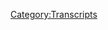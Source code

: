 {{Transcript
    | title         = [[336: March 24-26, 2013]]
    | caption       = [https://knowledgefight.libsyn.com/knowledge-fight-march-24-26-2013 Listen to this episode on Libsyn]
    | episodeNumber = [[336: March 24-26, 2013|336]]
    | length        = 01:43:22
}}

{{MessageBox
    | header     = Warning: Bot Generated Content
    | text       = This transcript was automatically generated by transcription software and likely contains many mistakes and misattributions. Please check the audio for definitive quotes, attribution, and context.
    | image      = N3yvass4myg91.webp
    | imagewidth = 50px
    | id         = warning
}}

{{TranscriptBlock
    | name      = Unknown Speaker
    | timestamp = 00:00:00.000
    | text      = N-n-n-n-n-n-n-n-n-knowledge fight.
}}

{{TranscriptBlock
    | name      = Unknown Speaker
    | timestamp = 00:00:13.000
    | text      = Dan and Jordan, I am sweating.
}}

{{TranscriptBlock
    | name      = Unknown Speaker
    | timestamp = 00:00:19.000
    | text      = Knowledgefight.com.
}}

{{TranscriptBlock
    | name      = Unknown Speaker
    | timestamp = 00:00:20.000
    | text      = It's time to pray.
}}

{{TranscriptBlock
    | name      = Unknown Speaker
    | timestamp = 00:00:21.000
    | text      = I have great respect for knowledge fight.
}}

{{TranscriptBlock
    | name      = Unknown Speaker
    | timestamp = 00:00:24.000
    | text      = Knowledge fight.
}}

{{TranscriptBlock
    | name      = Unknown Speaker
    | timestamp = 00:00:25.000
    | text      = I'm sick of them posing as if they're the good guys saying we are the bad guys.
}}

{{TranscriptBlock
    | name      = Unknown Speaker
    | timestamp = 00:00:29.000
    | text      = Knowledge fight.
}}

{{TranscriptBlock
    | name      = Unknown Speaker
    | timestamp = 00:00:30.000
    | text      = Dan and Jordan.
}}

{{TranscriptBlock
    | name      = Unknown Speaker
    | timestamp = 00:00:31.000
    | text      = Knowledge fight.
}}

{{TranscriptBlock
    | name      = Unknown Speaker
    | timestamp = 00:00:32.000
    | text      = Riddler.
}}

{{TranscriptBlock
    | name      = Unknown Speaker
    | timestamp = 00:00:33.000
    | text      = Riddler.
}}

{{TranscriptBlock
    | name      = Unknown Speaker
    | timestamp = 00:00:34.000
    | text      = Riddler.
}}

{{TranscriptBlock
    | name      = Unknown Speaker
    | timestamp = 00:00:35.000
    | text      = Need.
}}

{{TranscriptBlock
    | name      = Unknown Speaker
    | timestamp = 00:00:36.000
    | text      = Need money.
}}

{{TranscriptBlock
    | name      = Unknown Speaker
    | timestamp = 00:00:37.000
    | text      = Riddler.
}}

{{TranscriptBlock
    | name      = Unknown Speaker
    | timestamp = 00:00:38.000
    | text      = Riddler.
}}

{{TranscriptBlock
    | name      = Unknown Speaker
    | timestamp = 00:00:39.000
    | text      = Riddler.
}}

{{TranscriptBlock
    | name      = Unknown Speaker
    | timestamp = 00:00:40.000
    | text      = Andy in Kansas.
}}

{{TranscriptBlock
    | name      = Unknown Speaker
    | timestamp = 00:00:41.000
    | text      = Andy in.
}}

{{TranscriptBlock
    | name      = Unknown Speaker
    | timestamp = 00:00:42.000
    | text      = Andy in.
}}

{{TranscriptBlock
    | name      = Unknown Speaker
    | timestamp = 00:00:43.000
    | text      = Stop it.
}}

{{TranscriptBlock
    | name      = Unknown Speaker
    | timestamp = 00:00:44.000
    | text      = Andy in.
}}

{{TranscriptBlock
    | name      = Unknown Speaker
    | timestamp = 00:00:45.000
    | text      = Andy in Kansas.
}}

{{TranscriptBlock
    | name      = Unknown Speaker
    | timestamp = 00:00:46.000
    | text      = Andy.
}}

{{TranscriptBlock
    | name      = Unknown Speaker
    | timestamp = 00:00:47.000
    | text      = It's time to pray.
}}

{{TranscriptBlock
    | name      = Unknown Speaker
    | timestamp = 00:00:48.000
    | text      = Andy in Kansas.
}}

{{TranscriptBlock
    | name      = Unknown Speaker
    | timestamp = 00:00:49.000
    | text      = You're on the air.
}}

{{TranscriptBlock
    | name      = Unknown Speaker
    | timestamp = 00:00:50.000
    | text      = Thanks for holding.
}}

{{TranscriptBlock
    | name      = Unknown Speaker
    | timestamp = 00:00:51.000
    | text      = Hello, Alex.
}}

{{TranscriptBlock
    | name      = Unknown Speaker
    | timestamp = 00:00:52.000
    | text      = I'm a fifth-time caller.
}}

{{TranscriptBlock
    | name      = Unknown Speaker
    | timestamp = 00:00:53.000
    | text      = I'm a huge fan.
}}

{{TranscriptBlock
    | name      = Unknown Speaker
    | timestamp = 00:00:54.000
    | text      = I love your room.
}}

{{TranscriptBlock
    | name      = Unknown Speaker
    | timestamp = 00:00:55.000
    | text      = Knowledgefight.
}}

{{TranscriptBlock
    | name      = Unknown Speaker
    | timestamp = 00:00:56.000
    | text      = N-n-n-n-n-knowledgefight.com.
}}

{{TranscriptBlock
    | name      = Unknown Speaker
    | timestamp = 00:00:57.000
    | text      = I love you.
}}

{{TranscriptBlock
    | name      = Unknown Speaker
    | timestamp = 00:00:58.000
    | text      = I love you.
}}

{{TranscriptBlock
    | name      = Unknown Speaker
    | timestamp = 00:00:59.000
    | text      = Hey, everybody.
}}

{{TranscriptBlock
    | name      = Unknown Speaker
    | timestamp = 00:01:00.000
    | text      = Welcome back to Knowledge Fight.
}}

{{TranscriptBlock
    | name      = Unknown Speaker
    | timestamp = 00:01:01.000
    | text      = I'm Dan.
}}

{{TranscriptBlock
    | name      = Unknown Speaker
    | timestamp = 00:01:02.000
    | text      = I'm Jordan.
}}

{{TranscriptBlock
    | name      = Unknown Speaker
    | timestamp = 00:01:03.000
    | text      = We're a couple dudes.
}}

{{TranscriptBlock
    | name      = Unknown Speaker
    | timestamp = 00:01:04.000
    | text      = Like to sit around, drink novelty beverages, and talk a little bit about Alex Jones.
}}

{{TranscriptBlock
    | name      = Unknown Speaker
    | timestamp = 00:01:06.599
    | text      = Indeed, we are Dan.
}}

{{TranscriptBlock
    | name      = Unknown Speaker
    | timestamp = 00:01:09.000
    | text      = Jordan.
}}

{{TranscriptBlock
    | name      = Unknown Speaker
    | timestamp = 00:01:10.000
    | text      = Dan.
}}

{{TranscriptBlock
    | name      = Unknown Speaker
    | timestamp = 00:01:11.000
    | text      = Jordan.
}}

{{TranscriptBlock
    | name      = Unknown Speaker
    | timestamp = 00:01:12.000
    | text      = Have you ever had a moment where you felt like you had become old?
}}

{{TranscriptBlock
    | name      = Unknown Speaker
    | timestamp = 00:01:14.000
    | text      = You know, like disconnected from the, like was there a piece of slang that maybe went,
}}

{{TranscriptBlock
    | name      = Unknown Speaker
    | timestamp = 00:01:19.000
    | text      = I'm disconnected from the youths.
}}

{{TranscriptBlock
    | name      = Unknown Speaker
    | timestamp = 00:01:22.000
    | text      = Every single time I am online.
}}

{{TranscriptBlock
    | name      = Unknown Speaker
    | timestamp = 00:01:25.000
    | text      = Day.
}}

{{TranscriptBlock
    | name      = Unknown Speaker
    | timestamp = 00:01:26.000
    | text      = Moment.
}}

{{TranscriptBlock
    | name      = Unknown Speaker
    | timestamp = 00:01:27.000
    | text      = On fleek.
}}

{{TranscriptBlock
    | name      = Unknown Speaker
    | timestamp = 00:01:28.000
    | text      = That was the one.
}}

{{TranscriptBlock
    | name      = Unknown Speaker
    | timestamp = 00:01:29.000
    | text      = Yeah.
}}

{{TranscriptBlock
    | name      = Unknown Speaker
    | timestamp = 00:01:30.000
    | text      = That was the one that got you?
}}

{{TranscriptBlock
    | name      = Unknown Speaker
    | timestamp = 00:01:31.000
    | text      = That definitely made me feel old.
}}

{{TranscriptBlock
    | name      = Unknown Speaker
    | timestamp = 00:01:33.000
    | text      = And that's even old at this point.
}}

{{TranscriptBlock
    | name      = Unknown Speaker
    | timestamp = 00:01:35.000
    | text      = Well, that's the point.
}}

{{TranscriptBlock
    | name      = Unknown Speaker
    | timestamp = 00:01:36.000
    | text      = Yeah.
}}

{{TranscriptBlock
    | name      = Unknown Speaker
    | timestamp = 00:01:37.000
    | text      = I don't know.
}}

{{TranscriptBlock
    | name      = Unknown Speaker
    | timestamp = 00:01:38.000
    | text      = I mean, the VMAs were last night as we were recording this.
}}

{{TranscriptBlock
    | name      = Unknown Speaker
    | timestamp = 00:01:41.000
    | text      = They're still doing those?
}}

{{TranscriptBlock
    | name      = Unknown Speaker
    | timestamp = 00:01:42.000
    | text      = I saw a bunch of stuff on Twitter about that.
}}

{{TranscriptBlock
    | name      = Unknown Speaker
    | timestamp = 00:01:44.000
    | text      = And I have like, I have almost no idea who half of these people are.
}}

{{TranscriptBlock
    | name      = Unknown Speaker
    | timestamp = 00:01:47.000
    | text      = Yeah.
}}

{{TranscriptBlock
    | name      = Unknown Speaker
    | timestamp = 00:01:48.000
    | text      = You don't know who Lil Nas X is?
}}

{{TranscriptBlock
    | name      = Unknown Speaker
    | timestamp = 00:01:49.000
    | text      = I do.
}}

{{TranscriptBlock
    | name      = Unknown Speaker
    | timestamp = 00:01:50.000
    | text      = I'm aware of him.
}}

{{TranscriptBlock
    | name      = Unknown Speaker
    | timestamp = 00:01:51.000
    | text      = Okay.
}}

{{TranscriptBlock
    | name      = Unknown Speaker
    | timestamp = 00:01:52.000
    | text      = I'm aware of him.
}}

{{TranscriptBlock
    | name      = Unknown Speaker
    | timestamp = 00:01:53.000
    | text      = But the only, I don't know why I am.
}}

{{TranscriptBlock
    | name      = Unknown Speaker
    | timestamp = 00:01:56.000
    | text      = I'm so disconnected from music.
}}

{{TranscriptBlock
    | name      = Unknown Speaker
    | timestamp = 00:01:58.000
    | text      = But that one, that one.
}}

{{TranscriptBlock
    | name      = Unknown Speaker
    | timestamp = 00:01:59.000
    | text      = It's so penetrating.
}}

{{TranscriptBlock
    | name      = Unknown Speaker
    | timestamp = 00:02:00.000
    | text      = I guess it was just because there were a lot of like right wing people who were kind of
}}

{{TranscriptBlock
    | name      = Unknown Speaker
    | timestamp = 00:02:03.000
    | text      = like upset about it.
}}

{{TranscriptBlock
    | name      = Unknown Speaker
    | timestamp = 00:02:04.000
    | text      = Right.
}}

{{TranscriptBlock
    | name      = Unknown Speaker
    | timestamp = 00:02:05.000
    | text      = Right.
}}

{{TranscriptBlock
    | name      = Unknown Speaker
    | timestamp = 00:02:06.000
    | text      = Quoting their quotes.
}}

{{TranscriptBlock
    | name      = Unknown Speaker
    | timestamp = 00:02:07.000
    | text      = Yes.
}}

{{TranscriptBlock
    | name      = Unknown Speaker
    | timestamp = 00:02:08.000
    | text      = Yes.
}}

{{TranscriptBlock
    | name      = Unknown Speaker
    | timestamp = 00:02:09.000
    | text      = Yeah.
}}

{{TranscriptBlock
    | name      = Unknown Speaker
    | timestamp = 00:02:10.000
    | text      = Country music or whatever.
}}

{{TranscriptBlock
    | name      = Unknown Speaker
    | timestamp = 00:02:11.000
    | text      = Yeah.
}}

{{TranscriptBlock
    | name      = Unknown Speaker
    | timestamp = 00:02:12.000
    | text      = Bullshit.
}}

{{TranscriptBlock
    | name      = Unknown Speaker
    | timestamp = 00:02:13.000
    | text      = Oh my God.
}}

{{TranscriptBlock
    | name      = Unknown Speaker
    | timestamp = 00:02:14.000
    | text      = Fuck off.
}}

{{TranscriptBlock
    | name      = Unknown Speaker
    | timestamp = 00:02:15.000
    | text      = So it'd be like seeing a bunch of these people who I have absolutely no idea who they are
}}

{{TranscriptBlock
    | name      = Unknown Speaker
    | timestamp = 00:02:16.000
    | text      = getting awards.
}}

{{TranscriptBlock
    | name      = Unknown Speaker
    | timestamp = 00:02:17.000
    | text      = Made me feel a little bit out of it.
}}

{{TranscriptBlock
    | name      = Unknown Speaker
    | timestamp = 00:02:18.000
    | text      = And then the same thing too is like on Twitter, people were talking about like Eddie Murphy
}}

{{TranscriptBlock
    | name      = Unknown Speaker
    | timestamp = 00:02:22.580
    | text      = is hosting SNL.
}}

{{TranscriptBlock
    | name      = Unknown Speaker
    | timestamp = 00:02:23.580
    | text      = Yeah.
}}

{{TranscriptBlock
    | name      = Unknown Speaker
    | timestamp = 00:02:24.580
    | text      = I mean, first of all, I don't care about that at all, but then the board of people who are
}}

{{TranscriptBlock
    | name      = Unknown Speaker
    | timestamp = 00:02:28.759
    | text      = hosting in musical acts, I didn't know who some of those people, I had no idea.
}}

{{TranscriptBlock
    | name      = Unknown Speaker
    | timestamp = 00:02:33.159
    | text      = It was like years and years ago, it'd be like every single person who hosted or were the
}}

{{TranscriptBlock
    | name      = Unknown Speaker
    | timestamp = 00:02:37.599
    | text      = musical acts on SNL, I would be at least aware of their work, who they were.
}}

{{TranscriptBlock
    | name      = Unknown Speaker
    | timestamp = 00:02:43.039
    | text      = Now it's like, I have no fucking idea.
}}

{{TranscriptBlock
    | name      = Unknown Speaker
    | timestamp = 00:02:44.639
    | text      = Yeah.
}}

{{TranscriptBlock
    | name      = Unknown Speaker
    | timestamp = 00:02:45.639
    | text      = It is weird to be on the tail end of the 18 to 34 is where it's like some of this stuff
}}

{{TranscriptBlock
    | name      = Unknown Speaker
    | timestamp = 00:02:50.360
    | text      = is still tailored to me, but not as much as it was when I was 22.
}}

{{TranscriptBlock
    | name      = Unknown Speaker
    | timestamp = 00:02:54.879
    | text      = Yeah.
}}

{{TranscriptBlock
    | name      = Unknown Speaker
    | timestamp = 00:02:55.879
    | text      = I accept it.
}}

{{TranscriptBlock
    | name      = Unknown Speaker
    | timestamp = 00:02:56.879
    | text      = I make peace with it.
}}

{{TranscriptBlock
    | name      = Unknown Speaker
    | timestamp = 00:02:57.879
    | text      = I don't judge the youth or the, uh, the culture itself for being something I'm out of touch
}}

{{TranscriptBlock
    | name      = Unknown Speaker
    | timestamp = 00:03:03.199
    | text      = with.
}}

{{TranscriptBlock
    | name      = Unknown Speaker
    | timestamp = 00:03:04.199
    | text      = That's me.
}}

{{TranscriptBlock
    | name      = Unknown Speaker
    | timestamp = 00:03:05.199
    | text      = I've made that decision to basically just listen to fucking Alex Jones all the time.
}}

{{TranscriptBlock
    | name      = Unknown Speaker
    | timestamp = 00:03:08.400
    | text      = Yeah.
}}

{{TranscriptBlock
    | name      = Unknown Speaker
    | timestamp = 00:03:09.400
    | text      = Yeah, you did.
}}

{{TranscriptBlock
    | name      = Unknown Speaker
    | timestamp = 00:03:10.400
    | text      = Yeah.
}}

{{TranscriptBlock
    | name      = Unknown Speaker
    | timestamp = 00:03:11.400
    | text      = Yeah.
}}

{{TranscriptBlock
    | name      = Unknown Speaker
    | timestamp = 00:03:12.400
    | text      = That definitely gets you out of touch with the youth.
}}

{{TranscriptBlock
    | name      = Unknown Speaker
    | timestamp = 00:03:13.400
    | text      = If Alex starts yelling about Billy English, I promise I'll know who she is, but for now,
}}

{{TranscriptBlock
    | name      = Unknown Speaker
    | timestamp = 00:03:19.280
    | text      = not really any idea.
}}

{{TranscriptBlock
    | name      = Unknown Speaker
    | timestamp = 00:03:20.280
    | text      = It's interesting that the best way for you to stay in contact with a current culture
}}

{{TranscriptBlock
    | name      = Unknown Speaker
    | timestamp = 00:03:24.319
    | text      = is if Alex Jones just reviews the VMAs or something like that, you'll, you'll be right
}}

{{TranscriptBlock
    | name      = Unknown Speaker
    | timestamp = 00:03:28.919
    | text      = on with everybody.
}}

{{TranscriptBlock
    | name      = Unknown Speaker
    | timestamp = 00:03:29.919
    | text      = I have to listen to a bunch of albums and I agree with his tastes.
}}

{{TranscriptBlock
    | name      = Unknown Speaker
    | timestamp = 00:03:33.039
    | text      = That'd be great if Alex started doing like an E show.
}}

{{TranscriptBlock
    | name      = Unknown Speaker
    | timestamp = 00:03:36.080
    | text      = Oh yeah.
}}

{{TranscriptBlock
    | name      = Unknown Speaker
    | timestamp = 00:03:37.080
    | text      = That would be fantastic.
}}

{{TranscriptBlock
    | name      = Unknown Speaker
    | timestamp = 00:03:38.080
    | text      = Some sort of like real bubble gum pop culture coverage.
}}

{{TranscriptBlock
    | name      = Unknown Speaker
    | timestamp = 00:03:40.879
    | text      = Yeah.
}}

{{TranscriptBlock
    | name      = Unknown Speaker
    | timestamp = 00:03:41.879
    | text      = Lighten up our show for sure.
}}

{{TranscriptBlock
    | name      = Unknown Speaker
    | timestamp = 00:03:42.879
    | text      = All right.
}}

{{TranscriptBlock
    | name      = Unknown Speaker
    | timestamp = 00:03:43.879
    | text      = We're going to do a Real Housewives after show.
}}

{{TranscriptBlock
    | name      = Unknown Speaker
    | timestamp = 00:03:44.879
    | text      = That would be amazing.
}}

{{TranscriptBlock
    | name      = Unknown Speaker
    | timestamp = 00:03:45.879
    | text      = So this is a podcast where I don't know much about the pop culture, but I do know a lot
}}

{{TranscriptBlock
    | name      = Unknown Speaker
    | timestamp = 00:03:50.960
    | text      = about Alex Jones.
}}

{{TranscriptBlock
    | name      = Unknown Speaker
    | timestamp = 00:03:52.039
    | text      = And I don't know much about either.
}}

{{TranscriptBlock
    | name      = Unknown Speaker
    | timestamp = 00:03:53.439
    | text      = That's correct.
}}

{{TranscriptBlock
    | name      = Unknown Speaker
    | timestamp = 00:03:54.439
    | text      = So Jordan, today we're going to be going over, we're staying in the past in 2013.
}}

{{TranscriptBlock
    | name      = Unknown Speaker
    | timestamp = 00:03:57.680
    | text      = Okay.
}}

{{TranscriptBlock
    | name      = Unknown Speaker
    | timestamp = 00:03:58.680
    | text      = We're going to be going over March 24th through 26th, 2013.
}}

{{TranscriptBlock
    | name      = Unknown Speaker
    | timestamp = 00:04:02.240
    | text      = All right.
}}

{{TranscriptBlock
    | name      = Unknown Speaker
    | timestamp = 00:04:03.240
    | text      = And some of the reasoning for that is one, I started listening to Monday's show of Alex's
}}

{{TranscriptBlock
    | name      = Unknown Speaker
    | timestamp = 00:04:08.800
    | text      = and it was largely him just screaming about China.
}}

{{TranscriptBlock
    | name      = Unknown Speaker
    | timestamp = 00:04:11.620
    | text      = And I was-
}}

{{TranscriptBlock
    | name      = Unknown Speaker
    | timestamp = 00:04:12.620
    | text      = Do you mean in the present?
}}

{{TranscriptBlock
    | name      = Unknown Speaker
    | timestamp = 00:04:13.620
    | text      = Yes.
}}

{{TranscriptBlock
    | name      = Unknown Speaker
    | timestamp = 00:04:14.620
    | text      = Gotcha.
}}

{{TranscriptBlock
    | name      = Unknown Speaker
    | timestamp = 00:04:15.620
    | text      = That's what I wanted to check out.
}}

{{TranscriptBlock
    | name      = Unknown Speaker
    | timestamp = 00:04:16.620
    | text      = Gotcha.
}}

{{TranscriptBlock
    | name      = Unknown Speaker
    | timestamp = 00:04:17.620
    | text      = Then the second variable is another reason I feel very old.
}}

{{TranscriptBlock
    | name      = Unknown Speaker
    | timestamp = 00:04:21.879
    | text      = And that is on Monday I woke up and I could not hear out of my right ear.
}}

{{TranscriptBlock
    | name      = Unknown Speaker
    | timestamp = 00:04:26.279
    | text      = Right.
}}

{{TranscriptBlock
    | name      = Unknown Speaker
    | timestamp = 00:04:27.279
    | text      = I was pretty, not entirely, but mostly deaf in my right ear.
}}

{{TranscriptBlock
    | name      = Unknown Speaker
    | timestamp = 00:04:32.040
    | text      = And it led to a bit of a freak out on my part on Monday, which cut into a bit of my prep
}}

{{TranscriptBlock
    | name      = Unknown Speaker
    | timestamp = 00:04:37.120
    | text      = time.
}}

{{TranscriptBlock
    | name      = Unknown Speaker
    | timestamp = 00:04:38.120
    | text      = A little bit.
}}

{{TranscriptBlock
    | name      = Unknown Speaker
    | timestamp = 00:04:39.120
    | text      = A little bit.
}}

{{TranscriptBlock
    | name      = Unknown Speaker
    | timestamp = 00:04:40.120
    | text      = I'll be honest.
}}

{{TranscriptBlock
    | name      = Unknown Speaker
    | timestamp = 00:04:41.120
    | text      = So we're in the past and it's going to be interesting to talk about because on our last
}}

{{TranscriptBlock
    | name      = Unknown Speaker
    | timestamp = 00:04:44.600
    | text      = episode there were some indications that Alex was veering towards the Sandy Hook crisis
}}

{{TranscriptBlock
    | name      = Unknown Speaker
    | timestamp = 00:04:50.000
    | text      = actor narrative and it felt like there was a lot of momentum going.
}}

{{TranscriptBlock
    | name      = Unknown Speaker
    | timestamp = 00:04:53.800
    | text      = Right.
}}

{{TranscriptBlock
    | name      = Unknown Speaker
    | timestamp = 00:04:54.800
    | text      = I assume that our predictions have been completely and utterly wrong, correct?
}}

{{TranscriptBlock
    | name      = Unknown Speaker
    | timestamp = 00:04:58.240
    | text      = Not yet.
}}

{{TranscriptBlock
    | name      = Unknown Speaker
    | timestamp = 00:05:00.759
    | text      = It remains to be seen.
}}

{{TranscriptBlock
    | name      = Unknown Speaker
    | timestamp = 00:05:02.360
    | text      = But he's starting to call a number of things actor involved, certainly.
}}

{{TranscriptBlock
    | name      = Unknown Speaker
    | timestamp = 00:05:06.439
    | text      = He's throwing in actors in the Aurora shooting.
}}

{{TranscriptBlock
    | name      = Unknown Speaker
    | timestamp = 00:05:09.519
    | text      = We're seeing him talk about the G20 protest in 2009.
}}

{{TranscriptBlock
    | name      = Unknown Speaker
    | timestamp = 00:05:13.639
    | text      = Meryl Streep's finest performance.
}}

{{TranscriptBlock
    | name      = Unknown Speaker
    | timestamp = 00:05:15.279
    | text      = Absolutely.
}}

{{TranscriptBlock
    | name      = Unknown Speaker
    | timestamp = 00:05:16.279
    | text      = And so it felt like, OK, this thread is getting pulled.
}}

{{TranscriptBlock
    | name      = Unknown Speaker
    | timestamp = 00:05:20.079
    | text      = And so, you know, you tune in to the days after that and it's very interesting what
}}

{{TranscriptBlock
    | name      = Unknown Speaker
    | timestamp = 00:05:23.959
    | text      = ends up happening.
}}

{{TranscriptBlock
    | name      = Unknown Speaker
    | timestamp = 00:05:25.439
    | text      = But before we get to that, we've got to give a shout out to people who have signed up and
}}

{{TranscriptBlock
    | name      = Unknown Speaker
    | timestamp = 00:05:28.279
    | text      = are supporting the show.
}}

{{TranscriptBlock
    | name      = Unknown Speaker
    | timestamp = 00:05:29.600
    | text      = So first of all, Oliver, thank you so much.
}}

{{TranscriptBlock
    | name      = Unknown Speaker
    | timestamp = 00:05:31.759
    | text      = You are now a policy wonk.
}}

{{TranscriptBlock
    | name      = Unknown Speaker
    | timestamp = 00:05:33.399
    | text      = I'm a policy wonk.
}}

{{TranscriptBlock
    | name      = Unknown Speaker
    | timestamp = 00:05:34.399
    | text      = Thanks, Oliver.
}}

{{TranscriptBlock
    | name      = Unknown Speaker
    | timestamp = 00:05:35.399
    | text      = Next, Eric.
}}

{{TranscriptBlock
    | name      = Unknown Speaker
    | timestamp = 00:05:36.399
    | text      = Thank you so much.
}}

{{TranscriptBlock
    | name      = Unknown Speaker
    | timestamp = 00:05:37.399
    | text      = You are now a policy wonk.
}}

{{TranscriptBlock
    | name      = Unknown Speaker
    | timestamp = 00:05:38.920
    | text      = I'm a policy wonk.
}}

{{TranscriptBlock
    | name      = Unknown Speaker
    | timestamp = 00:05:39.920
    | text      = Thank you, Eric.
}}

{{TranscriptBlock
    | name      = Unknown Speaker
    | timestamp = 00:05:40.920
    | text      = Yeah, thank you.
}}

{{TranscriptBlock
    | name      = Unknown Speaker
    | timestamp = 00:05:41.920
    | text      = Next, Luke faction and Mark's.
}}

{{TranscriptBlock
    | name      = Unknown Speaker
    | timestamp = 00:05:44.000
    | text      = We've got a lot of we've got a lot of air.
}}

{{TranscriptBlock
    | name      = Unknown Speaker
    | timestamp = 00:05:45.240
    | text      = We got a lot of air coming in strong lately, lately in the future.
}}

{{TranscriptBlock
    | name      = Unknown Speaker
    | timestamp = 00:05:48.639
    | text      = It seems like we've got a lot of Eric's in this time frame in the last couple of episodes.
}}

{{TranscriptBlock
    | name      = Unknown Speaker
    | timestamp = 00:05:52.959
    | text      = I like it.
}}

{{TranscriptBlock
    | name      = Unknown Speaker
    | timestamp = 00:05:53.959
    | text      = We had a group of Eric's, a gaggle of Eric's, a murder of Eric's.
}}

{{TranscriptBlock
    | name      = Unknown Speaker
    | timestamp = 00:05:56.560
    | text      = We can't have everybody be a murderer of everything.
}}

{{TranscriptBlock
    | name      = Unknown Speaker
    | timestamp = 00:05:58.360
    | text      = Everything is a murder.
}}

{{TranscriptBlock
    | name      = Unknown Speaker
    | timestamp = 00:05:59.360
    | text      = Next, Rochelle.
}}

{{TranscriptBlock
    | name      = Unknown Speaker
    | timestamp = 00:06:00.360
    | text      = Thank you so much.
}}

{{TranscriptBlock
    | name      = Unknown Speaker
    | timestamp = 00:06:01.360
    | text      = You are now a policy wonk.
}}

{{TranscriptBlock
    | name      = Unknown Speaker
    | timestamp = 00:06:02.920
    | text      = I'm a policy wonk.
}}

{{TranscriptBlock
    | name      = Unknown Speaker
    | timestamp = 00:06:03.920
    | text      = Thank you, Rochelle.
}}

{{TranscriptBlock
    | name      = Unknown Speaker
    | timestamp = 00:06:04.920
    | text      = Next, Benjamin.
}}

{{TranscriptBlock
    | name      = Unknown Speaker
    | timestamp = 00:06:06.040
    | text      = Thank you so much.
}}

{{TranscriptBlock
    | name      = Unknown Speaker
    | timestamp = 00:06:07.040
    | text      = You are now a policy wonk.
}}

{{TranscriptBlock
    | name      = Unknown Speaker
    | timestamp = 00:06:08.360
    | text      = I'm a policy wonk.
}}

{{TranscriptBlock
    | name      = Unknown Speaker
    | timestamp = 00:06:09.360
    | text      = Thanks, Benjamin.
}}

{{TranscriptBlock
    | name      = Unknown Speaker
    | timestamp = 00:06:10.360
    | text      = Thank you, Benji.
}}

{{TranscriptBlock
    | name      = Unknown Speaker
    | timestamp = 00:06:11.360
    | text      = Finally, I'd like to say thank you to people who donated on an elevated level.
}}

{{TranscriptBlock
    | name      = Unknown Speaker
    | timestamp = 00:06:14.920
    | text      = We appreciate that very much.
}}

{{TranscriptBlock
    | name      = Unknown Speaker
    | timestamp = 00:06:16.199
    | text      = So thank you so much, Jonathan.
}}

{{TranscriptBlock
    | name      = Unknown Speaker
    | timestamp = 00:06:18.420
    | text      = Thank you so much, Amir.
}}

{{TranscriptBlock
    | name      = Unknown Speaker
    | timestamp = 00:06:19.920
    | text      = And thank you so much, Lionel, Lionel, Lionel, Lionel.
}}

{{TranscriptBlock
    | name      = Unknown Speaker
    | timestamp = 00:06:23.240
    | text      = You're all now wonderful technocrats.
}}

{{TranscriptBlock
    | name      = Unknown Speaker
    | timestamp = 00:06:25.800
    | text      = I'm a policy wonk.
}}

{{TranscriptBlock
    | name      = Unknown Speaker
    | timestamp = 00:06:26.800
    | text      = Crikey, mate.
}}

{{TranscriptBlock
    | name      = Unknown Speaker
    | timestamp = 00:06:27.800
    | text      = That's fantastic.
}}

{{TranscriptBlock
    | name      = Unknown Speaker
    | timestamp = 00:06:28.800
    | text      = Have yourself a brew.
}}

{{TranscriptBlock
    | name      = Unknown Speaker
    | timestamp = 00:06:29.800
    | text      = How's your 401k doing, bro?
}}

{{TranscriptBlock
    | name      = Unknown Speaker
    | timestamp = 00:06:31.800
    | text      = We got to go full tilt boogie on this Watson, all right?
}}

{{TranscriptBlock
    | name      = Unknown Speaker
    | timestamp = 00:06:34.199
    | text      = Let's just get down to business.
}}

{{TranscriptBlock
    | name      = Unknown Speaker
    | timestamp = 00:06:35.680
    | text      = We ain't making that money off that heroin.
}}

{{TranscriptBlock
    | name      = Unknown Speaker
    | timestamp = 00:06:37.759
    | text      = Why are you pimps so good?
}}

{{TranscriptBlock
    | name      = Unknown Speaker
    | timestamp = 00:06:39.680
    | text      = My neck is freakishly large.
}}

{{TranscriptBlock
    | name      = Unknown Speaker
    | timestamp = 00:06:41.339
    | text      = I declare info war on you.
}}

{{TranscriptBlock
    | name      = Unknown Speaker
    | timestamp = 00:06:44.079
    | text      = Thank you so much, Jonathan, Amir, and...
}}

{{TranscriptBlock
    | name      = Unknown Speaker
    | timestamp = 00:06:46.839
    | text      = Lionel, Lionel, Lionel, Lionel.
}}

{{TranscriptBlock
    | name      = Unknown Speaker
    | timestamp = 00:06:49.920
    | text      = Thank you so much.
}}

{{TranscriptBlock
    | name      = Unknown Speaker
    | timestamp = 00:06:50.920
    | text      = We appreciate it very much.
}}

{{TranscriptBlock
    | name      = Unknown Speaker
    | timestamp = 00:06:51.920
    | text      = Thank you very much.
}}

{{TranscriptBlock
    | name      = Unknown Speaker
    | timestamp = 00:06:52.920
    | text      = There's a tacit agreement amongst all policy wonks, apparently, to never let anyone completely
}}

{{TranscriptBlock
    | name      = Unknown Speaker
    | timestamp = 00:06:57.339
    | text      = get that song out of their head.
}}

{{TranscriptBlock
    | name      = Unknown Speaker
    | timestamp = 00:06:58.759
    | text      = The moment you think it's gone, it will be referenced.
}}

{{TranscriptBlock
    | name      = Unknown Speaker
    | timestamp = 00:07:01.040
    | text      = And that is a different person than the three Lionel wonks.
}}

{{TranscriptBlock
    | name      = Unknown Speaker
    | timestamp = 00:07:05.879
    | text      = So that's interesting.
}}

{{TranscriptBlock
    | name      = Unknown Speaker
    | timestamp = 00:07:06.879
    | text      = Lot of Lionel loves.
}}

{{TranscriptBlock
    | name      = Unknown Speaker
    | timestamp = 00:07:07.879
    | text      = Lot of Lionel's.
}}

{{TranscriptBlock
    | name      = Unknown Speaker
    | timestamp = 00:07:08.879
    | text      = There's a lot of Lionel's.
}}

{{TranscriptBlock
    | name      = Unknown Speaker
    | timestamp = 00:07:09.879
    | text      = So if you are listening and you'd like to support the show, you can do that by going
}}

{{TranscriptBlock
    | name      = Unknown Speaker
    | timestamp = 00:07:13.079
    | text      = to our website, knowledgefight.com, clicking the button that says support the show.
}}

{{TranscriptBlock
    | name      = Unknown Speaker
    | timestamp = 00:07:15.639
    | text      = We would appreciate it.
}}

{{TranscriptBlock
    | name      = Unknown Speaker
    | timestamp = 00:07:16.639
    | text      = It'd be delightful.
}}

{{TranscriptBlock
    | name      = Unknown Speaker
    | timestamp = 00:07:17.639
    | text      = Now let's get into it.
}}

{{TranscriptBlock
    | name      = Unknown Speaker
    | timestamp = 00:07:19.279
    | text      = The 24th is a Sunday, so there was no show on the 23rd.
}}

{{TranscriptBlock
    | name      = Unknown Speaker
    | timestamp = 00:07:22.480
    | text      = Alex comes in and he's coming in pretty doom and gloomy.
}}

{{TranscriptBlock
    | name      = Unknown Speaker
    | timestamp = 00:07:28.079
    | text      = This is a heavy beginning to an episode.
}}

{{TranscriptBlock
    | name      = Unknown Speaker
    | timestamp = 00:07:30.360
    | text      = Ladies and gentlemen, it is Sunday, the 24th day of March 2013.
}}

{{TranscriptBlock
    | name      = Unknown Speaker
    | timestamp = 00:07:38.000
    | text      = Pretty soon 2013 will be in the rear view mirror as well.
}}

{{TranscriptBlock
    | name      = Unknown Speaker
    | timestamp = 00:07:42.480
    | text      = Pretty soon our lives will be over, but there'll be a new generation.
}}

{{TranscriptBlock
    | name      = Unknown Speaker
    | timestamp = 00:07:45.660
    | text      = What matters is the continuity of the human species and that we get more liberty, more
}}

{{TranscriptBlock
    | name      = Unknown Speaker
    | timestamp = 00:07:50.319
    | text      = enlightenment, more freedom, not less.
}}

{{TranscriptBlock
    | name      = Unknown Speaker
    | timestamp = 00:07:52.519
    | text      = Welcome to the show.
}}

{{TranscriptBlock
    | name      = Unknown Speaker
    | timestamp = 00:07:53.519
    | text      = We will all soon be dead.
}}

{{TranscriptBlock
    | name      = Unknown Speaker
    | timestamp = 00:07:56.720
    | text      = That's tough.
}}

{{TranscriptBlock
    | name      = Unknown Speaker
    | timestamp = 00:07:57.720
    | text      = He's in a bad head space.
}}

{{TranscriptBlock
    | name      = Unknown Speaker
    | timestamp = 00:08:00.279
    | text      = I was like, it's a bad sign when March is you saying we're soon going to be the end
}}

{{TranscriptBlock
    | name      = Unknown Speaker
    | timestamp = 00:08:04.800
    | text      = of 2013.
}}

{{TranscriptBlock
    | name      = Unknown Speaker
    | timestamp = 00:08:05.800
    | text      = Yeah.
}}

{{TranscriptBlock
    | name      = Unknown Speaker
    | timestamp = 00:08:06.800
    | text      = He's making a wider time scale.
}}

{{TranscriptBlock
    | name      = Unknown Speaker
    | timestamp = 00:08:09.360
    | text      = Step back on that.
}}

{{TranscriptBlock
    | name      = Unknown Speaker
    | timestamp = 00:08:10.360
    | text      = Sort of.
}}

{{TranscriptBlock
    | name      = Unknown Speaker
    | timestamp = 00:08:11.360
    | text      = Oh boy.
}}

{{TranscriptBlock
    | name      = Unknown Speaker
    | timestamp = 00:08:12.360
    | text      = He does that a lot though too, as if to really emphasize how quick time passes.
}}

{{TranscriptBlock
    | name      = Unknown Speaker
    | timestamp = 00:08:17.040
    | text      = Right, right, right.
}}

{{TranscriptBlock
    | name      = Unknown Speaker
    | timestamp = 00:08:18.040
    | text      = He'll say 2013 will be over on January 3rd.
}}

{{TranscriptBlock
    | name      = Unknown Speaker
    | timestamp = 00:08:20.759
    | text      = He'll say it's not fast approaching the end of the year.
}}

{{TranscriptBlock
    | name      = Unknown Speaker
    | timestamp = 00:08:24.079
    | text      = Time flies, but gloomy as hell.
}}

{{TranscriptBlock
    | name      = Unknown Speaker
    | timestamp = 00:08:26.879
    | text      = We will all be dead soon.
}}

{{TranscriptBlock
    | name      = Unknown Speaker
    | timestamp = 00:08:27.879
    | text      = We're all going to die soon and the next generation, well, they're going to die soon too.
}}

{{TranscriptBlock
    | name      = Unknown Speaker
    | timestamp = 00:08:31.600
    | text      = What's important is making sure they're free.
}}

{{TranscriptBlock
    | name      = Unknown Speaker
    | timestamp = 00:08:33.720
    | text      = Sure.
}}

{{TranscriptBlock
    | name      = Unknown Speaker
    | timestamp = 00:08:34.720
    | text      = Cool.
}}

{{TranscriptBlock
    | name      = Unknown Speaker
    | timestamp = 00:08:35.720
    | text      = Oh my God.
}}

{{TranscriptBlock
    | name      = Unknown Speaker
    | timestamp = 00:08:36.720
    | text      = He is fucked up today.
}}

{{TranscriptBlock
    | name      = Unknown Speaker
    | timestamp = 00:08:37.720
    | text      = This is going to be weird.
}}

{{TranscriptBlock
    | name      = Unknown Speaker
    | timestamp = 00:08:38.720
    | text      = Right.
}}

{{TranscriptBlock
    | name      = Unknown Speaker
    | timestamp = 00:08:39.720
    | text      = And then he throws it to a clip show.
}}

{{TranscriptBlock
    | name      = Unknown Speaker
    | timestamp = 00:08:41.440
    | text      = He does what?
}}

{{TranscriptBlock
    | name      = Unknown Speaker
    | timestamp = 00:08:42.440
    | text      = He has like a best of episode.
}}

{{TranscriptBlock
    | name      = Unknown Speaker
    | timestamp = 00:08:43.639
    | text      = He did that in studio.
}}

{{TranscriptBlock
    | name      = Unknown Speaker
    | timestamp = 00:08:45.080
    | text      = Yeah.
}}

{{TranscriptBlock
    | name      = Unknown Speaker
    | timestamp = 00:08:46.080
    | text      = He said we're all going to die soon.
}}

{{TranscriptBlock
    | name      = Unknown Speaker
    | timestamp = 00:08:47.600
    | text      = Yup.
}}

{{TranscriptBlock
    | name      = Unknown Speaker
    | timestamp = 00:08:48.600
    | text      = And then he went directly to a clip show.
}}

{{TranscriptBlock
    | name      = Unknown Speaker
    | timestamp = 00:08:49.720
    | text      = The entire show?
}}

{{TranscriptBlock
    | name      = Unknown Speaker
    | timestamp = 00:08:50.720
    | text      = Yup.
}}

{{TranscriptBlock
    | name      = Unknown Speaker
    | timestamp = 00:08:51.720
    | text      = That's bananas.
}}

{{TranscriptBlock
    | name      = Unknown Speaker
    | timestamp = 00:08:52.720
    | text      = He just re-airs a couple of old interviews.
}}

{{TranscriptBlock
    | name      = Unknown Speaker
    | timestamp = 00:08:54.799
    | text      = That is fucking bananas.
}}

{{TranscriptBlock
    | name      = Unknown Speaker
    | timestamp = 00:08:56.279
    | text      = Yeah, super nuts.
}}

{{TranscriptBlock
    | name      = Unknown Speaker
    | timestamp = 00:08:57.279
    | text      = So that means that there might've been literally a producer in the, we got it, boom, let's
}}

{{TranscriptBlock
    | name      = Unknown Speaker
    | timestamp = 00:09:03.480
    | text      = do it.
}}

{{TranscriptBlock
    | name      = Unknown Speaker
    | timestamp = 00:09:04.480
    | text      = And they just tackled him to the ground.
}}

{{TranscriptBlock
    | name      = Unknown Speaker
    | timestamp = 00:09:06.600
    | text      = It's so crazy because he was at work.
}}

{{TranscriptBlock
    | name      = Unknown Speaker
    | timestamp = 00:09:08.519
    | text      = He was there.
}}

{{TranscriptBlock
    | name      = Unknown Speaker
    | timestamp = 00:09:09.519
    | text      = Yeah.
}}

{{TranscriptBlock
    | name      = Unknown Speaker
    | timestamp = 00:09:10.519
    | text      = Because I don't think that was prerecorded.
}}

{{TranscriptBlock
    | name      = Unknown Speaker
    | timestamp = 00:09:11.960
    | text      = Right.
}}

{{TranscriptBlock
    | name      = Unknown Speaker
    | timestamp = 00:09:12.960
    | text      = It doesn't have the same tone as a lot of the times that he'll prerecord a little bumper.
}}

{{TranscriptBlock
    | name      = Unknown Speaker
    | timestamp = 00:09:16.600
    | text      = It seems like he was just there and he's like, I don't want to do the show, I want to work
}}

{{TranscriptBlock
    | name      = Unknown Speaker
    | timestamp = 00:09:19.240
    | text      = on something else.
}}

{{TranscriptBlock
    | name      = Unknown Speaker
    | timestamp = 00:09:20.240
    | text      = Yeah.
}}

{{TranscriptBlock
    | name      = Unknown Speaker
    | timestamp = 00:09:21.240
    | text      = Fuck it.
}}

{{TranscriptBlock
    | name      = Unknown Speaker
    | timestamp = 00:09:22.240
    | text      = Replay that other interview.
}}

{{TranscriptBlock
    | name      = Unknown Speaker
    | timestamp = 00:09:23.240
    | text      = Jesus.
}}

{{TranscriptBlock
    | name      = Unknown Speaker
    | timestamp = 00:09:24.240
    | text      = Yeah.
}}

{{TranscriptBlock
    | name      = Unknown Speaker
    | timestamp = 00:09:25.240
    | text      = Pretty wild.
}}

{{TranscriptBlock
    | name      = Unknown Speaker
    | timestamp = 00:09:26.240
    | text      = That is solid.
}}

{{TranscriptBlock
    | name      = Unknown Speaker
    | timestamp = 00:09:27.240
    | text      = That is solid work.
}}

{{TranscriptBlock
    | name      = Unknown Speaker
    | timestamp = 00:09:28.240
    | text      = Yeah, absolutely.
}}

{{TranscriptBlock
    | name      = Unknown Speaker
    | timestamp = 00:09:29.240
    | text      = So now that's the 24th.
}}

{{TranscriptBlock
    | name      = Unknown Speaker
    | timestamp = 00:09:30.240
    | text      = We don't need to re-go over like him interviewing Rosa Corey about Agenda 21, which is a large
}}

{{TranscriptBlock
    | name      = Unknown Speaker
    | timestamp = 00:09:33.480
    | text      = part of that episode.
}}

{{TranscriptBlock
    | name      = Unknown Speaker
    | timestamp = 00:09:35.519
    | text      = So we'll go on to the 25th, this Monday, March 25th.
}}

{{TranscriptBlock
    | name      = Unknown Speaker
    | timestamp = 00:09:40.600
    | text      = Alex spends a large portion of the show getting into something I never expected to find and
}}

{{TranscriptBlock
    | name      = Unknown Speaker
    | timestamp = 00:09:47.759
    | text      = is one of the weirdest things I've ever heard be something that is a preoccupation for Alex
}}

{{TranscriptBlock
    | name      = Unknown Speaker
    | timestamp = 00:09:54.080
    | text      = on this episode.
}}

{{TranscriptBlock
    | name      = Unknown Speaker
    | timestamp = 00:09:55.080
    | text      = If you ever wonder why you hear such demonization of the Koch brothers, it's because they are
}}

{{TranscriptBlock
    | name      = Unknown Speaker
    | timestamp = 00:10:00.480
    | text      = some of the biggest factory owners in the United States and because they are the biggest
}}

{{TranscriptBlock
    | name      = Unknown Speaker
    | timestamp = 00:10:07.240
    | text      = coal mining and refining outfit in the United States and they keep the lights on.
}}

{{TranscriptBlock
    | name      = Unknown Speaker
    | timestamp = 00:10:13.039
    | text      = Do I romanticize that and think they're angels?
}}

{{TranscriptBlock
    | name      = Unknown Speaker
    | timestamp = 00:10:15.759
    | text      = Not particularly.
}}

{{TranscriptBlock
    | name      = Unknown Speaker
    | timestamp = 00:10:16.919
    | text      = I've spent months off and on as of late trying to dig up some dirt on them that isn't manufactured
}}

{{TranscriptBlock
    | name      = Unknown Speaker
    | timestamp = 00:10:22.360
    | text      = or fake.
}}

{{TranscriptBlock
    | name      = Unknown Speaker
    | timestamp = 00:10:23.360
    | text      = And about the worst thing I can find is something that all major oil companies, supply companies
}}

{{TranscriptBlock
    | name      = Unknown Speaker
    | timestamp = 00:10:28.840
    | text      = have been done because loopholes were written, they've sold equipment, oil refining equipment
}}

{{TranscriptBlock
    | name      = Unknown Speaker
    | timestamp = 00:10:33.879
    | text      = to Iran during those decades-long sanctions.
}}

{{TranscriptBlock
    | name      = Unknown Speaker
    | timestamp = 00:10:37.879
    | text      = This is weird.
}}

{{TranscriptBlock
    | name      = Unknown Speaker
    | timestamp = 00:10:39.419
    | text      = Are you fucking with us?
}}

{{TranscriptBlock
    | name      = Unknown Speaker
    | timestamp = 00:10:41.120
    | text      = This is weird.
}}

{{TranscriptBlock
    | name      = Unknown Speaker
    | timestamp = 00:10:42.120
    | text      = I swear to God, this shouldn't be, it shouldn't happen, we're talking about 2013, right?
}}

{{TranscriptBlock
    | name      = Unknown Speaker
    | timestamp = 00:10:46.919
    | text      = Yeah.
}}

{{TranscriptBlock
    | name      = Unknown Speaker
    | timestamp = 00:10:47.919
    | text      = In a continuity where David Koch just died and we have not heretofore heard about the
}}

{{TranscriptBlock
    | name      = Unknown Speaker
    | timestamp = 00:10:53.519
    | text      = Koch brothers whatsoever.
}}

{{TranscriptBlock
    | name      = Unknown Speaker
    | timestamp = 00:10:54.519
    | text      = Nope.
}}

{{TranscriptBlock
    | name      = Unknown Speaker
    | timestamp = 00:10:55.519
    | text      = In the entire 2013 investigation.
}}

{{TranscriptBlock
    | name      = Unknown Speaker
    | timestamp = 00:10:56.519
    | text      = Not at all.
}}

{{TranscriptBlock
    | name      = Unknown Speaker
    | timestamp = 00:10:57.519
    | text      = Are you fucking with me?
}}

{{TranscriptBlock
    | name      = Unknown Speaker
    | timestamp = 00:10:59.759
    | text      = I'm not.
}}

{{TranscriptBlock
    | name      = Unknown Speaker
    | timestamp = 00:11:00.759
    | text      = Alex might be.
}}

{{TranscriptBlock
    | name      = Unknown Speaker
    | timestamp = 00:11:01.759
    | text      = I swear to God.
}}

{{TranscriptBlock
    | name      = Unknown Speaker
    | timestamp = 00:11:02.759
    | text      = I swear to God.
}}

{{TranscriptBlock
    | name      = Unknown Speaker
    | timestamp = 00:11:03.759
    | text      = It is very weird, the confluence of past and present.
}}

{{TranscriptBlock
    | name      = Unknown Speaker
    | timestamp = 00:11:06.440
    | text      = Every time.
}}

{{TranscriptBlock
    | name      = Unknown Speaker
    | timestamp = 00:11:07.440
    | text      = Yeah.
}}

{{TranscriptBlock
    | name      = Unknown Speaker
    | timestamp = 00:11:08.440
    | text      = Every time.
}}

{{TranscriptBlock
    | name      = Unknown Speaker
    | timestamp = 00:11:09.440
    | text      = Yeah, absolutely.
}}

{{TranscriptBlock
    | name      = Unknown Speaker
    | timestamp = 00:11:10.440
    | text      = It's super weird.
}}

{{TranscriptBlock
    | name      = Unknown Speaker
    | timestamp = 00:11:11.440
    | text      = I know that I have heard clips of Alex where he talks about the Koch brothers.
}}

{{TranscriptBlock
    | name      = Unknown Speaker
    | timestamp = 00:11:16.159
    | text      = In one of them that I've heard, he says that they're not political, which is a weird thing.
}}

{{TranscriptBlock
    | name      = Unknown Speaker
    | timestamp = 00:11:21.440
    | text      = So I knew that he had brought them up before, but not to the extent he is here on this 25th
}}

{{TranscriptBlock
    | name      = Unknown Speaker
    | timestamp = 00:11:27.320
    | text      = episode.
}}

{{TranscriptBlock
    | name      = Unknown Speaker
    | timestamp = 00:11:28.320
    | text      = Okay.
}}

{{TranscriptBlock
    | name      = Unknown Speaker
    | timestamp = 00:11:29.320
    | text      = He has a lot to say about the Koch brothers.
}}

{{TranscriptBlock
    | name      = Unknown Speaker
    | timestamp = 00:11:32.000
    | text      = Okay.
}}

{{TranscriptBlock
    | name      = Unknown Speaker
    | timestamp = 00:11:33.000
    | text      = One of the things I find particularly interesting about this is, let's imagine that the worst
}}

{{TranscriptBlock
    | name      = Unknown Speaker
    | timestamp = 00:11:37.919
    | text      = thing that Alex did find is that the Koch family broke sanctions by helping with equipment
}}

{{TranscriptBlock
    | name      = Unknown Speaker
    | timestamp = 00:11:43.279
    | text      = selling oil refinery stuff to Iran.
}}

{{TranscriptBlock
    | name      = Unknown Speaker
    | timestamp = 00:11:46.679
    | text      = Even if that's true, imagine if Soros did that.
}}

{{TranscriptBlock
    | name      = Unknown Speaker
    | timestamp = 00:11:50.320
    | text      = Not a big deal.
}}

{{TranscriptBlock
    | name      = Unknown Speaker
    | timestamp = 00:11:52.360
    | text      = Imagine if anybody-
}}

{{TranscriptBlock
    | name      = Unknown Speaker
    | timestamp = 00:11:53.360
    | text      = Broke a few sanctions, whatever.
}}

{{TranscriptBlock
    | name      = Unknown Speaker
    | timestamp = 00:11:54.919
    | text      = That would be the biggest deal if David Rockefeller had sold around oil refinery equipment.
}}

{{TranscriptBlock
    | name      = Unknown Speaker
    | timestamp = 00:12:02.080
    | text      = He was the one who put the sanctions in in the first place.
}}

{{TranscriptBlock
    | name      = Unknown Speaker
    | timestamp = 00:12:04.720
    | text      = So of course, anybody who's breaking any sanctions is fighting against the globalists, correct?
}}

{{TranscriptBlock
    | name      = Unknown Speaker
    | timestamp = 00:12:11.120
    | text      = It's weird.
}}

{{TranscriptBlock
    | name      = Unknown Speaker
    | timestamp = 00:12:12.120
    | text      = It's a very weird line that I'm seeing here, and I don't know what to make of it.
}}

{{TranscriptBlock
    | name      = Unknown Speaker
    | timestamp = 00:12:17.519
    | text      = Honestly, there's not really a ton of this for me to research, because I can't tell you
}}

{{TranscriptBlock
    | name      = Unknown Speaker
    | timestamp = 00:12:24.759
    | text      = why Alex is saying any of this shit.
}}

{{TranscriptBlock
    | name      = Unknown Speaker
    | timestamp = 00:12:27.000
    | text      = Yeah, that is a good question.
}}

{{TranscriptBlock
    | name      = Unknown Speaker
    | timestamp = 00:12:28.320
    | text      = I don't know.
}}

{{TranscriptBlock
    | name      = Unknown Speaker
    | timestamp = 00:12:29.320
    | text      = I don't think it proves that he's being paid by the Koch brothers or anything like that,
}}

{{TranscriptBlock
    | name      = Unknown Speaker
    | timestamp = 00:12:32.720
    | text      = but it's a super weird line that he's taking.
}}

{{TranscriptBlock
    | name      = Unknown Speaker
    | timestamp = 00:12:36.720
    | text      = Well, it once again reinforces my opinion that perhaps he has a psychic link to 2013
}}

{{TranscriptBlock
    | name      = Unknown Speaker
    | timestamp = 00:12:41.200
    | text      = and is influencing his own coverage post facto in order to fuck with me.
}}

{{TranscriptBlock
    | name      = Unknown Speaker
    | timestamp = 00:12:45.480
    | text      = Maybe that's some of the technology along with the life extension technology that Trump
}}

{{TranscriptBlock
    | name      = Unknown Speaker
    | timestamp = 00:12:49.759
    | text      = has given him for being such a dutiful servant.
}}

{{TranscriptBlock
    | name      = Unknown Speaker
    | timestamp = 00:12:53.120
    | text      = Right.
}}

{{TranscriptBlock
    | name      = Unknown Speaker
    | timestamp = 00:12:54.120
    | text      = That's possible.
}}

{{TranscriptBlock
    | name      = Unknown Speaker
    | timestamp = 00:12:55.120
    | text      = That'd be fun.
}}

{{TranscriptBlock
    | name      = Unknown Speaker
    | timestamp = 00:12:56.120
    | text      = Yeah.
}}

{{TranscriptBlock
    | name      = Unknown Speaker
    | timestamp = 00:12:57.120
    | text      = I don't know.
}}

{{TranscriptBlock
    | name      = Unknown Speaker
    | timestamp = 00:12:58.120
    | text      = Whatever the case is, if this is all that Alex is able to dig up, that means he's not
}}

{{TranscriptBlock
    | name      = Unknown Speaker
    | timestamp = 00:13:00.759
    | text      = looking too hard.
}}

{{TranscriptBlock
    | name      = Unknown Speaker
    | timestamp = 00:13:01.960
    | text      = Not at all.
}}

{{TranscriptBlock
    | name      = Unknown Speaker
    | timestamp = 00:13:02.960
    | text      = And if that is the case, then he either doesn't want to look too hard or he has looked into
}}

{{TranscriptBlock
    | name      = Unknown Speaker
    | timestamp = 00:13:07.200
    | text      = it and realizes like, well, let's just say that no big deal.
}}

{{TranscriptBlock
    | name      = Unknown Speaker
    | timestamp = 00:13:13.120
    | text      = They sold a couple of things.
}}

{{TranscriptBlock
    | name      = Unknown Speaker
    | timestamp = 00:13:14.299
    | text      = Everybody does it though.
}}

{{TranscriptBlock
    | name      = Unknown Speaker
    | timestamp = 00:13:15.299
    | text      = Everybody does this.
}}

{{TranscriptBlock
    | name      = Unknown Speaker
    | timestamp = 00:13:16.299
    | text      = Sold shit to Iran.
}}

{{TranscriptBlock
    | name      = Unknown Speaker
    | timestamp = 00:13:17.299
    | text      = Oh, they're funneling all kinds of money into things that I am theoretically against in
}}

{{TranscriptBlock
    | name      = Unknown Speaker
    | timestamp = 00:13:22.679
    | text      = 2013, but I'm totally cool with now.
}}

{{TranscriptBlock
    | name      = Unknown Speaker
    | timestamp = 00:13:25.159
    | text      = They don't like climate change or regulation.
}}

{{TranscriptBlock
    | name      = Unknown Speaker
    | timestamp = 00:13:27.559
    | text      = Boom.
}}

{{TranscriptBlock
    | name      = Unknown Speaker
    | timestamp = 00:13:28.559
    | text      = They share.
}}

{{TranscriptBlock
    | name      = Unknown Speaker
    | timestamp = 00:13:29.559
    | text      = They broke a few sanctions here or there.
}}

{{TranscriptBlock
    | name      = Unknown Speaker
    | timestamp = 00:13:33.399
    | text      = Maybe their family had something to do with the Nazis.
}}

{{TranscriptBlock
    | name      = Unknown Speaker
    | timestamp = 00:13:36.600
    | text      = No big deal.
}}

{{TranscriptBlock
    | name      = Unknown Speaker
    | timestamp = 00:13:39.000
    | text      = So the thing is, though, that Alex is only getting into this, I think, because he gets
}}

{{TranscriptBlock
    | name      = Unknown Speaker
    | timestamp = 00:13:44.100
    | text      = accused of working for the Koch brothers a bit, which is a natural thing, an accusation
}}

{{TranscriptBlock
    | name      = Unknown Speaker
    | timestamp = 00:13:50.000
    | text      = for people to make.
}}

{{TranscriptBlock
    | name      = Unknown Speaker
    | timestamp = 00:13:51.000
    | text      = I mean, he behaves like someone who would be.
}}

{{TranscriptBlock
    | name      = Unknown Speaker
    | timestamp = 00:13:53.279
    | text      = Yeah.
}}

{{TranscriptBlock
    | name      = Unknown Speaker
    | timestamp = 00:13:54.279
    | text      = Yeah.
}}

{{TranscriptBlock
    | name      = Unknown Speaker
    | timestamp = 00:13:55.279
    | text      = You know, that doesn't prove anything.
}}

{{TranscriptBlock
    | name      = Unknown Speaker
    | timestamp = 00:13:56.279
    | text      = But it's certainly a reason why people would be suspicious.
}}

{{TranscriptBlock
    | name      = Unknown Speaker
    | timestamp = 00:13:58.960
    | text      = You almost think he is stupid if he's not taking Koch money.
}}

{{TranscriptBlock
    | name      = Unknown Speaker
    | timestamp = 00:14:02.440
    | text      = Yeah.
}}

{{TranscriptBlock
    | name      = Unknown Speaker
    | timestamp = 00:14:03.440
    | text      = Or principled, which we know he's not.
}}

{{TranscriptBlock
    | name      = Unknown Speaker
    | timestamp = 00:14:05.440
    | text      = Yeah.
}}

{{TranscriptBlock
    | name      = Unknown Speaker
    | timestamp = 00:14:06.440
    | text      = Yeah.
}}

{{TranscriptBlock
    | name      = Unknown Speaker
    | timestamp = 00:14:07.440
    | text      = So stupid it is.
}}

{{TranscriptBlock
    | name      = Unknown Speaker
    | timestamp = 00:14:08.440
    | text      = Yeah.
}}

{{TranscriptBlock
    | name      = Unknown Speaker
    | timestamp = 00:14:09.440
    | text      = So Alex is responding to that and he gets into that and those thoughts and those feelings
}}

{{TranscriptBlock
    | name      = Unknown Speaker
    | timestamp = 00:14:13.159
    | text      = that he has about those accusations in this next clip.
}}

{{TranscriptBlock
    | name      = Unknown Speaker
    | timestamp = 00:14:16.440
    | text      = And so thank God I've been accused for working for the Koch brothers because it made me actually
}}

{{TranscriptBlock
    | name      = Unknown Speaker
    | timestamp = 00:14:20.960
    | text      = go research them and find out what they're up to and what they're doing.
}}

{{TranscriptBlock
    | name      = Unknown Speaker
    | timestamp = 00:14:24.960
    | text      = A private family, the second largest private corporation in the country that hasn't merged
}}

{{TranscriptBlock
    | name      = Unknown Speaker
    | timestamp = 00:14:30.080
    | text      = into tax free foundations.
}}

{{TranscriptBlock
    | name      = Unknown Speaker
    | timestamp = 00:14:31.879
    | text      = They go to some globalist meetings to protect their interest, obviously.
}}

{{TranscriptBlock
    | name      = Unknown Speaker
    | timestamp = 00:14:35.480
    | text      = Obviously.
}}

{{TranscriptBlock
    | name      = Unknown Speaker
    | timestamp = 00:14:36.480
    | text      = They're horrible because they're having secret meetings in Colorado.
}}

{{TranscriptBlock
    | name      = Unknown Speaker
    | timestamp = 00:14:39.480
    | text      = Not really secret.
}}

{{TranscriptBlock
    | name      = Unknown Speaker
    | timestamp = 00:14:40.480
    | text      = They're just not for the public.
}}

{{TranscriptBlock
    | name      = Unknown Speaker
    | timestamp = 00:14:42.039
    | text      = And hours of it gets released.
}}

{{TranscriptBlock
    | name      = Unknown Speaker
    | timestamp = 00:14:43.840
    | text      = And it's the government wants to destroy the family.
}}

{{TranscriptBlock
    | name      = Unknown Speaker
    | timestamp = 00:14:46.440
    | text      = The government wants to take our guns.
}}

{{TranscriptBlock
    | name      = Unknown Speaker
    | timestamp = 00:14:48.159
    | text      = The government's run by authoritarian mega corporations that aren't free market.
}}

{{TranscriptBlock
    | name      = Unknown Speaker
    | timestamp = 00:14:51.919
    | text      = Oh, my gosh.
}}

{{TranscriptBlock
    | name      = Unknown Speaker
    | timestamp = 00:14:52.960
    | text      = How do we the the the independent wealthy defend freedom?
}}

{{TranscriptBlock
    | name      = Unknown Speaker
    | timestamp = 00:14:57.799
    | text      = Oh, my gosh.
}}

{{TranscriptBlock
    | name      = Unknown Speaker
    | timestamp = 00:14:59.899
    | text      = Can you imagine the evil level of this?
}}

{{TranscriptBlock
    | name      = Unknown Speaker
    | timestamp = 00:15:04.919
    | text      = Yes.
}}

{{TranscriptBlock
    | name      = Unknown Speaker
    | timestamp = 00:15:05.919
    | text      = Seems to think that the Koch industries is like a little mom and pop.
}}

{{TranscriptBlock
    | name      = Unknown Speaker
    | timestamp = 00:15:09.759
    | text      = It's a little mom and pop store.
}}

{{TranscriptBlock
    | name      = Unknown Speaker
    | timestamp = 00:15:11.399
    | text      = It's like a little family business.
}}

{{TranscriptBlock
    | name      = Unknown Speaker
    | timestamp = 00:15:13.080
    | text      = The government is trying to regulate these mom and pop shops.
}}

{{TranscriptBlock
    | name      = Unknown Speaker
    | timestamp = 00:15:16.799
    | text      = And that's why that's why Wal-Mart is taking over everybody.
}}

{{TranscriptBlock
    | name      = Unknown Speaker
    | timestamp = 00:15:20.960
    | text      = When was the last time you walked by a good old fashioned coke coal shop?
}}

{{TranscriptBlock
    | name      = Unknown Speaker
    | timestamp = 00:15:24.759
    | text      = It's been a while now.
}}

{{TranscriptBlock
    | name      = Unknown Speaker
    | timestamp = 00:15:26.080
    | text      = I mean, it's it's insane that he can be putting forth the idea that it's like, you know, it's
}}

{{TranscriptBlock
    | name      = Unknown Speaker
    | timestamp = 00:15:30.799
    | text      = just an independent family business.
}}

{{TranscriptBlock
    | name      = Unknown Speaker
    | timestamp = 00:15:33.799
    | text      = And then at the same time, sort of perpetuating like their America's engine, you know, like
}}

{{TranscriptBlock
    | name      = Unknown Speaker
    | timestamp = 00:15:39.879
    | text      = both of those things seem to not really occupy the same space.
}}

{{TranscriptBlock
    | name      = Unknown Speaker
    | timestamp = 00:15:44.440
    | text      = One of them is like, hey, they're relatable.
}}

{{TranscriptBlock
    | name      = Unknown Speaker
    | timestamp = 00:15:46.720
    | text      = It's just, you know, like down to small business owners.
}}

{{TranscriptBlock
    | name      = Unknown Speaker
    | timestamp = 00:15:49.440
    | text      = And the other one is like they are running the whole show.
}}

{{TranscriptBlock
    | name      = Unknown Speaker
    | timestamp = 00:15:53.840
    | text      = Definitely nothing like the guys in trading places if they were mixed with an anarcho
}}

{{TranscriptBlock
    | name      = Unknown Speaker
    | timestamp = 00:15:58.899
    | text      = capitalist nightmare dystopia.
}}

{{TranscriptBlock
    | name      = Unknown Speaker
    | timestamp = 00:16:01.159
    | text      = They're nothing like those guys.
}}

{{TranscriptBlock
    | name      = Unknown Speaker
    | timestamp = 00:16:02.679
    | text      = Dan, nothing, nothing.
}}

{{TranscriptBlock
    | name      = Unknown Speaker
    | timestamp = 00:16:03.679
    | text      = So in this next clip, Alex talks about how Fred Koch is a genius.
}}

{{TranscriptBlock
    | name      = Unknown Speaker
    | timestamp = 00:16:08.480
    | text      = Mm hmm.
}}

{{TranscriptBlock
    | name      = Unknown Speaker
    | timestamp = 00:16:09.480
    | text      = Which is weird.
}}

{{TranscriptBlock
    | name      = Unknown Speaker
    | timestamp = 00:16:10.480
    | text      = It's almost like before we get too far into this, I want to say that the extent to which
}}

{{TranscriptBlock
    | name      = Unknown Speaker
    | timestamp = 00:16:16.000
    | text      = Alex goes in praising the Koch brothers makes me think he's not getting any money from them
}}

{{TranscriptBlock
    | name      = Unknown Speaker
    | timestamp = 00:16:22.960
    | text      = because it's over the top, even for somebody who is on their payroll, even for one of their
}}

{{TranscriptBlock
    | name      = Unknown Speaker
    | timestamp = 00:16:27.639
    | text      = lackeys.
}}

{{TranscriptBlock
    | name      = Unknown Speaker
    | timestamp = 00:16:28.639
    | text      = Right.
}}

{{TranscriptBlock
    | name      = Unknown Speaker
    | timestamp = 00:16:29.639
    | text      = Like Glenn Beck took tons and tons of money from like FreedomWorks and Americans Prosperity.
}}

{{TranscriptBlock
    | name      = Unknown Speaker
    | timestamp = 00:16:33.919
    | text      = He would never say stuff like that.
}}

{{TranscriptBlock
    | name      = Unknown Speaker
    | timestamp = 00:16:35.759
    | text      = No, no, no.
}}

{{TranscriptBlock
    | name      = Unknown Speaker
    | timestamp = 00:16:36.759
    | text      = Not on TV.
}}

{{TranscriptBlock
    | name      = Unknown Speaker
    | timestamp = 00:16:37.759
    | text      = It almost makes it like he's so glowing and over the top that he's like, I would almost
}}

{{TranscriptBlock
    | name      = Unknown Speaker
    | timestamp = 00:16:42.399
    | text      = be like, you're in the clear.
}}

{{TranscriptBlock
    | name      = Unknown Speaker
    | timestamp = 00:16:44.240
    | text      = Yeah.
}}

{{TranscriptBlock
    | name      = Unknown Speaker
    | timestamp = 00:16:45.240
    | text      = And then he opens up even more quest to fawning.
}}

{{TranscriptBlock
    | name      = Unknown Speaker
    | timestamp = 00:16:47.519
    | text      = Yeah.
}}

{{TranscriptBlock
    | name      = Unknown Speaker
    | timestamp = 00:16:48.519
    | text      = Is what are you are you are you trying to get go, brother?
}}

{{TranscriptBlock
    | name      = Unknown Speaker
    | timestamp = 00:16:51.720
    | text      = It's gosh.
}}

{{TranscriptBlock
    | name      = Unknown Speaker
    | timestamp = 00:16:52.720
    | text      = It is gosh.
}}

{{TranscriptBlock
    | name      = Unknown Speaker
    | timestamp = 00:16:53.840
    | text      = But anyway, Fred Koch's a genius chair because they shut down the two city owned power plants.
}}

{{TranscriptBlock
    | name      = Unknown Speaker
    | timestamp = 00:16:59.879
    | text      = The third one in Fayetteville is now to be shut down next year.
}}

{{TranscriptBlock
    | name      = Unknown Speaker
    | timestamp = 00:17:04.599
    | text      = They're just shutting it down a giant, clean burning power plant.
}}

{{TranscriptBlock
    | name      = Unknown Speaker
    | timestamp = 00:17:08.900
    | text      = The media shows the smoke coming out of it.
}}

{{TranscriptBlock
    | name      = Unknown Speaker
    | timestamp = 00:17:10.599
    | text      = It's water vapor.
}}

{{TranscriptBlock
    | name      = Unknown Speaker
    | timestamp = 00:17:11.599
    | text      = That's why it doesn't keep going.
}}

{{TranscriptBlock
    | name      = Unknown Speaker
    | timestamp = 00:17:12.599
    | text      = It's it's hot water, carbon dioxide, and it fades out and you can say, well, that's still
}}

{{TranscriptBlock
    | name      = Unknown Speaker
    | timestamp = 00:17:17.680
    | text      = dirty.
}}

{{TranscriptBlock
    | name      = Unknown Speaker
    | timestamp = 00:17:18.680
    | text      = It still has byproducts that they use in steel and plastics and other products has a lot
}}

{{TranscriptBlock
    | name      = Unknown Speaker
    | timestamp = 00:17:24.160
    | text      = of distillates.
}}

{{TranscriptBlock
    | name      = Unknown Speaker
    | timestamp = 00:17:25.160
    | text      = And you notice the Koch brothers were really smart because the founder of it was a genius
}}

{{TranscriptBlock
    | name      = Unknown Speaker
    | timestamp = 00:17:29.839
    | text      = engineer, the father of the brothers who who developed all these distillation programs
}}

{{TranscriptBlock
    | name      = Unknown Speaker
    | timestamp = 00:17:35.720
    | text      = in the 40s and 50s.
}}

{{TranscriptBlock
    | name      = Unknown Speaker
    | timestamp = 00:17:38.079
    | text      = And he had all these patents for the night.
}}

{{TranscriptBlock
    | name      = Unknown Speaker
    | timestamp = 00:17:39.960
    | text      = And it was a genius who learned how to use all this stuff.
}}

{{TranscriptBlock
    | name      = Unknown Speaker
    | timestamp = 00:17:43.119
    | text      = So more I'd study the Koch brothers, I was just describing.
}}

{{TranscriptBlock
    | name      = Unknown Speaker
    | timestamp = 00:17:46.519
    | text      = It's like they're the engine.
}}

{{TranscriptBlock
    | name      = Unknown Speaker
    | timestamp = 00:17:48.819
    | text      = In episode four and the Star Destroyer is chasing the the diplomatic frigate and they're
}}

{{TranscriptBlock
    | name      = Unknown Speaker
    | timestamp = 00:17:54.440
    | text      = firing on it, they blow the engine and they tractor beam it in.
}}

{{TranscriptBlock
    | name      = Unknown Speaker
    | timestamp = 00:17:57.759
    | text      = They blow the engine of this country, which they've basically done.
}}

{{TranscriptBlock
    | name      = Unknown Speaker
    | timestamp = 00:18:00.640
    | text      = It's smoking right now.
}}

{{TranscriptBlock
    | name      = Unknown Speaker
    | timestamp = 00:18:02.559
    | text      = Then then it's going to totally implode.
}}

{{TranscriptBlock
    | name      = Unknown Speaker
    | timestamp = 00:18:04.039
    | text      = The globalists are going to buy everything up for pennies on the dollar.
}}

{{TranscriptBlock
    | name      = Unknown Speaker
    | timestamp = 00:18:07.279
    | text      = Suspicious in his absence is any discussion of like Fred Koch being a founding member
}}

{{TranscriptBlock
    | name      = Unknown Speaker
    | timestamp = 00:18:12.359
    | text      = of the John Birch Society.
}}

{{TranscriptBlock
    | name      = Unknown Speaker
    | timestamp = 00:18:13.359
    | text      = Yeah.
}}

{{TranscriptBlock
    | name      = Unknown Speaker
    | timestamp = 00:18:14.359
    | text      = He doesn't mention that.
}}

{{TranscriptBlock
    | name      = Unknown Speaker
    | timestamp = 00:18:15.359
    | text      = No.
}}

{{TranscriptBlock
    | name      = Unknown Speaker
    | timestamp = 00:18:16.359
    | text      = Which is something that he should.
}}

{{TranscriptBlock
    | name      = Unknown Speaker
    | timestamp = 00:18:17.359
    | text      = He loves the John Birch Society.
}}

{{TranscriptBlock
    | name      = Unknown Speaker
    | timestamp = 00:18:18.359
    | text      = He's researching the Koch brothers.
}}

{{TranscriptBlock
    | name      = Unknown Speaker
    | timestamp = 00:18:20.259
    | text      = He should be like, I didn't know anything about this.
}}

{{TranscriptBlock
    | name      = Unknown Speaker
    | timestamp = 00:18:22.079
    | text      = Turns out Fred Koch is one of the fucking 12 dudes who was at the first.
}}

{{TranscriptBlock
    | name      = Unknown Speaker
    | timestamp = 00:18:26.640
    | text      = This is this guy is amazing.
}}

{{TranscriptBlock
    | name      = Unknown Speaker
    | timestamp = 00:18:28.240
    | text      = Yeah.
}}

{{TranscriptBlock
    | name      = Unknown Speaker
    | timestamp = 00:18:29.240
    | text      = It's it's it's conspicuous in its absence.
}}

{{TranscriptBlock
    | name      = Unknown Speaker
    | timestamp = 00:18:32.460
    | text      = Very much.
}}

{{TranscriptBlock
    | name      = Unknown Speaker
    | timestamp = 00:18:33.460
    | text      = Especially the Nazi stuff.
}}

{{TranscriptBlock
    | name      = Unknown Speaker
    | timestamp = 00:18:34.460
    | text      = Because even going back to that, I learned so much about him from the 40s and 50s.
}}

{{TranscriptBlock
    | name      = Unknown Speaker
    | timestamp = 00:18:38.279
    | text      = I have zero more to say about the Koch brothers in that time.
}}

{{TranscriptBlock
    | name      = Unknown Speaker
    | timestamp = 00:18:41.200
    | text      = All I learned about family in the 30s and 40s was the scientific pieces of it.
}}

{{TranscriptBlock
    | name      = Unknown Speaker
    | timestamp = 00:18:46.599
    | text      = So many brilliant patents.
}}

{{TranscriptBlock
    | name      = Unknown Speaker
    | timestamp = 00:18:49.299
    | text      = So I don't know if that coal power plant that Alex was talking about in Fayetteville, Texas,
}}

{{TranscriptBlock
    | name      = Unknown Speaker
    | timestamp = 00:18:54.000
    | text      = I don't know if it closed when he was saying it's due to close.
}}

{{TranscriptBlock
    | name      = Unknown Speaker
    | timestamp = 00:18:58.279
    | text      = I'm not positive that this is the exact same power plant in Fayetteville, Texas.
}}

{{TranscriptBlock
    | name      = Unknown Speaker
    | timestamp = 00:19:03.240
    | text      = So I had to bet I would say that it is, considering it's a power plant, a coal power plant in
}}

{{TranscriptBlock
    | name      = Unknown Speaker
    | timestamp = 00:19:08.359
    | text      = Fayetteville, Texas, that is still open.
}}

{{TranscriptBlock
    | name      = Unknown Speaker
    | timestamp = 00:19:11.920
    | text      = Yeah, I know that.
}}

{{TranscriptBlock
    | name      = Unknown Speaker
    | timestamp = 00:19:13.500
    | text      = Because I found an interesting article in the Texas Tribune from January 2019 with a
}}

{{TranscriptBlock
    | name      = Unknown Speaker
    | timestamp = 00:19:18.039
    | text      = headline quote report, Texas coal power plants leaching toxic pollutants into groundwater.
}}

{{TranscriptBlock
    | name      = Unknown Speaker
    | timestamp = 00:19:24.180
    | text      = The report found that all 16 of the coal fired power plants in Texas were leaking things
}}

{{TranscriptBlock
    | name      = Unknown Speaker
    | timestamp = 00:19:28.180
    | text      = like arsenic into the groundwater and that none of them were compliant with regulations
}}

{{TranscriptBlock
    | name      = Unknown Speaker
    | timestamp = 00:19:31.940
    | text      = about spent coal disposal.
}}

{{TranscriptBlock
    | name      = Unknown Speaker
    | timestamp = 00:19:33.440
    | text      = I just want to say that Fred Koch is a genius, genius, genius.
}}

{{TranscriptBlock
    | name      = Unknown Speaker
    | timestamp = 00:19:37.599
    | text      = In terms of the Fayetteville plant specifically, people tried to argue that the pollution wasn't
}}

{{TranscriptBlock
    | name      = Unknown Speaker
    | timestamp = 00:19:42.240
    | text      = their fault.
}}

{{TranscriptBlock
    | name      = Unknown Speaker
    | timestamp = 00:19:43.240
    | text      = It was just naturally occurring.
}}

{{TranscriptBlock
    | name      = Unknown Speaker
    | timestamp = 00:19:45.240
    | text      = But samples taken from upstream from the plant were compared to once downstream.
}}

{{TranscriptBlock
    | name      = Unknown Speaker
    | timestamp = 00:19:49.119
    | text      = And those downstream had, quote, sulfate levels significantly higher.
}}

{{TranscriptBlock
    | name      = Unknown Speaker
    | timestamp = 00:19:53.559
    | text      = And it's therefore probably not naturally occurring.
}}

{{TranscriptBlock
    | name      = Unknown Speaker
    | timestamp = 00:19:56.640
    | text      = Why can't they just look?
}}

{{TranscriptBlock
    | name      = Unknown Speaker
    | timestamp = 00:19:59.779
    | text      = We all get it.
}}

{{TranscriptBlock
    | name      = Unknown Speaker
    | timestamp = 00:20:00.839
    | text      = You tried to pull one over.
}}

{{TranscriptBlock
    | name      = Unknown Speaker
    | timestamp = 00:20:02.440
    | text      = That happens.
}}

{{TranscriptBlock
    | name      = Unknown Speaker
    | timestamp = 00:20:03.660
    | text      = We caught you.
}}

{{TranscriptBlock
    | name      = Unknown Speaker
    | timestamp = 00:20:04.660
    | text      = Now just fix your fucking plant like it.
}}

{{TranscriptBlock
    | name      = Unknown Speaker
    | timestamp = 00:20:06.359
    | text      = We get it.
}}

{{TranscriptBlock
    | name      = Unknown Speaker
    | timestamp = 00:20:07.359
    | text      = You tried to pull one over.
}}

{{TranscriptBlock
    | name      = Unknown Speaker
    | timestamp = 00:20:08.559
    | text      = We've all been there.
}}

{{TranscriptBlock
    | name      = Unknown Speaker
    | timestamp = 00:20:09.559
    | text      = You had a good run.
}}

{{TranscriptBlock
    | name      = Unknown Speaker
    | timestamp = 00:20:10.559
    | text      = You had a good run.
}}

{{TranscriptBlock
    | name      = Unknown Speaker
    | timestamp = 00:20:11.559
    | text      = How much time did you get away with polluting and destroying the planet?
}}

{{TranscriptBlock
    | name      = Unknown Speaker
    | timestamp = 00:20:14.160
    | text      = Fine.
}}

{{TranscriptBlock
    | name      = Unknown Speaker
    | timestamp = 00:20:15.160
    | text      = But now you got to fix it.
}}

{{TranscriptBlock
    | name      = Unknown Speaker
    | timestamp = 00:20:16.440
    | text      = Don't bullshit me with this.
}}

{{TranscriptBlock
    | name      = Unknown Speaker
    | timestamp = 00:20:18.039
    | text      = Like it's naturally occurring murder pollution.
}}

{{TranscriptBlock
    | name      = Unknown Speaker
    | timestamp = 00:20:20.599
    | text      = Oh, yeah.
}}

{{TranscriptBlock
    | name      = Unknown Speaker
    | timestamp = 00:20:21.599
    | text      = I mean, that's just the plausible deniability.
}}

{{TranscriptBlock
    | name      = Unknown Speaker
    | timestamp = 00:20:22.920
    | text      = I can't prove that's my arsenic.
}}

{{TranscriptBlock
    | name      = Unknown Speaker
    | timestamp = 00:20:24.799
    | text      = You.
}}

{{TranscriptBlock
    | name      = Unknown Speaker
    | timestamp = 00:20:25.799
    | text      = Oh, my God.
}}

{{TranscriptBlock
    | name      = Unknown Speaker
    | timestamp = 00:20:26.799
    | text      = So I don't think this is I don't think this is strong stuff.
}}

{{TranscriptBlock
    | name      = Unknown Speaker
    | timestamp = 00:20:31.519
    | text      = It's very weird.
}}

{{TranscriptBlock
    | name      = Unknown Speaker
    | timestamp = 00:20:32.720
    | text      = Yeah.
}}

{{TranscriptBlock
    | name      = Unknown Speaker
    | timestamp = 00:20:33.720
    | text      = So Alex now gets into the Keystone pipeline.
}}

{{TranscriptBlock
    | name      = Unknown Speaker
    | timestamp = 00:20:36.599
    | text      = Oh, no.
}}

{{TranscriptBlock
    | name      = Unknown Speaker
    | timestamp = 00:20:37.599
    | text      = Because.
}}

{{TranscriptBlock
    | name      = Unknown Speaker
    | timestamp = 00:20:38.599
    | text      = Oh, no.
}}

{{TranscriptBlock
    | name      = Unknown Speaker
    | timestamp = 00:20:39.599
    | text      = He believes that opposition to the coal, I'm sorry, to the Keystone pipeline is just about
}}

{{TranscriptBlock
    | name      = Unknown Speaker
    | timestamp = 00:20:44.759
    | text      = attacking the Koch brothers, which isn't necessarily true.
}}

{{TranscriptBlock
    | name      = Unknown Speaker
    | timestamp = 00:20:48.519
    | text      = Is he like one step away from being like, we should just finish off the genocide of
}}

{{TranscriptBlock
    | name      = Unknown Speaker
    | timestamp = 00:20:52.200
    | text      = the first peoples?
}}

{{TranscriptBlock
    | name      = Unknown Speaker
    | timestamp = 00:20:54.119
    | text      = He's not there, but I don't I don't actually know his position on that.
}}

{{TranscriptBlock
    | name      = Unknown Speaker
    | timestamp = 00:20:57.619
    | text      = But I do know he doesn't really care if they are protesting this pipeline.
}}

{{TranscriptBlock
    | name      = Unknown Speaker
    | timestamp = 00:21:02.480
    | text      = Here's the thing about the Keystone pipeline.
}}

{{TranscriptBlock
    | name      = Unknown Speaker
    | timestamp = 00:21:05.000
    | text      = America would have gotten that oil.
}}

{{TranscriptBlock
    | name      = Unknown Speaker
    | timestamp = 00:21:07.839
    | text      = The United States instead, even Bloomberg has to admit this, you can pull it up.
}}

{{TranscriptBlock
    | name      = Unknown Speaker
    | timestamp = 00:21:12.359
    | text      = Soros is the big winner who owns the controlling interest in the big railway that is going
}}

{{TranscriptBlock
    | name      = Unknown Speaker
    | timestamp = 00:21:17.359
    | text      = to take all the tar sand oil to the west coast of Canada to be loaded on tankers and taken
}}

{{TranscriptBlock
    | name      = Unknown Speaker
    | timestamp = 00:21:23.119
    | text      = to China.
}}

{{TranscriptBlock
    | name      = Unknown Speaker
    | timestamp = 00:21:24.119
    | text      = So Alex knows that it's tar sand oil, which isn't good.
}}

{{TranscriptBlock
    | name      = Unknown Speaker
    | timestamp = 00:21:27.279
    | text      = The best kind.
}}

{{TranscriptBlock
    | name      = Unknown Speaker
    | timestamp = 00:21:28.279
    | text      = He should know then that it's really dirty, clean burning.
}}

{{TranscriptBlock
    | name      = Unknown Speaker
    | timestamp = 00:21:32.599
    | text      = So the argument that the Keystone pipeline being built with lower energy costs, because
}}

{{TranscriptBlock
    | name      = Unknown Speaker
    | timestamp = 00:21:36.480
    | text      = that's what Alex is implying, that's what he's he's his feelings are, because the oil
}}

{{TranscriptBlock
    | name      = Unknown Speaker
    | timestamp = 00:21:40.279
    | text      = will come to the United States.
}}

{{TranscriptBlock
    | name      = Unknown Speaker
    | timestamp = 00:21:41.720
    | text      = Could have gone to us.
}}

{{TranscriptBlock
    | name      = Unknown Speaker
    | timestamp = 00:21:42.720
    | text      = Yeah.
}}

{{TranscriptBlock
    | name      = Unknown Speaker
    | timestamp = 00:21:43.720
    | text      = So that's a fallacious piece of propaganda largely pushed by people in the pocket of
}}

{{TranscriptBlock
    | name      = Unknown Speaker
    | timestamp = 00:21:46.519
    | text      = big oil companies.
}}

{{TranscriptBlock
    | name      = Unknown Speaker
    | timestamp = 00:21:47.839
    | text      = In 2015, President Obama signed the spending and tax agreement, which was a necessary step
}}

{{TranscriptBlock
    | name      = Unknown Speaker
    | timestamp = 00:21:53.720
    | text      = to avoid the threatened government shutdown.
}}

{{TranscriptBlock
    | name      = Unknown Speaker
    | timestamp = 00:21:56.440
    | text      = The GOP had lobbied hard to make sure that a provision was buried in that budget agreement
}}

{{TranscriptBlock
    | name      = Unknown Speaker
    | timestamp = 00:22:00.240
    | text      = that lifted the ban on U.S. exporting crude oil, which nearly all experts agree is something
}}

{{TranscriptBlock
    | name      = Unknown Speaker
    | timestamp = 00:22:05.480
    | text      = that only benefits big oil companies and hurts U.S. consumers.
}}

{{TranscriptBlock
    | name      = Unknown Speaker
    | timestamp = 00:22:09.480
    | text      = Because that ban has been lifted, there's no reason to believe that the tar sand oil
}}

{{TranscriptBlock
    | name      = Unknown Speaker
    | timestamp = 00:22:12.839
    | text      = that comes to the U.S. refineries will ever be sold on the U.S. market.
}}

{{TranscriptBlock
    | name      = Unknown Speaker
    | timestamp = 00:22:16.859
    | text      = There's every reason to believe that if it's going where it's most profitable for the oil
}}

{{TranscriptBlock
    | name      = Unknown Speaker
    | timestamp = 00:22:21.019
    | text      = companies, a good bet is lowering the prices here in the U.S. isn't their prime profit
}}

{{TranscriptBlock
    | name      = Unknown Speaker
    | timestamp = 00:22:26.119
    | text      = strategy.
}}

{{TranscriptBlock
    | name      = Unknown Speaker
    | timestamp = 00:22:27.559
    | text      = Alex repeating this line of rhetoric is a good indication that he has no idea what he's
}}

{{TranscriptBlock
    | name      = Unknown Speaker
    | timestamp = 00:22:30.640
    | text      = talking about and has just bought the corporate propaganda line, or much less likely he has
}}

{{TranscriptBlock
    | name      = Unknown Speaker
    | timestamp = 00:22:35.740
    | text      = some oil money coming in.
}}

{{TranscriptBlock
    | name      = Unknown Speaker
    | timestamp = 00:22:37.380
    | text      = I don't think we have evidence of that, but like I said, this behavior mirrors someone
}}

{{TranscriptBlock
    | name      = Unknown Speaker
    | timestamp = 00:22:42.859
    | text      = who does or would.
}}

{{TranscriptBlock
    | name      = Unknown Speaker
    | timestamp = 00:22:45.880
    | text      = That's what makes this really complicated, and I'm not satisfied with his behavior being
}}

{{TranscriptBlock
    | name      = Unknown Speaker
    | timestamp = 00:22:51.640
    | text      = proof that he's on a payroll or anything like that.
}}

{{TranscriptBlock
    | name      = Unknown Speaker
    | timestamp = 00:22:55.039
    | text      = It's just, I get why someone would think that.
}}

{{TranscriptBlock
    | name      = Unknown Speaker
    | timestamp = 00:22:59.000
    | text      = Anyway, another problem with Alex's support of the Keystone XL pipeline is that building
}}

{{TranscriptBlock
    | name      = Unknown Speaker
    | timestamp = 00:23:03.519
    | text      = it would require using eminent domain to take people's property away who are in the path
}}

{{TranscriptBlock
    | name      = Unknown Speaker
    | timestamp = 00:23:07.160
    | text      = of the pipeline.
}}

{{TranscriptBlock
    | name      = Unknown Speaker
    | timestamp = 00:23:08.160
    | text      = It's totally fine.
}}

{{TranscriptBlock
    | name      = Unknown Speaker
    | timestamp = 00:23:09.160
    | text      = They broke a few sanctions.
}}

{{TranscriptBlock
    | name      = Unknown Speaker
    | timestamp = 00:23:11.000
    | text      = It's not that big a deal, Dan.
}}

{{TranscriptBlock
    | name      = Unknown Speaker
    | timestamp = 00:23:12.839
    | text      = Soros is the one who's eminent.
}}

{{TranscriptBlock
    | name      = Unknown Speaker
    | timestamp = 00:23:14.440
    | text      = You're demeaning.
}}

{{TranscriptBlock
    | name      = Unknown Speaker
    | timestamp = 00:23:15.440
    | text      = Alex is an essentialist when it comes to private property.
}}

{{TranscriptBlock
    | name      = Unknown Speaker
    | timestamp = 00:23:19.240
    | text      = It's one of the most important pieces of the West to him, but I guess that building an
}}

{{TranscriptBlock
    | name      = Unknown Speaker
    | timestamp = 00:23:23.000
    | text      = oil pipeline to profit an out-of-control industry supersedes that somehow.
}}

{{TranscriptBlock
    | name      = Unknown Speaker
    | timestamp = 00:23:26.599
    | text      = Of course.
}}

{{TranscriptBlock
    | name      = Unknown Speaker
    | timestamp = 00:23:27.599
    | text      = Which is weird.
}}

{{TranscriptBlock
    | name      = Unknown Speaker
    | timestamp = 00:23:28.599
    | text      = It doesn't fit.
}}

{{TranscriptBlock
    | name      = Unknown Speaker
    | timestamp = 00:23:29.599
    | text      = It doesn't make sense.
}}

{{TranscriptBlock
    | name      = Unknown Speaker
    | timestamp = 00:23:30.599
    | text      = I don't know.
}}

{{TranscriptBlock
    | name      = Unknown Speaker
    | timestamp = 00:23:31.599
    | text      = Native American land isn't American land, Dan.
}}

{{TranscriptBlock
    | name      = Unknown Speaker
    | timestamp = 00:23:35.480
    | text      = It doesn't count.
}}

{{TranscriptBlock
    | name      = Unknown Speaker
    | timestamp = 00:23:36.480
    | text      = Right.
}}

{{TranscriptBlock
    | name      = Unknown Speaker
    | timestamp = 00:23:37.480
    | text      = So Alex, in this next clip, is talking about how everything is getting shut down.
}}

{{TranscriptBlock
    | name      = Unknown Speaker
    | timestamp = 00:23:40.779
    | text      = The energy grid, it's all getting shut down.
}}

{{TranscriptBlock
    | name      = Unknown Speaker
    | timestamp = 00:23:43.359
    | text      = The globalists are going to take it all out.
}}

{{TranscriptBlock
    | name      = Unknown Speaker
    | timestamp = 00:23:45.380
    | text      = Because of the globalist liberals.
}}

{{TranscriptBlock
    | name      = Unknown Speaker
    | timestamp = 00:23:46.380
    | text      = But then everybody comes out and they're like, the Koch brothers are so evil.
}}

{{TranscriptBlock
    | name      = Unknown Speaker
    | timestamp = 00:23:50.319
    | text      = Oh, they are, man.
}}

{{TranscriptBlock
    | name      = Unknown Speaker
    | timestamp = 00:23:51.960
    | text      = You know, veterans, people I've known my whole life, don't have money to drive to work now,
}}

{{TranscriptBlock
    | name      = Unknown Speaker
    | timestamp = 00:23:57.279
    | text      = to see restaurants closing, businesses closing, roads rotting.
}}

{{TranscriptBlock
    | name      = Unknown Speaker
    | timestamp = 00:24:02.119
    | text      = But more cops.
}}

{{TranscriptBlock
    | name      = Unknown Speaker
    | timestamp = 00:24:03.119
    | text      = You can't swing a dead cat and not county, city, state, federal, armored vehicles, helicopters,
}}

{{TranscriptBlock
    | name      = Unknown Speaker
    | timestamp = 00:24:08.000
    | text      = checkpoints.
}}

{{TranscriptBlock
    | name      = Unknown Speaker
    | timestamp = 00:24:09.000
    | text      = Oh, yes, the signs of tyranny.
}}

{{TranscriptBlock
    | name      = Unknown Speaker
    | timestamp = 00:24:10.480
    | text      = As they just flip the switch, boom, boom, just grabbing the switch, boom, boom, boom,
}}

{{TranscriptBlock
    | name      = Unknown Speaker
    | timestamp = 00:24:21.240
    | text      = just all turning the lights out of America, like going down the life support, flipping
}}

{{TranscriptBlock
    | name      = Unknown Speaker
    | timestamp = 00:24:25.200
    | text      = off the switches, click, click, click, click, click, click, click, click.
}}

{{TranscriptBlock
    | name      = Unknown Speaker
    | timestamp = 00:24:29.160
    | text      = And then I hear Koch brothers, demons, Koch brothers, the devil, Koch brothers, there's
}}

{{TranscriptBlock
    | name      = Unknown Speaker
    | timestamp = 00:24:33.039
    | text      = no one worse.
}}

{{TranscriptBlock
    | name      = Unknown Speaker
    | timestamp = 00:24:34.039
    | text      = Why, they flayed children alive.
}}

{{TranscriptBlock
    | name      = Unknown Speaker
    | timestamp = 00:24:35.680
    | text      = Alex Jones works for them.
}}

{{TranscriptBlock
    | name      = Unknown Speaker
    | timestamp = 00:24:37.240
    | text      = And I go, let me go check these guys out.
}}

{{TranscriptBlock
    | name      = Unknown Speaker
    | timestamp = 00:24:39.160
    | text      = I mean, sure, I know more than most people being politically aware, but let me go make
}}

{{TranscriptBlock
    | name      = Unknown Speaker
    | timestamp = 00:24:43.160
    | text      = sure I know about these guys.
}}

{{TranscriptBlock
    | name      = Unknown Speaker
    | timestamp = 00:24:44.839
    | text      = So I spent the last few weeks and I've got Aaron looking into them right now.
}}

{{TranscriptBlock
    | name      = Unknown Speaker
    | timestamp = 00:24:47.920
    | text      = We're gonna do a whole report on the good, the bad and the ugly, the Koch brothers.
}}

{{TranscriptBlock
    | name      = Unknown Speaker
    | timestamp = 00:24:51.000
    | text      = But then I come to the industrial fact that they are all that's left of the engine of
}}

{{TranscriptBlock
    | name      = Unknown Speaker
    | timestamp = 00:24:55.519
    | text      = America.
}}

{{TranscriptBlock
    | name      = Unknown Speaker
    | timestamp = 00:24:56.519
    | text      = And don't worry, so-called left authoritarians, that engine's gonna get blown.
}}

{{TranscriptBlock
    | name      = Unknown Speaker
    | timestamp = 00:25:01.200
    | text      = I can see where everything's going.
}}

{{TranscriptBlock
    | name      = Unknown Speaker
    | timestamp = 00:25:02.640
    | text      = You're gonna shut everything down.
}}

{{TranscriptBlock
    | name      = Unknown Speaker
    | timestamp = 00:25:05.720
    | text      = That's why I don't think he's on the payroll.
}}

{{TranscriptBlock
    | name      = Unknown Speaker
    | timestamp = 00:25:08.440
    | text      = Like if you are some sort of business that wants propaganda pushed, you wouldn't allow
}}

{{TranscriptBlock
    | name      = Unknown Speaker
    | timestamp = 00:25:14.240
    | text      = that.
}}

{{TranscriptBlock
    | name      = Unknown Speaker
    | timestamp = 00:25:16.359
    | text      = I don't think you would allow that.
}}

{{TranscriptBlock
    | name      = Unknown Speaker
    | timestamp = 00:25:17.920
    | text      = That's too over the top.
}}

{{TranscriptBlock
    | name      = Unknown Speaker
    | timestamp = 00:25:19.400
    | text      = It's too stupid.
}}

{{TranscriptBlock
    | name      = Unknown Speaker
    | timestamp = 00:25:21.099
    | text      = It's too stupid.
}}

{{TranscriptBlock
    | name      = Unknown Speaker
    | timestamp = 00:25:22.099
    | text      = And it's way out of line.
}}

{{TranscriptBlock
    | name      = Unknown Speaker
    | timestamp = 00:25:25.240
    | text      = It's too overt.
}}

{{TranscriptBlock
    | name      = Unknown Speaker
    | timestamp = 00:25:26.480
    | text      = I mean, I suppose the only, like, that would be a contract that they would have to go into
}}

{{TranscriptBlock
    | name      = Unknown Speaker
    | timestamp = 00:25:33.039
    | text      = fully aware that not only might he say something incredibly wrong, but even counterproductive
}}

{{TranscriptBlock
    | name      = Unknown Speaker
    | timestamp = 00:25:40.359
    | text      = towards the ends that you are paying him for.
}}

{{TranscriptBlock
    | name      = Unknown Speaker
    | timestamp = 00:25:42.279
    | text      = He could go into business for himself, as they say in the wrestling business.
}}

{{TranscriptBlock
    | name      = Unknown Speaker
    | timestamp = 00:25:45.160
    | text      = Yeah, yeah, yeah.
}}

{{TranscriptBlock
    | name      = Unknown Speaker
    | timestamp = 00:25:46.160
    | text      = He could go rogue.
}}

{{TranscriptBlock
    | name      = Unknown Speaker
    | timestamp = 00:25:47.160
    | text      = But at the same time, you know, it'll be a net gain for you, so why not spend the money?
}}

{{TranscriptBlock
    | name      = Unknown Speaker
    | timestamp = 00:25:51.400
    | text      = You know, that kind of thing.
}}

{{TranscriptBlock
    | name      = Unknown Speaker
    | timestamp = 00:25:52.400
    | text      = I honestly think that anybody who is interested in advancing a particular end would probably
}}

{{TranscriptBlock
    | name      = Unknown Speaker
    | timestamp = 00:25:58.660
    | text      = not work with Alex Jones.
}}

{{TranscriptBlock
    | name      = Unknown Speaker
    | timestamp = 00:26:00.839
    | text      = I think that the idea of hiring him to push propaganda is not in your best interest for
}}

{{TranscriptBlock
    | name      = Unknown Speaker
    | timestamp = 00:26:08.119
    | text      = two reasons.
}}

{{TranscriptBlock
    | name      = Unknown Speaker
    | timestamp = 00:26:09.480
    | text      = One is exactly what you're describing, the idea that he could just go way off script.
}}

{{TranscriptBlock
    | name      = Unknown Speaker
    | timestamp = 00:26:12.960
    | text      = It could be...
}}

{{TranscriptBlock
    | name      = Unknown Speaker
    | timestamp = 00:26:13.960
    | text      = Instantly.
}}

{{TranscriptBlock
    | name      = Unknown Speaker
    | timestamp = 00:26:14.960
    | text      = It could either be embarrassingly over the top, like this, were this to be paid, brokered
}}

{{TranscriptBlock
    | name      = Unknown Speaker
    | timestamp = 00:26:21.680
    | text      = programming.
}}

{{TranscriptBlock
    | name      = Unknown Speaker
    | timestamp = 00:26:22.680
    | text      = Right, right, right, right.
}}

{{TranscriptBlock
    | name      = Unknown Speaker
    | timestamp = 00:26:23.680
    | text      = Or he could just, you know, not really achieve your end result by what he's, because of his
}}

{{TranscriptBlock
    | name      = Unknown Speaker
    | timestamp = 00:26:29.720
    | text      = own Picadillos.
}}

{{TranscriptBlock
    | name      = Unknown Speaker
    | timestamp = 00:26:31.640
    | text      = The second reason is if you approach him and he's not interested in it, he will turn you
}}

{{TranscriptBlock
    | name      = Unknown Speaker
    | timestamp = 00:26:37.799
    | text      = into his next villain.
}}

{{TranscriptBlock
    | name      = Unknown Speaker
    | timestamp = 00:26:40.599
    | text      = He's unreliable in that way, and if you don't buy him for life, as soon as he's free of
}}

{{TranscriptBlock
    | name      = Unknown Speaker
    | timestamp = 00:26:46.319
    | text      = whatever agreement you have, he now has information that could bury you.
}}

{{TranscriptBlock
    | name      = Unknown Speaker
    | timestamp = 00:26:52.619
    | text      = And there's no indication that he wouldn't do that.
}}

{{TranscriptBlock
    | name      = Unknown Speaker
    | timestamp = 00:26:55.160
    | text      = He seems like someone, it would be very dangerous to try and buy off on the off chance that
}}

{{TranscriptBlock
    | name      = Unknown Speaker
    | timestamp = 00:27:01.720
    | text      = he has principles, or he sees a bigger payday out of flipping the script on you.
}}

{{TranscriptBlock
    | name      = Unknown Speaker
    | timestamp = 00:27:07.240
    | text      = Right, right, right, right.
}}

{{TranscriptBlock
    | name      = Unknown Speaker
    | timestamp = 00:27:09.240
    | text      = I think the Koch brothers would be smarter then to do that.
}}

{{TranscriptBlock
    | name      = Unknown Speaker
    | timestamp = 00:27:13.319
    | text      = Fledbeck is a much better option.
}}

{{TranscriptBlock
    | name      = Unknown Speaker
    | timestamp = 00:27:15.920
    | text      = I'm not saying that they would not be smarter to do that.
}}

{{TranscriptBlock
    | name      = Unknown Speaker
    | timestamp = 00:27:19.960
    | text      = I am going to say, however, that billionaires are almost uniformly stupid, stupid people.
}}

{{TranscriptBlock
    | name      = Unknown Speaker
    | timestamp = 00:27:25.240
    | text      = So toss that one in there, if you will.
}}

{{TranscriptBlock
    | name      = Unknown Speaker
    | timestamp = 00:27:29.920
    | text      = I don't know.
}}

{{TranscriptBlock
    | name      = Unknown Speaker
    | timestamp = 00:27:30.920
    | text      = I don't think that we have many examples of billionaires paying off folks who then immediately
}}

{{TranscriptBlock
    | name      = Unknown Speaker
    | timestamp = 00:27:39.019
    | text      = turn on them.
}}

{{TranscriptBlock
    | name      = Unknown Speaker
    | timestamp = 00:27:40.019
    | text      = Yeah, do you think it's just, it could just be the John Birch Society, right?
}}

{{TranscriptBlock
    | name      = Unknown Speaker
    | timestamp = 00:27:44.400
    | text      = It could just be that he's trapped in the mythology of the John Birch Society that his
}}

{{TranscriptBlock
    | name      = Unknown Speaker
    | timestamp = 00:27:48.200
    | text      = dad raised him on.
}}

{{TranscriptBlock
    | name      = Unknown Speaker
    | timestamp = 00:27:49.599
    | text      = So before he even looked into the Koch brothers, like the first thing that popped up was he's
}}

{{TranscriptBlock
    | name      = Unknown Speaker
    | timestamp = 00:27:55.119
    | text      = like, Koch, I remember Fred Koch.
}}

{{TranscriptBlock
    | name      = Unknown Speaker
    | timestamp = 00:27:57.880
    | text      = And then he just slobbers all over their knobbers, if you will.
}}

{{TranscriptBlock
    | name      = Unknown Speaker
    | timestamp = 00:28:01.559
    | text      = Maybe.
}}

{{TranscriptBlock
    | name      = Unknown Speaker
    | timestamp = 00:28:02.559
    | text      = I think that Alex is pretty into all of the political things that the Koch brothers support.
}}

{{TranscriptBlock
    | name      = Unknown Speaker
    | timestamp = 00:28:08.640
    | text      = Right.
}}

{{TranscriptBlock
    | name      = Unknown Speaker
    | timestamp = 00:28:09.640
    | text      = Evil.
}}

{{TranscriptBlock
    | name      = Unknown Speaker
    | timestamp = 00:28:10.640
    | text      = I think he's pretty into all that stuff, but he doesn't want to open up the door that opens
}}

{{TranscriptBlock
    | name      = Unknown Speaker
    | timestamp = 00:28:18.720
    | text      = into like, oh my God, they have a Byzantine maze of foundations that they use to fund
}}

{{TranscriptBlock
    | name      = Unknown Speaker
    | timestamp = 00:28:24.640
    | text      = all this stuff.
}}

{{TranscriptBlock
    | name      = Unknown Speaker
    | timestamp = 00:28:25.640
    | text      = And they're super politically active and give almost exclusively to GOP candidates.
}}

{{TranscriptBlock
    | name      = Unknown Speaker
    | timestamp = 00:28:32.500
    | text      = I don't think he wants to open that door because it too closely mirrors the things he screams
}}

{{TranscriptBlock
    | name      = Unknown Speaker
    | timestamp = 00:28:36.440
    | text      = about the globalists doing.
}}

{{TranscriptBlock
    | name      = Unknown Speaker
    | timestamp = 00:28:37.680
    | text      = So he can't really do that.
}}

{{TranscriptBlock
    | name      = Unknown Speaker
    | timestamp = 00:28:39.779
    | text      = So what he does is he pretends that they're not political and his support of them is just
}}

{{TranscriptBlock
    | name      = Unknown Speaker
    | timestamp = 00:28:43.839
    | text      = like based on this, they're a business people who are in the energy industry and everybody
}}

{{TranscriptBlock
    | name      = Unknown Speaker
    | timestamp = 00:28:49.279
    | text      = demonizes them for that.
}}

{{TranscriptBlock
    | name      = Unknown Speaker
    | timestamp = 00:28:51.000
    | text      = And in that way, he kind of diffuses criticisms of the Koch brothers that people might have
}}

{{TranscriptBlock
    | name      = Unknown Speaker
    | timestamp = 00:28:56.599
    | text      = in his listeners' minds.
}}

{{TranscriptBlock
    | name      = Unknown Speaker
    | timestamp = 00:28:58.180
    | text      = So when they hear criticism of the Koch brothers, they're able to just toss them aside as like,
}}

{{TranscriptBlock
    | name      = Unknown Speaker
    | timestamp = 00:29:02.599
    | text      = oh, they ate them just because they're in the energy sector.
}}

{{TranscriptBlock
    | name      = Unknown Speaker
    | timestamp = 00:29:06.000
    | text      = I think it serves that goal.
}}

{{TranscriptBlock
    | name      = Unknown Speaker
    | timestamp = 00:29:08.160
    | text      = I don't know if it's strictly related to the JBS.
}}

{{TranscriptBlock
    | name      = Unknown Speaker
    | timestamp = 00:29:12.400
    | text      = So you're saying it could possibly be that when he did his cursory glance into them,
}}

{{TranscriptBlock
    | name      = Unknown Speaker
    | timestamp = 00:29:18.640
    | text      = he realized that they were behaving exactly as the globalists that don't exist, that he
}}

{{TranscriptBlock
    | name      = Unknown Speaker
    | timestamp = 00:29:25.279
    | text      = says are evil.
}}

{{TranscriptBlock
    | name      = Unknown Speaker
    | timestamp = 00:29:26.920
    | text      = They behave exactly like that.
}}

{{TranscriptBlock
    | name      = Unknown Speaker
    | timestamp = 00:29:28.920
    | text      = So if he were to talk about the real globalists who happen to agree with literally everything
}}

{{TranscriptBlock
    | name      = Unknown Speaker
    | timestamp = 00:29:34.880
    | text      = he believes in, that's the problem, then he would be opening himself up for the globalists
}}

{{TranscriptBlock
    | name      = Unknown Speaker
    | timestamp = 00:29:40.319
    | text      = on the right, whereas he needs to run distraction.
}}

{{TranscriptBlock
    | name      = Unknown Speaker
    | timestamp = 00:29:44.000
    | text      = It overcomplicates the narrative for him.
}}

{{TranscriptBlock
    | name      = Unknown Speaker
    | timestamp = 00:29:47.079
    | text      = I don't think he'd be able to neatly spin all the yarns that he does were there to be
}}

{{TranscriptBlock
    | name      = Unknown Speaker
    | timestamp = 00:29:52.319
    | text      = the idea of people who behave exactly like the demons that he yells about, who have exactly
}}

{{TranscriptBlock
    | name      = Unknown Speaker
    | timestamp = 00:29:59.660
    | text      = the same social and political goals that he does.
}}

{{TranscriptBlock
    | name      = Unknown Speaker
    | timestamp = 00:30:02.420
    | text      = It becomes a plate-spinning act that's too difficult.
}}

{{TranscriptBlock
    | name      = Unknown Speaker
    | timestamp = 00:30:04.839
    | text      = No, that's impossible.
}}

{{TranscriptBlock
    | name      = Unknown Speaker
    | timestamp = 00:30:05.839
    | text      = I could see him doing this of his own accord, without anybody paying him entirely, because
}}

{{TranscriptBlock
    | name      = Unknown Speaker
    | timestamp = 00:30:12.079
    | text      = it does still serve his interests, his show's interests, his worldview's interests.
}}

{{TranscriptBlock
    | name      = Unknown Speaker
    | timestamp = 00:30:19.220
    | text      = That explanation suffices for me, but it's messy.
}}

{{TranscriptBlock
    | name      = Unknown Speaker
    | timestamp = 00:30:22.559
    | text      = It's complicated.
}}

{{TranscriptBlock
    | name      = Unknown Speaker
    | timestamp = 00:30:24.440
    | text      = There's literally no way without me seeing Alex's finances for me to tell you what...
}}

{{TranscriptBlock
    | name      = Unknown Speaker
    | timestamp = 00:30:30.160
    | text      = It would just be rank speculation.
}}

{{TranscriptBlock
    | name      = Unknown Speaker
    | timestamp = 00:30:32.079
    | text      = I'm not super interested in creating a conspiracy of him being coke-funded.
}}

{{TranscriptBlock
    | name      = Unknown Speaker
    | timestamp = 00:30:38.079
    | text      = Although it's a possibility, I just don't know.
}}

{{TranscriptBlock
    | name      = Unknown Speaker
    | timestamp = 00:30:40.799
    | text      = I would say if any funds are involved, I would say it's more of a retainer.
}}

{{TranscriptBlock
    | name      = Unknown Speaker
    | timestamp = 00:30:48.000
    | text      = They just give him some money and it's like, don't fuck with us too hard.
}}

{{TranscriptBlock
    | name      = Unknown Speaker
    | timestamp = 00:30:51.740
    | text      = Get on out of here, you scamp.
}}

{{TranscriptBlock
    | name      = Unknown Speaker
    | timestamp = 00:30:53.559
    | text      = You do whatever you do, just leave us out of it for the most part.
}}

{{TranscriptBlock
    | name      = Unknown Speaker
    | timestamp = 00:30:57.400
    | text      = In this next clip, Alex is talking about how everybody wants to arrest the Koch brothers,
}}

{{TranscriptBlock
    | name      = Unknown Speaker
    | timestamp = 00:31:04.559
    | text      = and how like, all right, I'll allow you to do that, but first...
}}

{{TranscriptBlock
    | name      = Unknown Speaker
    | timestamp = 00:31:10.799
    | text      = I tell you what, if we're going to arrest rich people just because they're rich, let's
}}

{{TranscriptBlock
    | name      = Unknown Speaker
    | timestamp = 00:31:15.079
    | text      = start with the Queen of England, the Rothschilds, the Rockefellers, Ted Turner, Bill Gates,
}}

{{TranscriptBlock
    | name      = Unknown Speaker
    | timestamp = 00:31:22.160
    | text      = all of them, and then after you've arrested all of them, we can arrest the Koch brothers.
}}

{{TranscriptBlock
    | name      = Unknown Speaker
    | timestamp = 00:31:26.680
    | text      = If you've got like the Soviet dream of, you know, you're in a Che Guevara outfit and storming
}}

{{TranscriptBlock
    | name      = Unknown Speaker
    | timestamp = 00:31:31.400
    | text      = the Bastille, you're in Jacobin, so you don't know what that is, you should actually find
}}

{{TranscriptBlock
    | name      = Unknown Speaker
    | timestamp = 00:31:35.140
    | text      = out before you fantasize.
}}

{{TranscriptBlock
    | name      = Unknown Speaker
    | timestamp = 00:31:36.140
    | text      = I want a t-shirt simple for you, isn't it?
}}

{{TranscriptBlock
    | name      = Unknown Speaker
    | timestamp = 00:31:39.960
    | text      = You sell a bunch of t-shirts that are really simple.
}}

{{TranscriptBlock
    | name      = Unknown Speaker
    | timestamp = 00:31:43.440
    | text      = I get what you're saying of like, go ahead and arrest them all.
}}

{{TranscriptBlock
    | name      = Unknown Speaker
    | timestamp = 00:31:46.759
    | text      = Yeah, take them down, I'm fine with it.
}}

{{TranscriptBlock
    | name      = Unknown Speaker
    | timestamp = 00:31:48.519
    | text      = But the interesting thing for me with Alex's angle on it is the chronology.
}}

{{TranscriptBlock
    | name      = Unknown Speaker
    | timestamp = 00:31:52.660
    | text      = It's like, go ahead, arrest all my political enemies, and then you can have these guys.
}}

{{TranscriptBlock
    | name      = Unknown Speaker
    | timestamp = 00:31:57.339
    | text      = You know what, I'll take them.
}}

{{TranscriptBlock
    | name      = Unknown Speaker
    | timestamp = 00:31:58.640
    | text      = If you arrest all of Alex's political enemies, the day of arresting the people on the right,
}}

{{TranscriptBlock
    | name      = Unknown Speaker
    | timestamp = 00:32:03.740
    | text      = it's not going to come.
}}

{{TranscriptBlock
    | name      = Unknown Speaker
    | timestamp = 00:32:04.740
    | text      = It might not come.
}}

{{TranscriptBlock
    | name      = Unknown Speaker
    | timestamp = 00:32:05.839
    | text      = It might not come.
}}

{{TranscriptBlock
    | name      = Unknown Speaker
    | timestamp = 00:32:06.839
    | text      = They might change their mind at that point and say, well, we got them all.
}}

{{TranscriptBlock
    | name      = Unknown Speaker
    | timestamp = 00:32:10.240
    | text      = Exactly.
}}

{{TranscriptBlock
    | name      = Unknown Speaker
    | timestamp = 00:32:11.240
    | text      = Oh, we were wrong about this.
}}

{{TranscriptBlock
    | name      = Unknown Speaker
    | timestamp = 00:32:12.240
    | text      = No, we should arrest the Koch brothers.
}}

{{TranscriptBlock
    | name      = Unknown Speaker
    | timestamp = 00:32:14.359
    | text      = Iceland just held a funeral for a glacier that was absolutely murdered by the Koch brothers.
}}

{{TranscriptBlock
    | name      = Unknown Speaker
    | timestamp = 00:32:20.559
    | text      = It's very confusing to me.
}}

{{TranscriptBlock
    | name      = Unknown Speaker
    | timestamp = 00:32:22.880
    | text      = I don't know what to make of all this.
}}

{{TranscriptBlock
    | name      = Unknown Speaker
    | timestamp = 00:32:26.039
    | text      = It's isolated.
}}

{{TranscriptBlock
    | name      = Unknown Speaker
    | timestamp = 00:32:27.039
    | text      = It is just, on this episode, it's the only time I've heard this kind of talk.
}}

{{TranscriptBlock
    | name      = Unknown Speaker
    | timestamp = 00:32:32.839
    | text      = I do think it's defensive a little bit, but about his worldview.
}}

{{TranscriptBlock
    | name      = Unknown Speaker
    | timestamp = 00:32:37.720
    | text      = I don't know what to draw into it.
}}

{{TranscriptBlock
    | name      = Unknown Speaker
    | timestamp = 00:32:41.240
    | text      = I don't know why this is happening now in 2013.
}}

{{TranscriptBlock
    | name      = Unknown Speaker
    | timestamp = 00:32:44.640
    | text      = I don't know why it's happening then.
}}

{{TranscriptBlock
    | name      = Unknown Speaker
    | timestamp = 00:32:46.319
    | text      = This obviously isn't the first time that accusations have been made about getting Koch money.
}}

{{TranscriptBlock
    | name      = Unknown Speaker
    | timestamp = 00:32:53.559
    | text      = This isn't like, I don't know what's precipitating this.
}}

{{TranscriptBlock
    | name      = Unknown Speaker
    | timestamp = 00:32:56.759
    | text      = I don't know why he feels the need to respond to it.
}}

{{TranscriptBlock
    | name      = Unknown Speaker
    | timestamp = 00:32:59.799
    | text      = I know he didn't do deep research.
}}

{{TranscriptBlock
    | name      = Unknown Speaker
    | timestamp = 00:33:01.839
    | text      = He's a thin-skinned loser little titty baby is why he feels the need to respond to it.
}}

{{TranscriptBlock
    | name      = Unknown Speaker
    | timestamp = 00:33:05.519
    | text      = If that's the case, then you would have expected him to be going on about this a lot.
}}

{{TranscriptBlock
    | name      = Unknown Speaker
    | timestamp = 00:33:10.319
    | text      = I don't know.
}}

{{TranscriptBlock
    | name      = Unknown Speaker
    | timestamp = 00:33:11.319
    | text      = It's a...
}}

{{TranscriptBlock
    | name      = Unknown Speaker
    | timestamp = 00:33:12.740
    | text      = He does feel extra defensive.
}}

{{TranscriptBlock
    | name      = Unknown Speaker
    | timestamp = 00:33:14.759
    | text      = He feels extra defensive, almost as though people are saying that he's paid by them so
}}

{{TranscriptBlock
    | name      = Unknown Speaker
    | timestamp = 00:33:23.079
    | text      = much that he's defensive about them saying that he needs their money.
}}

{{TranscriptBlock
    | name      = Unknown Speaker
    | timestamp = 00:33:27.779
    | text      = So he doesn't need them while at the same time he's defensive because he may be or knows
}}

{{TranscriptBlock
    | name      = Unknown Speaker
    | timestamp = 00:33:33.960
    | text      = that he might want or may get in the future money from them.
}}

{{TranscriptBlock
    | name      = Unknown Speaker
    | timestamp = 00:33:37.960
    | text      = And so he is defending them as if to say, look, I'm not getting paid by them, but even
}}

{{TranscriptBlock
    | name      = Unknown Speaker
    | timestamp = 00:33:42.880
    | text      = if I was, they're still fighting the good fight, that kind of thing.
}}

{{TranscriptBlock
    | name      = Unknown Speaker
    | timestamp = 00:33:46.160
    | text      = I think the more I think about it, the less inclined I am to believe that he is getting
}}

{{TranscriptBlock
    | name      = Unknown Speaker
    | timestamp = 00:33:50.880
    | text      = money from them.
}}

{{TranscriptBlock
    | name      = Unknown Speaker
    | timestamp = 00:33:51.880
    | text      = Yeah.
}}

{{TranscriptBlock
    | name      = Unknown Speaker
    | timestamp = 00:33:52.880
    | text      = Like, I don't think that this sort of a display is the act of someone who's actually getting
}}

{{TranscriptBlock
    | name      = Unknown Speaker
    | timestamp = 00:33:56.680
    | text      = money from them.
}}

{{TranscriptBlock
    | name      = Unknown Speaker
    | timestamp = 00:33:57.680
    | text      = Right.
}}

{{TranscriptBlock
    | name      = Unknown Speaker
    | timestamp = 00:33:58.680
    | text      = No, this is not somebody confident in his, yeah.
}}

{{TranscriptBlock
    | name      = Unknown Speaker
    | timestamp = 00:34:00.200
    | text      = It doesn't feel that way.
}}

{{TranscriptBlock
    | name      = Unknown Speaker
    | timestamp = 00:34:01.900
    | text      = It also doesn't really feel like an overture to them to get money.
}}

{{TranscriptBlock
    | name      = Unknown Speaker
    | timestamp = 00:34:06.640
    | text      = I just feel like it's defensive.
}}

{{TranscriptBlock
    | name      = Unknown Speaker
    | timestamp = 00:34:09.400
    | text      = Yeah.
}}

{{TranscriptBlock
    | name      = Unknown Speaker
    | timestamp = 00:34:10.400
    | text      = No, I agree.
}}

{{TranscriptBlock
    | name      = Unknown Speaker
    | timestamp = 00:34:11.400
    | text      = So anyway, we jump off the Koch brothers' narrative, which isn't really a narrative.
}}

{{TranscriptBlock
    | name      = Unknown Speaker
    | timestamp = 00:34:14.920
    | text      = It's just a weird blip.
}}

{{TranscriptBlock
    | name      = Unknown Speaker
    | timestamp = 00:34:16.920
    | text      = I wonder if it's going to come back.
}}

{{TranscriptBlock
    | name      = Unknown Speaker
    | timestamp = 00:34:18.199
    | text      = I have no idea.
}}

{{TranscriptBlock
    | name      = Unknown Speaker
    | timestamp = 00:34:19.199
    | text      = It's very confusing to me because the next day after this has nothing to do with the
}}

{{TranscriptBlock
    | name      = Unknown Speaker
    | timestamp = 00:34:23.159
    | text      = Koch brothers.
}}

{{TranscriptBlock
    | name      = Unknown Speaker
    | timestamp = 00:34:24.159
    | text      = Of course.
}}

{{TranscriptBlock
    | name      = Unknown Speaker
    | timestamp = 00:34:25.159
    | text      = Of course.
}}

{{TranscriptBlock
    | name      = Unknown Speaker
    | timestamp = 00:34:26.159
    | text      = And is weird in its own way.
}}

{{TranscriptBlock
    | name      = Unknown Speaker
    | timestamp = 00:34:27.159
    | text      = He's Captain Pollution.
}}

{{TranscriptBlock
    | name      = Unknown Speaker
    | timestamp = 00:34:28.159
    | text      = He only supports the Koch brothers when the five polluting families get together and get
}}

{{TranscriptBlock
    | name      = Unknown Speaker
    | timestamp = 00:34:34.039
    | text      = rings and bring him into existence.
}}

{{TranscriptBlock
    | name      = Unknown Speaker
    | timestamp = 00:34:36.079
    | text      = Perhaps.
}}

{{TranscriptBlock
    | name      = Unknown Speaker
    | timestamp = 00:34:37.079
    | text      = But before we get to the next day, Alex has an interview with the one, the only Joel Skousen.
}}

{{TranscriptBlock
    | name      = Unknown Speaker
    | timestamp = 00:34:42.400
    | text      = Oh, the Skousen's scowling.
}}

{{TranscriptBlock
    | name      = Unknown Speaker
    | timestamp = 00:34:44.440
    | text      = He of course is a guy who wrote a book about where to bug out the strategic relocations
}}

{{TranscriptBlock
    | name      = Unknown Speaker
    | timestamp = 00:34:50.320
    | text      = that Alex is selling on his site.
}}

{{TranscriptBlock
    | name      = Unknown Speaker
    | timestamp = 00:34:52.119
    | text      = It's a good book.
}}

{{TranscriptBlock
    | name      = Unknown Speaker
    | timestamp = 00:34:54.320
    | text      = Also apparently Joel Skousen recently survived a plane crash and that is big.
}}

{{TranscriptBlock
    | name      = Unknown Speaker
    | timestamp = 00:35:01.840
    | text      = That is big stuff.
}}

{{TranscriptBlock
    | name      = Unknown Speaker
    | timestamp = 00:35:02.840
    | text      = All right.
}}

{{TranscriptBlock
    | name      = Unknown Speaker
    | timestamp = 00:35:03.840
    | text      = All right.
}}

{{TranscriptBlock
    | name      = Unknown Speaker
    | timestamp = 00:35:04.840
    | text      = Joel Skousen tells the story of it and it sounds a lot like he's the guy from Invincible.
}}

{{TranscriptBlock
    | name      = Unknown Speaker
    | timestamp = 00:35:11.480
    | text      = I think it's, I mean, it's crazy.
}}

{{TranscriptBlock
    | name      = Unknown Speaker
    | timestamp = 00:35:13.679
    | text      = He did survive a plane crash.
}}

{{TranscriptBlock
    | name      = Unknown Speaker
    | timestamp = 00:35:15.400
    | text      = It's not like, yeah, it's not made up, but like it's waiting for him to be like, and
}}

{{TranscriptBlock
    | name      = Unknown Speaker
    | timestamp = 00:35:20.320
    | text      = John F. Kennedy Jr. was right next to me and I parachuted away.
}}

{{TranscriptBlock
    | name      = Unknown Speaker
    | timestamp = 00:35:24.840
    | text      = One of the reasons that I'm pretty sure that this is a real thing that he did survive this
}}

{{TranscriptBlock
    | name      = Unknown Speaker
    | timestamp = 00:35:28.920
    | text      = plane crash is that Alex is trying to sell subscriptions to his website by offering to
}}

{{TranscriptBlock
    | name      = Unknown Speaker
    | timestamp = 00:35:35.159
    | text      = have people watch Joel Skousen's plane crash.
}}

{{TranscriptBlock
    | name      = Unknown Speaker
    | timestamp = 00:35:37.880
    | text      = God, I hate this place.
}}

{{TranscriptBlock
    | name      = Unknown Speaker
    | timestamp = 00:35:38.880
    | text      = All right, my friends, coming up for the balance of the hour, Joel Skousen, who's a frequent
}}

{{TranscriptBlock
    | name      = Unknown Speaker
    | timestamp = 00:35:43.760
    | text      = guest here and editor of World's Affairs Brief, he, a couple of days before he was on with
}}

{{TranscriptBlock
    | name      = Unknown Speaker
    | timestamp = 00:35:49.480
    | text      = us a week and a half ago, he survived an incredible plane crash that we have video of for TV viewers
}}

{{TranscriptBlock
    | name      = Unknown Speaker
    | timestamp = 00:35:56.199
    | text      = watching on prisonplanet.tv.
}}

{{TranscriptBlock
    | name      = Unknown Speaker
    | timestamp = 00:36:00.099
    | text      = So I want to challenge all of you who are not members of prisonplanet.tv to become members
}}

{{TranscriptBlock
    | name      = Unknown Speaker
    | timestamp = 00:36:09.599
    | text      = of Prison Planet today so you can actually see the video and all the things that we're
}}

{{TranscriptBlock
    | name      = Unknown Speaker
    | timestamp = 00:36:14.900
    | text      = covering here on the broadcast.
}}

{{TranscriptBlock
    | name      = Unknown Speaker
    | timestamp = 00:36:16.960
    | text      = You want to watch Joel Skousen's plane crash?
}}

{{TranscriptBlock
    | name      = Unknown Speaker
    | timestamp = 00:36:19.199
    | text      = Sign up today.
}}

{{TranscriptBlock
    | name      = Unknown Speaker
    | timestamp = 00:36:20.199
    | text      = That's a weird sales pitch.
}}

{{TranscriptBlock
    | name      = Unknown Speaker
    | timestamp = 00:36:22.300
    | text      = That's pretty strange.
}}

{{TranscriptBlock
    | name      = Unknown Speaker
    | timestamp = 00:36:23.300
    | text      = This is just when you pine for early 2000s Conan and imagine that instead of playing
}}

{{TranscriptBlock
    | name      = Unknown Speaker
    | timestamp = 00:36:28.679
    | text      = the clip of the plane crash, he'd play the Walker Texas Ranger clip right there.
}}

{{TranscriptBlock
    | name      = Unknown Speaker
    | timestamp = 00:36:33.440
    | text      = Just a brief moment of pure levity.
}}

{{TranscriptBlock
    | name      = Unknown Speaker
    | timestamp = 00:36:36.119
    | text      = Just a little Rick rolling.
}}

{{TranscriptBlock
    | name      = Unknown Speaker
    | timestamp = 00:36:37.719
    | text      = Never going to happen.
}}

{{TranscriptBlock
    | name      = Unknown Speaker
    | timestamp = 00:36:38.719
    | text      = No.
}}

{{TranscriptBlock
    | name      = Unknown Speaker
    | timestamp = 00:36:39.719
    | text      = So I don't know.
}}

{{TranscriptBlock
    | name      = Unknown Speaker
    | timestamp = 00:36:40.719
    | text      = I don't know why they have that video.
}}

{{TranscriptBlock
    | name      = Unknown Speaker
    | timestamp = 00:36:42.719
    | text      = I don't know why Alex is using it to push his traffic to the website, but...
}}

{{TranscriptBlock
    | name      = Unknown Speaker
    | timestamp = 00:36:47.039
    | text      = Did you see it?
}}

{{TranscriptBlock
    | name      = Unknown Speaker
    | timestamp = 00:36:48.039
    | text      = I didn't.
}}

{{TranscriptBlock
    | name      = Unknown Speaker
    | timestamp = 00:36:49.039
    | text      = I don't want to watch that, even if it is real and not horrifying.
}}

{{TranscriptBlock
    | name      = Unknown Speaker
    | timestamp = 00:36:52.559
    | text      = I still don't want to watch a plane crash.
}}

{{TranscriptBlock
    | name      = Unknown Speaker
    | timestamp = 00:36:54.360
    | text      = I don't know.
}}

{{TranscriptBlock
    | name      = Unknown Speaker
    | timestamp = 00:36:55.679
    | text      = It does not charm me.
}}

{{TranscriptBlock
    | name      = Unknown Speaker
    | timestamp = 00:36:57.880
    | text      = So Joel Skousen comes in and he has some pretty bad takes and here's one of them.
}}

{{TranscriptBlock
    | name      = Unknown Speaker
    | timestamp = 00:37:03.239
    | text      = Well, no, sure.
}}

{{TranscriptBlock
    | name      = Unknown Speaker
    | timestamp = 00:37:04.239
    | text      = I mean, let's expand on this.
}}

{{TranscriptBlock
    | name      = Unknown Speaker
    | timestamp = 00:37:05.480
    | text      = It's not that we dislike people for whatever they're doing.
}}

{{TranscriptBlock
    | name      = Unknown Speaker
    | timestamp = 00:37:08.360
    | text      = I mean, we're all, you know, doing things that, you know, in God's system, God sees
}}

{{TranscriptBlock
    | name      = Unknown Speaker
    | timestamp = 00:37:11.940
    | text      = as bad.
}}

{{TranscriptBlock
    | name      = Unknown Speaker
    | timestamp = 00:37:12.940
    | text      = It's the issue is they're forcing it on kids.
}}

{{TranscriptBlock
    | name      = Unknown Speaker
    | timestamp = 00:37:14.880
    | text      = They are trying to end the family and they're trying to sexualize children everywhere.
}}

{{TranscriptBlock
    | name      = Unknown Speaker
    | timestamp = 00:37:21.599
    | text      = I should point out that this is in response to a caller who has talked about how Alex
}}

{{TranscriptBlock
    | name      = Unknown Speaker
    | timestamp = 00:37:27.599
    | text      = had Rosa Corey, who hates Agenda 21 on the show, and the caller was saying, like, I really
}}

{{TranscriptBlock
    | name      = Unknown Speaker
    | timestamp = 00:37:32.699
    | text      = appreciate that she's fighting Agenda 21, but she's a lesbian.
}}

{{TranscriptBlock
    | name      = Unknown Speaker
    | timestamp = 00:37:36.239
    | text      = Oh, that is a great take.
}}

{{TranscriptBlock
    | name      = Unknown Speaker
    | timestamp = 00:37:38.599
    | text      = That is a great take.
}}

{{TranscriptBlock
    | name      = Unknown Speaker
    | timestamp = 00:37:39.599
    | text      = So this caller was, like, trying to get into the gay agenda.
}}

{{TranscriptBlock
    | name      = Unknown Speaker
    | timestamp = 00:37:42.920
    | text      = That's a great take on it.
}}

{{TranscriptBlock
    | name      = Unknown Speaker
    | timestamp = 00:37:44.679
    | text      = So that's what Alex's response is.
}}

{{TranscriptBlock
    | name      = Unknown Speaker
    | timestamp = 00:37:47.039
    | text      = Alex's response is not good.
}}

{{TranscriptBlock
    | name      = Unknown Speaker
    | timestamp = 00:37:48.320
    | text      = No, no, no.
}}

{{TranscriptBlock
    | name      = Unknown Speaker
    | timestamp = 00:37:49.320
    | text      = And Joel's might be worse.
}}

{{TranscriptBlock
    | name      = Unknown Speaker
    | timestamp = 00:37:50.960
    | text      = Okay.
}}

{{TranscriptBlock
    | name      = Unknown Speaker
    | timestamp = 00:37:51.960
    | text      = And it is very evil.
}}

{{TranscriptBlock
    | name      = Unknown Speaker
    | timestamp = 00:37:53.159
    | text      = So I guess that's a question for Joel Skousen.
}}

{{TranscriptBlock
    | name      = Unknown Speaker
    | timestamp = 00:37:55.079
    | text      = I mean, that is part of the plan is to destroy the family.
}}

{{TranscriptBlock
    | name      = Unknown Speaker
    | timestamp = 00:37:58.320
    | text      = Joel Skousen.
}}

{{TranscriptBlock
    | name      = Unknown Speaker
    | timestamp = 00:37:59.800
    | text      = It is.
}}

{{TranscriptBlock
    | name      = Unknown Speaker
    | timestamp = 00:38:00.800
    | text      = And they're using the doctrine of rights to say, you know, this is just not right that
}}

{{TranscriptBlock
    | name      = Unknown Speaker
    | timestamp = 00:38:04.480
    | text      = we cannot exercise the right to be married.
}}

{{TranscriptBlock
    | name      = Unknown Speaker
    | timestamp = 00:38:07.719
    | text      = But it is a misunderstanding of the doctrine of rights.
}}

{{TranscriptBlock
    | name      = Unknown Speaker
    | timestamp = 00:38:11.079
    | text      = They have the perfect right to go ahead in private and have whatever relationships they
}}

{{TranscriptBlock
    | name      = Unknown Speaker
    | timestamp = 00:38:16.519
    | text      = want.
}}

{{TranscriptBlock
    | name      = Unknown Speaker
    | timestamp = 00:38:17.519
    | text      = They have the right to force other people to accept that, however, right.
}}

{{TranscriptBlock
    | name      = Unknown Speaker
    | timestamp = 00:38:22.260
    | text      = That's what we lost in the civil rights movement.
}}

{{TranscriptBlock
    | name      = Unknown Speaker
    | timestamp = 00:38:24.119
    | text      = We lost the right of private discrimination.
}}

{{TranscriptBlock
    | name      = Unknown Speaker
    | timestamp = 00:38:26.920
    | text      = And it's a fundamental right.
}}

{{TranscriptBlock
    | name      = Unknown Speaker
    | timestamp = 00:38:28.280
    | text      = If you don't have the right to disassociate, then you've really lost a major fundamental
}}

{{TranscriptBlock
    | name      = Unknown Speaker
    | timestamp = 00:38:33.360
    | text      = right.
}}

{{TranscriptBlock
    | name      = Unknown Speaker
    | timestamp = 00:38:34.360
    | text      = Why don't you discriminate in private?
}}

{{TranscriptBlock
    | name      = Unknown Speaker
    | timestamp = 00:38:38.400
    | text      = Like can you allow that exact same argument is equally applicable to, like, interracial
}}

{{TranscriptBlock
    | name      = Unknown Speaker
    | timestamp = 00:38:43.519
    | text      = marriage?
}}

{{TranscriptBlock
    | name      = Unknown Speaker
    | timestamp = 00:38:44.519
    | text      = Yeah.
}}

{{TranscriptBlock
    | name      = Unknown Speaker
    | timestamp = 00:38:45.519
    | text      = I mean, that is a wildly crazy thing.
}}

{{TranscriptBlock
    | name      = Unknown Speaker
    | timestamp = 00:38:50.079
    | text      = That take crashed and burned, if you will, Dan.
}}

{{TranscriptBlock
    | name      = Unknown Speaker
    | timestamp = 00:38:52.440
    | text      = There's video of it on our website.
}}

{{TranscriptBlock
    | name      = Unknown Speaker
    | timestamp = 00:38:54.280
    | text      = It never got off the ground, if you know what I'm saying.
}}

{{TranscriptBlock
    | name      = Unknown Speaker
    | timestamp = 00:38:57.400
    | text      = Yeesh.
}}

{{TranscriptBlock
    | name      = Unknown Speaker
    | timestamp = 00:38:58.400
    | text      = Yeesh.
}}

{{TranscriptBlock
    | name      = Unknown Speaker
    | timestamp = 00:38:59.400
    | text      = What a stupid fucking asshole.
}}

{{TranscriptBlock
    | name      = Unknown Speaker
    | timestamp = 00:39:00.800
    | text      = We're losing the right to discriminate.
}}

{{TranscriptBlock
    | name      = Unknown Speaker
    | timestamp = 00:39:03.280
    | text      = Oh, oh.
}}

{{TranscriptBlock
    | name      = Unknown Speaker
    | timestamp = 00:39:04.840
    | text      = Cool.
}}

{{TranscriptBlock
    | name      = Unknown Speaker
    | timestamp = 00:39:05.840
    | text      = That was the problem with those whole civil rights, you know?
}}

{{TranscriptBlock
    | name      = Unknown Speaker
    | timestamp = 00:39:08.719
    | text      = I feel like you still have every right to discriminate all you want, but state structures
}}

{{TranscriptBlock
    | name      = Unknown Speaker
    | timestamp = 00:39:14.119
    | text      = maybe shouldn't have the right to discriminate arbitrarily.
}}

{{TranscriptBlock
    | name      = Unknown Speaker
    | timestamp = 00:39:17.159
    | text      = Ah, but what if I work in one of those state structures?
}}

{{TranscriptBlock
    | name      = Unknown Speaker
    | timestamp = 00:39:20.760
    | text      = Then you can discriminate in your private life.
}}

{{TranscriptBlock
    | name      = Unknown Speaker
    | timestamp = 00:39:22.760
    | text      = Aha!
}}

{{TranscriptBlock
    | name      = Unknown Speaker
    | timestamp = 00:39:23.760
    | text      = But what if I wanted to do it all the time?
}}

{{TranscriptBlock
    | name      = Unknown Speaker
    | timestamp = 00:39:26.119
    | text      = Well, you're at the job, so no.
}}

{{TranscriptBlock
    | name      = Unknown Speaker
    | timestamp = 00:39:28.440
    | text      = Right, no.
}}

{{TranscriptBlock
    | name      = Unknown Speaker
    | timestamp = 00:39:29.639
    | text      = Well, what if I won an election?
}}

{{TranscriptBlock
    | name      = Unknown Speaker
    | timestamp = 00:39:31.440
    | text      = Well, you're right.
}}

{{TranscriptBlock
    | name      = Unknown Speaker
    | timestamp = 00:39:32.440
    | text      = I mean, you have every right to be naked in private, right?
}}

{{TranscriptBlock
    | name      = Unknown Speaker
    | timestamp = 00:39:35.360
    | text      = But you don't have that right at the office.
}}

{{TranscriptBlock
    | name      = Unknown Speaker
    | timestamp = 00:39:38.480
    | text      = Your argument is making more sense, so what I'm going to do now is instead say, what about
}}

{{TranscriptBlock
    | name      = Unknown Speaker
    | timestamp = 00:39:44.079
    | text      = the gays?
}}

{{TranscriptBlock
    | name      = Unknown Speaker
    | timestamp = 00:39:45.079
    | text      = Or whatever.
}}

{{TranscriptBlock
    | name      = Unknown Speaker
    | timestamp = 00:39:46.079
    | text      = I should be able to discriminate naked at the office.
}}

{{TranscriptBlock
    | name      = Unknown Speaker
    | timestamp = 00:39:48.400
    | text      = Yeah.
}}

{{TranscriptBlock
    | name      = Unknown Speaker
    | timestamp = 00:39:49.400
    | text      = Cool.
}}

{{TranscriptBlock
    | name      = Unknown Speaker
    | timestamp = 00:39:50.400
    | text      = So in this next clip, Joel Skousen, it turns out he is pretty concerned with demographics
}}

{{TranscriptBlock
    | name      = Unknown Speaker
    | timestamp = 00:39:56.480
    | text      = back in 2013.
}}

{{TranscriptBlock
    | name      = Unknown Speaker
    | timestamp = 00:39:58.480
    | text      = Surprise.
}}

{{TranscriptBlock
    | name      = Unknown Speaker
    | timestamp = 00:39:59.480
    | text      = He was on that tip probably before a lot of these folks started yelling about it pretty
}}

{{TranscriptBlock
    | name      = Unknown Speaker
    | timestamp = 00:40:05.599
    | text      = constantly.
}}

{{TranscriptBlock
    | name      = Unknown Speaker
    | timestamp = 00:40:06.599
    | text      = Publicly.
}}

{{TranscriptBlock
    | name      = Unknown Speaker
    | timestamp = 00:40:07.599
    | text      = Perhaps, yeah.
}}

{{TranscriptBlock
    | name      = Unknown Speaker
    | timestamp = 00:40:08.599
    | text      = And we're losing the battle of eugenics, basically, because other more socialist economies are
}}

{{TranscriptBlock
    | name      = Unknown Speaker
    | timestamp = 00:40:15.679
    | text      = out producing us.
}}

{{TranscriptBlock
    | name      = Unknown Speaker
    | timestamp = 00:40:17.159
    | text      = The American white Christian family is not producing as many children as they should.
}}

{{TranscriptBlock
    | name      = Unknown Speaker
    | timestamp = 00:40:23.679
    | text      = And we should be having more children.
}}

{{TranscriptBlock
    | name      = Unknown Speaker
    | timestamp = 00:40:25.480
    | text      = We should be keeping them out of the public schools.
}}

{{TranscriptBlock
    | name      = Unknown Speaker
    | timestamp = 00:40:28.440
    | text      = We've got to start more homeschooling or using private schools to raise up a generation that
}}

{{TranscriptBlock
    | name      = Unknown Speaker
    | timestamp = 00:40:33.960
    | text      = can withstand what's coming.
}}

{{TranscriptBlock
    | name      = Unknown Speaker
    | timestamp = 00:40:35.280
    | text      = Well, look at the new Southern Poverty Law Center report that actually says being white
}}

{{TranscriptBlock
    | name      = Unknown Speaker
    | timestamp = 00:40:39.519
    | text      = is inherently bad.
}}

{{TranscriptBlock
    | name      = Unknown Speaker
    | timestamp = 00:40:41.039
    | text      = I mean, Ben, it's almost meant to make whites become racial.
}}

{{TranscriptBlock
    | name      = Unknown Speaker
    | timestamp = 00:40:45.880
    | text      = I mean, it's like so openly saying white men are bad, period.
}}

{{TranscriptBlock
    | name      = Unknown Speaker
    | timestamp = 00:40:50.239
    | text      = Well, we're certainly leading the point we're going to be a minority someday, and you watch,
}}

{{TranscriptBlock
    | name      = Unknown Speaker
    | timestamp = 00:40:55.139
    | text      = we won't have the same minority rights they're pushing for Latinos and other minority groups
}}

{{TranscriptBlock
    | name      = Unknown Speaker
    | timestamp = 00:41:00.119
    | text      = right now.
}}

{{TranscriptBlock
    | name      = Unknown Speaker
    | timestamp = 00:41:01.400
    | text      = So the argument against giving equal protection and rights across the board is somehow being
}}

{{TranscriptBlock
    | name      = Unknown Speaker
    | timestamp = 00:41:09.800
    | text      = bolstered by the idea of we won't have that when we're a minority, which is gross.
}}

{{TranscriptBlock
    | name      = Unknown Speaker
    | timestamp = 00:41:15.960
    | text      = That's crazy.
}}

{{TranscriptBlock
    | name      = Unknown Speaker
    | timestamp = 00:41:16.960
    | text      = When I was at the headliner for the last week, we had a conversation where he literally said
}}

{{TranscriptBlock
    | name      = Unknown Speaker
    | timestamp = 00:41:21.880
    | text      = just that.
}}

{{TranscriptBlock
    | name      = Unknown Speaker
    | timestamp = 00:41:22.880
    | text      = Yeah.
}}

{{TranscriptBlock
    | name      = Unknown Speaker
    | timestamp = 00:41:23.880
    | text      = He was like, they're not going to treat us the same way that or no, no.
}}

{{TranscriptBlock
    | name      = Unknown Speaker
    | timestamp = 00:41:26.980
    | text      = He said it the reverse, though.
}}

{{TranscriptBlock
    | name      = Unknown Speaker
    | timestamp = 00:41:28.440
    | text      = He said they're going to treat us as bad as we treated them when they were minorities.
}}

{{TranscriptBlock
    | name      = Unknown Speaker
    | timestamp = 00:41:32.159
    | text      = I mean, that's a translation of exactly what he's the exact same thing he's describing.
}}

{{TranscriptBlock
    | name      = Unknown Speaker
    | timestamp = 00:41:36.840
    | text      = And that sort of fear is is a fucked up way to live your life.
}}

{{TranscriptBlock
    | name      = Unknown Speaker
    | timestamp = 00:41:40.239
    | text      = No shit.
}}

{{TranscriptBlock
    | name      = Unknown Speaker
    | timestamp = 00:41:41.519
    | text      = Because maybe.
}}

{{TranscriptBlock
    | name      = Unknown Speaker
    | timestamp = 00:41:42.519
    | text      = No.
}}

{{TranscriptBlock
    | name      = Unknown Speaker
    | timestamp = 00:41:43.519
    | text      = Yeah.
}}

{{TranscriptBlock
    | name      = Unknown Speaker
    | timestamp = 00:41:44.519
    | text      = That's kind of the whole point is everybody does better when nobody's getting fucked over.
}}

{{TranscriptBlock
    | name      = Unknown Speaker
    | timestamp = 00:41:50.360
    | text      = Yeah.
}}

{{TranscriptBlock
    | name      = Unknown Speaker
    | timestamp = 00:41:51.360
    | text      = Yeah.
}}

{{TranscriptBlock
    | name      = Unknown Speaker
    | timestamp = 00:41:52.360
    | text      = So on our last episode, we saw these indications that Alex is bringing actors into a lot of
}}

{{TranscriptBlock
    | name      = Unknown Speaker
    | timestamp = 00:41:57.880
    | text      = narratives.
}}

{{TranscriptBlock
    | name      = Unknown Speaker
    | timestamp = 00:41:58.880
    | text      = And I have a feeling that we're getting close to Alex going full in the Sandy Hook crisis
}}

{{TranscriptBlock
    | name      = Unknown Speaker
    | timestamp = 00:42:05.480
    | text      = actors territory.
}}

{{TranscriptBlock
    | name      = Unknown Speaker
    | timestamp = 00:42:06.480
    | text      = Right.
}}

{{TranscriptBlock
    | name      = Unknown Speaker
    | timestamp = 00:42:07.480
    | text      = So here on this 25th, March 25th episode, Alex brings up Sandy Hook and he does say
}}

{{TranscriptBlock
    | name      = Unknown Speaker
    | timestamp = 00:42:12.199
    | text      = that it's definitely staged, but it's a little muddy.
}}

{{TranscriptBlock
    | name      = Unknown Speaker
    | timestamp = 00:42:16.960
    | text      = What his point is.
}}

{{TranscriptBlock
    | name      = Unknown Speaker
    | timestamp = 00:42:17.960
    | text      = OK.
}}

{{TranscriptBlock
    | name      = Unknown Speaker
    | timestamp = 00:42:18.960
    | text      = And they're going to ban our guns.
}}

{{TranscriptBlock
    | name      = Unknown Speaker
    | timestamp = 00:42:19.960
    | text      = They're coming.
}}

{{TranscriptBlock
    | name      = Unknown Speaker
    | timestamp = 00:42:20.960
    | text      = They're going to stage more Sandy Hooks.
}}

{{TranscriptBlock
    | name      = Unknown Speaker
    | timestamp = 00:42:21.960
    | text      = Folks, let me tell you, they staged all these things.
}}

{{TranscriptBlock
    | name      = Unknown Speaker
    | timestamp = 00:42:24.039
    | text      = I've looked at them now.
}}

{{TranscriptBlock
    | name      = Unknown Speaker
    | timestamp = 00:42:25.119
    | text      = I mean, they are a bunch of murderers.
}}

{{TranscriptBlock
    | name      = Unknown Speaker
    | timestamp = 00:42:27.099
    | text      = When you see those pro gun confiscation people on TV, a lot of them licking their lips going,
}}

{{TranscriptBlock
    | name      = Unknown Speaker
    | timestamp = 00:42:31.539
    | text      = you know, too bad.
}}

{{TranscriptBlock
    | name      = Unknown Speaker
    | timestamp = 00:42:32.539
    | text      = Harry Reid's kids aren't you know, grandkids aren't dead and all this.
}}

{{TranscriptBlock
    | name      = Unknown Speaker
    | timestamp = 00:42:35.039
    | text      = And let's show the dead kids and all this.
}}

{{TranscriptBlock
    | name      = Unknown Speaker
    | timestamp = 00:42:37.800
    | text      = You're looking at some monsters, let me tell you, a lot of them are in on the fact, OK,
}}

{{TranscriptBlock
    | name      = Unknown Speaker
    | timestamp = 00:42:42.719
    | text      = they know full well, this is about they're not trying to get your guns.
}}

{{TranscriptBlock
    | name      = Unknown Speaker
    | timestamp = 00:42:46.440
    | text      = They really care about kids.
}}

{{TranscriptBlock
    | name      = Unknown Speaker
    | timestamp = 00:42:47.440
    | text      = These are monster authoritarian scum.
}}

{{TranscriptBlock
    | name      = Unknown Speaker
    | timestamp = 00:42:49.880
    | text      = OK.
}}

{{TranscriptBlock
    | name      = Unknown Speaker
    | timestamp = 00:42:51.039
    | text      = Anybody wants your guns.
}}

{{TranscriptBlock
    | name      = Unknown Speaker
    | timestamp = 00:42:52.039
    | text      = They want to dominate you and your family and you know it.
}}

{{TranscriptBlock
    | name      = Unknown Speaker
    | timestamp = 00:42:55.099
    | text      = So the reason that message is muddy is that he's saying this is all staged.
}}

{{TranscriptBlock
    | name      = Unknown Speaker
    | timestamp = 00:43:00.360
    | text      = But at the same time, he's calling the murderers.
}}

{{TranscriptBlock
    | name      = Unknown Speaker
    | timestamp = 00:43:02.400
    | text      = It does seem like he's saying they killed they actually killed kids.
}}

{{TranscriptBlock
    | name      = Unknown Speaker
    | timestamp = 00:43:05.960
    | text      = It does seem that way.
}}

{{TranscriptBlock
    | name      = Unknown Speaker
    | timestamp = 00:43:07.360
    | text      = But the issue with the muddiness of the message is that the audience, how are they going to
}}

{{TranscriptBlock
    | name      = Unknown Speaker
    | timestamp = 00:43:13.599
    | text      = hear that?
}}

{{TranscriptBlock
    | name      = Unknown Speaker
    | timestamp = 00:43:14.599
    | text      = What is the message they're going to be taking away from that?
}}

{{TranscriptBlock
    | name      = Unknown Speaker
    | timestamp = 00:43:17.019
    | text      = And if I'm critically looking at these episodes and going through them and I'm not exactly
}}

{{TranscriptBlock
    | name      = Unknown Speaker
    | timestamp = 00:43:21.719
    | text      = sure what point he's trying to make, you've got to assume that people who are in it, they're
}}

{{TranscriptBlock
    | name      = Unknown Speaker
    | timestamp = 00:43:26.559
    | text      = inundated with the conspiracy culture that's going on at this time.
}}

{{TranscriptBlock
    | name      = Unknown Speaker
    | timestamp = 00:43:30.260
    | text      = They've got to be even more unsure.
}}

{{TranscriptBlock
    | name      = Unknown Speaker
    | timestamp = 00:43:32.199
    | text      = Like if you want to believe that they're actors, then you could hear that clip.
}}

{{TranscriptBlock
    | name      = Unknown Speaker
    | timestamp = 00:43:35.960
    | text      = It's definitely staged.
}}

{{TranscriptBlock
    | name      = Unknown Speaker
    | timestamp = 00:43:37.440
    | text      = They stage all this stuff.
}}

{{TranscriptBlock
    | name      = Unknown Speaker
    | timestamp = 00:43:39.019
    | text      = And that reinforces your belief.
}}

{{TranscriptBlock
    | name      = Unknown Speaker
    | timestamp = 00:43:41.159
    | text      = If you believe that the globalists did it and killed people, when he says they're all
}}

{{TranscriptBlock
    | name      = Unknown Speaker
    | timestamp = 00:43:45.079
    | text      = murderers, that can you can hear it that way, right?
}}

{{TranscriptBlock
    | name      = Unknown Speaker
    | timestamp = 00:43:47.980
    | text      = If you believe that they're all actors, when he says they're all murderers, you could just
}}

{{TranscriptBlock
    | name      = Unknown Speaker
    | timestamp = 00:43:51.179
    | text      = think that that's an additionally, these are murderers.
}}

{{TranscriptBlock
    | name      = Unknown Speaker
    | timestamp = 00:43:54.679
    | text      = It doesn't necessarily it fits whichever version of the conspiracy you want it to fit.
}}

{{TranscriptBlock
    | name      = Unknown Speaker
    | timestamp = 00:44:00.360
    | text      = Yeah, I would say that's why the word unsure caught me off guard there for a second.
}}

{{TranscriptBlock
    | name      = Unknown Speaker
    | timestamp = 00:44:04.400
    | text      = I don't think they are unsure about what he's saying at all.
}}

{{TranscriptBlock
    | name      = Unknown Speaker
    | timestamp = 00:44:07.119
    | text      = I think they don't care.
}}

{{TranscriptBlock
    | name      = Unknown Speaker
    | timestamp = 00:44:08.480
    | text      = I think whatever he's saying right here is perfect because it reinforces whatever they
}}

{{TranscriptBlock
    | name      = Unknown Speaker
    | timestamp = 00:44:13.480
    | text      = already thought.
}}

{{TranscriptBlock
    | name      = Unknown Speaker
    | timestamp = 00:44:15.199
    | text      = They don't need to think about like, oh, does he mean this or does he mean that?
}}

{{TranscriptBlock
    | name      = Unknown Speaker
    | timestamp = 00:44:18.679
    | text      = They assume he means what they wanted to him.
}}

{{TranscriptBlock
    | name      = Unknown Speaker
    | timestamp = 00:44:20.960
    | text      = There's a lot of utility across the audience.
}}

{{TranscriptBlock
    | name      = Unknown Speaker
    | timestamp = 00:44:25.000
    | text      = And I don't I think that might be a feature.
}}

{{TranscriptBlock
    | name      = Unknown Speaker
    | timestamp = 00:44:27.519
    | text      = Like I think that might be consciously or unconsciously.
}}

{{TranscriptBlock
    | name      = Unknown Speaker
    | timestamp = 00:44:32.679
    | text      = He's behaving in such a way as to not alienate people who believe X and people who believe
}}

{{TranscriptBlock
    | name      = Unknown Speaker
    | timestamp = 00:44:38.800
    | text      = Y.
}}

{{TranscriptBlock
    | name      = Unknown Speaker
    | timestamp = 00:44:39.800
    | text      = Right.
}}

{{TranscriptBlock
    | name      = Unknown Speaker
    | timestamp = 00:44:40.800
    | text      = Just a good strategy.
}}

{{TranscriptBlock
    | name      = Unknown Speaker
    | timestamp = 00:44:41.800
    | text      = It's a feature, not a bug.
}}

{{TranscriptBlock
    | name      = Unknown Speaker
    | timestamp = 00:44:42.800
    | text      = It seems like it.
}}

{{TranscriptBlock
    | name      = Unknown Speaker
    | timestamp = 00:44:43.800
    | text      = Good strategy.
}}

{{TranscriptBlock
    | name      = Unknown Speaker
    | timestamp = 00:44:44.940
    | text      = So we're done with the 25th and we jumped to the 26th.
}}

{{TranscriptBlock
    | name      = Unknown Speaker
    | timestamp = 00:44:47.679
    | text      = And so like when I when I listen to the 25th and I heard all that Koch brothers stuff,
}}

{{TranscriptBlock
    | name      = Unknown Speaker
    | timestamp = 00:44:51.280
    | text      = I was like, this is weird.
}}

{{TranscriptBlock
    | name      = Unknown Speaker
    | timestamp = 00:44:54.000
    | text      = What is going on with this?
}}

{{TranscriptBlock
    | name      = Unknown Speaker
    | timestamp = 00:44:55.400
    | text      = And I was I was hoping that the 26th would give me some sort of a clue about that.
}}

{{TranscriptBlock
    | name      = Unknown Speaker
    | timestamp = 00:45:00.739
    | text      = But unfortunately, he hit the eject button on that plane.
}}

{{TranscriptBlock
    | name      = Unknown Speaker
    | timestamp = 00:45:05.119
    | text      = He survived the crash.
}}

{{TranscriptBlock
    | name      = Unknown Speaker
    | timestamp = 00:45:08.039
    | text      = Something happened.
}}

{{TranscriptBlock
    | name      = Unknown Speaker
    | timestamp = 00:45:09.039
    | text      = Yeah.
}}

{{TranscriptBlock
    | name      = Unknown Speaker
    | timestamp = 00:45:10.039
    | text      = And it's it takes over pretty much the entire show on the 26th.
}}

{{TranscriptBlock
    | name      = Unknown Speaker
    | timestamp = 00:45:14.119
    | text      = And again, it's another thing I could never have predicted.
}}

{{TranscriptBlock
    | name      = Unknown Speaker
    | timestamp = 00:45:17.239
    | text      = Ladies and gentlemen.
}}

{{TranscriptBlock
    | name      = Unknown Speaker
    | timestamp = 00:45:20.159
    | text      = Something snapped in me last night when I saw a video that came out a few days ago,
}}

{{TranscriptBlock
    | name      = Unknown Speaker
    | timestamp = 00:45:26.920
    | text      = but only got attention in the news yesterday by the.
}}

{{TranscriptBlock
    | name      = Unknown Speaker
    | timestamp = 00:45:31.199
    | text      = Somewhat washed up Canadian anti individualist Jim Carrey, why I saw a video of him celebrating
}}

{{TranscriptBlock
    | name      = Unknown Speaker
    | timestamp = 00:45:42.739
    | text      = Charlton Heston's death and defaming him, defaming a dead man who I personally had a
}}

{{TranscriptBlock
    | name      = Unknown Speaker
    | timestamp = 00:45:50.880
    | text      = chance to interview several times and who I had a chance to talk to off air once.
}}

{{TranscriptBlock
    | name      = Unknown Speaker
    | timestamp = 00:45:56.360
    | text      = And I've never told that story because that's was private.
}}

{{TranscriptBlock
    | name      = Unknown Speaker
    | timestamp = 00:46:02.360
    | text      = I will talk a little bit about it today.
}}

{{TranscriptBlock
    | name      = Unknown Speaker
    | timestamp = 00:46:06.199
    | text      = But I had a chance to talk to Ted Nugent this morning under the gene stuff, pretty soon
}}

{{TranscriptBlock
    | name      = Unknown Speaker
    | timestamp = 00:46:13.480
    | text      = you could tell was very upset because he was very close friends with Charlton Heston.
}}

{{TranscriptBlock
    | name      = Unknown Speaker
    | timestamp = 00:46:22.239
    | text      = Sure.
}}

{{TranscriptBlock
    | name      = Unknown Speaker
    | timestamp = 00:46:27.280
    | text      = When you see people that are clearly authoritarians dancing on Patriots graves.
}}

{{TranscriptBlock
    | name      = Unknown Speaker
    | timestamp = 00:46:38.000
    | text      = It's disgusting.
}}

{{TranscriptBlock
    | name      = Unknown Speaker
    | timestamp = 00:46:39.000
    | text      = I would say that saying that Charlton Heston was good friends with Ted Nugent is defaming
}}

{{TranscriptBlock
    | name      = Unknown Speaker
    | timestamp = 00:46:44.019
    | text      = a dead man, but that's speaking of a dead man.
}}

{{TranscriptBlock
    | name      = Unknown Speaker
    | timestamp = 00:46:46.800
    | text      = If you see Patriots dancing on authoritarian graves.
}}

{{TranscriptBlock
    | name      = Unknown Speaker
    | timestamp = 00:46:51.800
    | text      = Right.
}}

{{TranscriptBlock
    | name      = Unknown Speaker
    | timestamp = 00:46:52.800
    | text      = That's just good patriotism, right?
}}

{{TranscriptBlock
    | name      = Unknown Speaker
    | timestamp = 00:46:53.800
    | text      = I mean, hypocrisy isn't a relevant complaint to make about Alex Jones, as we've discussed
}}

{{TranscriptBlock
    | name      = Unknown Speaker
    | timestamp = 00:46:57.760
    | text      = a hundred times.
}}

{{TranscriptBlock
    | name      = Unknown Speaker
    | timestamp = 00:46:58.760
    | text      = Like, there's no use.
}}

{{TranscriptBlock
    | name      = Unknown Speaker
    | timestamp = 00:46:59.760
    | text      = Oh, yeah.
}}

{{TranscriptBlock
    | name      = Unknown Speaker
    | timestamp = 00:47:00.760
    | text      = No, I was just.
}}

{{TranscriptBlock
    | name      = Unknown Speaker
    | timestamp = 00:47:01.760
    | text      = Yeah.
}}

{{TranscriptBlock
    | name      = Unknown Speaker
    | timestamp = 00:47:02.760
    | text      = I know that it doesn't like, you know, you try to demonstrate how little anything means
}}

{{TranscriptBlock
    | name      = Unknown Speaker
    | timestamp = 00:47:07.780
    | text      = that Alex says by pointing out one thing someone else is doing.
}}

{{TranscriptBlock
    | name      = Unknown Speaker
    | timestamp = 00:47:11.360
    | text      = He complains about it.
}}

{{TranscriptBlock
    | name      = Unknown Speaker
    | timestamp = 00:47:13.719
    | text      = The worst thing in the world.
}}

{{TranscriptBlock
    | name      = Unknown Speaker
    | timestamp = 00:47:14.920
    | text      = It's exactly the same thing that he does all the time.
}}

{{TranscriptBlock
    | name      = Unknown Speaker
    | timestamp = 00:47:17.139
    | text      = It doesn't matter.
}}

{{TranscriptBlock
    | name      = Unknown Speaker
    | timestamp = 00:47:18.139
    | text      = Oftentimes in the same or consecutive sentences.
}}

{{TranscriptBlock
    | name      = Unknown Speaker
    | timestamp = 00:47:21.039
    | text      = Yeah.
}}

{{TranscriptBlock
    | name      = Unknown Speaker
    | timestamp = 00:47:22.039
    | text      = You know, I expect this to mean anything, but I should tell you that I've seen at least
}}

{{TranscriptBlock
    | name      = Unknown Speaker
    | timestamp = 00:47:25.159
    | text      = two episodes of Alex's show that were largely dedicated to laughing about and celebrating
}}

{{TranscriptBlock
    | name      = Unknown Speaker
    | timestamp = 00:47:29.400
    | text      = the deaths of his enemies, namely David Rockefeller and Zbigniew Brzezinski.
}}

{{TranscriptBlock
    | name      = Unknown Speaker
    | timestamp = 00:47:33.719
    | text      = Right.
}}

{{TranscriptBlock
    | name      = Unknown Speaker
    | timestamp = 00:47:34.719
    | text      = The only thing I think that is all interesting at all about this case is that Alex did those
}}

{{TranscriptBlock
    | name      = Unknown Speaker
    | timestamp = 00:47:39.719
    | text      = shows on the day those men died.
}}

{{TranscriptBlock
    | name      = Unknown Speaker
    | timestamp = 00:47:42.760
    | text      = This episode that we're listening to is from March 26th, 2013, and it seems relevant that
}}

{{TranscriptBlock
    | name      = Unknown Speaker
    | timestamp = 00:47:47.460
    | text      = Charlton Heston died on April 5th, 2008, almost five years prior.
}}

{{TranscriptBlock
    | name      = Unknown Speaker
    | timestamp = 00:47:51.800
    | text      = Right.
}}

{{TranscriptBlock
    | name      = Unknown Speaker
    | timestamp = 00:47:53.000
    | text      = It's still fresh in the mind.
}}

{{TranscriptBlock
    | name      = Unknown Speaker
    | timestamp = 00:47:55.599
    | text      = Sure.
}}

{{TranscriptBlock
    | name      = Unknown Speaker
    | timestamp = 00:47:56.599
    | text      = Ted Nugent was crying this morning.
}}

{{TranscriptBlock
    | name      = Unknown Speaker
    | timestamp = 00:47:59.719
    | text      = Sure.
}}

{{TranscriptBlock
    | name      = Unknown Speaker
    | timestamp = 00:48:00.719
    | text      = After Jim Carrey said whatever it was Jim Carrey said.
}}

{{TranscriptBlock
    | name      = Unknown Speaker
    | timestamp = 00:48:05.320
    | text      = Also funny point, in 2015, when Jim Carrey was going against vaccines, Alex was all about
}}

{{TranscriptBlock
    | name      = Unknown Speaker
    | timestamp = 00:48:11.239
    | text      = it.
}}

{{TranscriptBlock
    | name      = Unknown Speaker
    | timestamp = 00:48:12.239
    | text      = Yeah.
}}

{{TranscriptBlock
    | name      = Unknown Speaker
    | timestamp = 00:48:13.239
    | text      = Yeah.
}}

{{TranscriptBlock
    | name      = Unknown Speaker
    | timestamp = 00:48:14.239
    | text      = Jim Carrey's onto something.
}}

{{TranscriptBlock
    | name      = Unknown Speaker
    | timestamp = 00:48:15.239
    | text      = So what has Alex and Ted Nugent so worked up is that Jim Carrey put out a parody song
}}

{{TranscriptBlock
    | name      = Unknown Speaker
    | timestamp = 00:48:19.719
    | text      = on Funny or Die called Cold Dead Hand.
}}

{{TranscriptBlock
    | name      = Unknown Speaker
    | timestamp = 00:48:23.000
    | text      = The video is basically just making fun of people who are obsessed with guns, and Charlton
}}

{{TranscriptBlock
    | name      = Unknown Speaker
    | timestamp = 00:48:26.239
    | text      = Heston's a pretty good example of that sort of person from history, and Jim Carrey does
}}

{{TranscriptBlock
    | name      = Unknown Speaker
    | timestamp = 00:48:30.239
    | text      = a Charlton Heston impression, so it all fits.
}}

{{TranscriptBlock
    | name      = Unknown Speaker
    | timestamp = 00:48:33.400
    | text      = It's easy.
}}

{{TranscriptBlock
    | name      = Unknown Speaker
    | timestamp = 00:48:34.400
    | text      = It's not really making fun of his death, which again happened five years prior.
}}

{{TranscriptBlock
    | name      = Unknown Speaker
    | timestamp = 00:48:38.199
    | text      = It's really more making fun of the expression, you can take my gun from my cold dead hand,
}}

{{TranscriptBlock
    | name      = Unknown Speaker
    | timestamp = 00:48:42.280
    | text      = which is itself a reference to Heston's 2000 NRA convention speech, and they're making
}}

{{TranscriptBlock
    | name      = Unknown Speaker
    | timestamp = 00:48:47.480
    | text      = fun of it by saying that Heston couldn't get into heaven because the angels couldn't get
}}

{{TranscriptBlock
    | name      = Unknown Speaker
    | timestamp = 00:48:50.800
    | text      = the gun out of his cold dead hand.
}}

{{TranscriptBlock
    | name      = Unknown Speaker
    | timestamp = 00:48:52.360
    | text      = All right, so Carrey made a video that got them all butthurt about their guns, so they
}}

{{TranscriptBlock
    | name      = Unknown Speaker
    | timestamp = 00:48:57.079
    | text      = decided to pick the cheapest, lamest, loseriest angle on it, which is that you're defaming
}}

{{TranscriptBlock
    | name      = Unknown Speaker
    | timestamp = 00:49:03.840
    | text      = a dead hero.
}}

{{TranscriptBlock
    | name      = Unknown Speaker
    | timestamp = 00:49:05.000
    | text      = Exactly.
}}

{{TranscriptBlock
    | name      = Unknown Speaker
    | timestamp = 00:49:06.000
    | text      = God, these people are sad.
}}

{{TranscriptBlock
    | name      = Unknown Speaker
    | timestamp = 00:49:07.719
    | text      = And if I'm being honest, if the video was Jim Carrey running around being like, Charlton
}}

{{TranscriptBlock
    | name      = Unknown Speaker
    | timestamp = 00:49:12.559
    | text      = Heston's dead and fuck that guy, then I'd probably at least concede that it was a pretty
}}

{{TranscriptBlock
    | name      = Unknown Speaker
    | timestamp = 00:49:15.920
    | text      = bizarre decision from a strategy and messaging standpoint.
}}

{{TranscriptBlock
    | name      = Unknown Speaker
    | timestamp = 00:49:20.079
    | text      = As it is, this is just a possibly clunky attempt at social commentary and parody.
}}

{{TranscriptBlock
    | name      = Unknown Speaker
    | timestamp = 00:49:24.519
    | text      = Whether or not it's effective or made its point is a question I'm going to leave alone,
}}

{{TranscriptBlock
    | name      = Unknown Speaker
    | timestamp = 00:49:28.039
    | text      = but all we're going to see here is Alex and Ted Nugent be the most sensitive gun weirdos
}}

{{TranscriptBlock
    | name      = Unknown Speaker
    | timestamp = 00:49:32.760
    | text      = on the fucking planet.
}}

{{TranscriptBlock
    | name      = Unknown Speaker
    | timestamp = 00:49:34.039
    | text      = This is pathetic.
}}

{{TranscriptBlock
    | name      = Unknown Speaker
    | timestamp = 00:49:35.039
    | text      = Yeah.
}}

{{TranscriptBlock
    | name      = Unknown Speaker
    | timestamp = 00:49:36.039
    | text      = Also, Jim Carrey's backing band in that parody video.
}}

{{TranscriptBlock
    | name      = Unknown Speaker
    | timestamp = 00:49:39.619
    | text      = You know who it was?
}}

{{TranscriptBlock
    | name      = Unknown Speaker
    | timestamp = 00:49:40.619
    | text      = Mighty Mighty Boston?
}}

{{TranscriptBlock
    | name      = Unknown Speaker
    | timestamp = 00:49:41.619
    | text      = The Eels.
}}

{{TranscriptBlock
    | name      = Unknown Speaker
    | timestamp = 00:49:42.619
    | text      = Ah, what?
}}

{{TranscriptBlock
    | name      = Unknown Speaker
    | timestamp = 00:49:43.619
    | text      = Yeah.
}}

{{TranscriptBlock
    | name      = Unknown Speaker
    | timestamp = 00:49:44.619
    | text      = Why were the Eels?
}}

{{TranscriptBlock
    | name      = Unknown Speaker
    | timestamp = 00:49:45.619
    | text      = I don't know.
}}

{{TranscriptBlock
    | name      = Unknown Speaker
    | timestamp = 00:49:46.619
    | text      = I don't want to know.
}}

{{TranscriptBlock
    | name      = Unknown Speaker
    | timestamp = 00:49:47.619
    | text      = The man named Eels.
}}

{{TranscriptBlock
    | name      = Unknown Speaker
    | timestamp = 00:49:48.619
    | text      = I don't want to know.
}}

{{TranscriptBlock
    | name      = Unknown Speaker
    | timestamp = 00:49:49.619
    | text      = I don't want to know, Dan.
}}

{{TranscriptBlock
    | name      = Unknown Speaker
    | timestamp = 00:49:50.619
    | text      = So in this next clip, we're going to see Alex is taking this very personally, that parody
}}

{{TranscriptBlock
    | name      = Unknown Speaker
    | timestamp = 00:49:55.480
    | text      = video.
}}

{{TranscriptBlock
    | name      = Unknown Speaker
    | timestamp = 00:49:56.880
    | text      = Jim Carrey is such a bad actor making a few funny faces that they're so weak and Hollywood's
}}

{{TranscriptBlock
    | name      = Unknown Speaker
    | timestamp = 00:50:02.440
    | text      = so weak and the globalists really are weak.
}}

{{TranscriptBlock
    | name      = Unknown Speaker
    | timestamp = 00:50:05.079
    | text      = And so what does it say about us that we let them dominate us and we let them control us
}}

{{TranscriptBlock
    | name      = Unknown Speaker
    | timestamp = 00:50:10.199
    | text      = and we let them sit there and walk all over somebody?
}}

{{TranscriptBlock
    | name      = Unknown Speaker
    | timestamp = 00:50:13.119
    | text      = Let me tell you something, I've got stacks of interview requests in there every day and
}}

{{TranscriptBlock
    | name      = Unknown Speaker
    | timestamp = 00:50:17.360
    | text      = I can't physically do them.
}}

{{TranscriptBlock
    | name      = Unknown Speaker
    | timestamp = 00:50:20.199
    | text      = Okay.
}}

{{TranscriptBlock
    | name      = Unknown Speaker
    | timestamp = 00:50:21.760
    | text      = I am 39 years old and have a lot of stamina, ladies and gentlemen.
}}

{{TranscriptBlock
    | name      = Unknown Speaker
    | timestamp = 00:50:25.519
    | text      = And I torture sometimes do the nightly news.
}}

{{TranscriptBlock
    | name      = Unknown Speaker
    | timestamp = 00:50:28.159
    | text      = Coming around the corner.
}}

{{TranscriptBlock
    | name      = Unknown Speaker
    | timestamp = 00:50:29.159
    | text      = I'm so angry at the tyrants.
}}

{{TranscriptBlock
    | name      = Unknown Speaker
    | timestamp = 00:50:30.159
    | text      = I roll up and do it.
}}

{{TranscriptBlock
    | name      = Unknown Speaker
    | timestamp = 00:50:31.719
    | text      = I was up here till like 730 last night shooting the special reports we're going to air this
}}

{{TranscriptBlock
    | name      = Unknown Speaker
    | timestamp = 00:50:35.719
    | text      = week.
}}

{{TranscriptBlock
    | name      = Unknown Speaker
    | timestamp = 00:50:36.719
    | text      = My shoulder was aching and from an old football injury and I had a headache and I hadn't eaten
}}

{{TranscriptBlock
    | name      = Unknown Speaker
    | timestamp = 00:50:42.599
    | text      = it, but I still just willed it.
}}

{{TranscriptBlock
    | name      = Unknown Speaker
    | timestamp = 00:50:45.440
    | text      = And I'm not saying I'm tough, 39 years old folks having to fight, having to fight to
}}

{{TranscriptBlock
    | name      = Unknown Speaker
    | timestamp = 00:50:51.760
    | text      = get the info out and feeling guilty every night when I drive home that I haven't done
}}

{{TranscriptBlock
    | name      = Unknown Speaker
    | timestamp = 00:50:55.900
    | text      = enough to defend my family and that I'm weak and I'm dominated by scum and that's exactly
}}

{{TranscriptBlock
    | name      = Unknown Speaker
    | timestamp = 00:51:01.440
    | text      = how Charlton Heston felt.
}}

{{TranscriptBlock
    | name      = Unknown Speaker
    | timestamp = 00:51:04.039
    | text      = Almost 80 years old, ladies and gentlemen.
}}

{{TranscriptBlock
    | name      = Unknown Speaker
    | timestamp = 00:51:07.360
    | text      = He's on the brink of tears screaming about this.
}}

{{TranscriptBlock
    | name      = Unknown Speaker
    | timestamp = 00:51:10.280
    | text      = Can I paraphrase that, because I was listening to that very clearly and let me try and kind
}}

{{TranscriptBlock
    | name      = Unknown Speaker
    | timestamp = 00:51:14.139
    | text      = of get some analysis going here.
}}

{{TranscriptBlock
    | name      = Unknown Speaker
    | timestamp = 00:51:17.920
    | text      = Wow, your English class is really paying off.
}}

{{TranscriptBlock
    | name      = Unknown Speaker
    | timestamp = 00:51:26.639
    | text      = Very good.
}}

{{TranscriptBlock
    | name      = Unknown Speaker
    | timestamp = 00:51:27.639
    | text      = Critical deconstruction.
}}

{{TranscriptBlock
    | name      = Unknown Speaker
    | timestamp = 00:51:28.639
    | text      = Very good.
}}

{{TranscriptBlock
    | name      = Unknown Speaker
    | timestamp = 00:51:29.639
    | text      = Yeah.
}}

{{TranscriptBlock
    | name      = Unknown Speaker
    | timestamp = 00:51:30.639
    | text      = This is...
}}

{{TranscriptBlock
    | name      = Unknown Speaker
    | timestamp = 00:51:31.639
    | text      = You'd be surprised how applicable that analysis is to just about, look, Madame Bovary sucked.
}}

{{TranscriptBlock
    | name      = Unknown Speaker
    | timestamp = 00:51:38.000
    | text      = Anyways, keep going.
}}

{{TranscriptBlock
    | name      = Unknown Speaker
    | timestamp = 00:51:39.000
    | text      = This is crazy.
}}

{{TranscriptBlock
    | name      = Unknown Speaker
    | timestamp = 00:51:41.659
    | text      = I mean, like, I understand why Alex is taking this personally because it's really the only
}}

{{TranscriptBlock
    | name      = Unknown Speaker
    | timestamp = 00:51:46.880
    | text      = way to approach this because it's parody.
}}

{{TranscriptBlock
    | name      = Unknown Speaker
    | timestamp = 00:51:49.440
    | text      = It's a satire kind of thing.
}}

{{TranscriptBlock
    | name      = Unknown Speaker
    | timestamp = 00:51:52.659
    | text      = And if you admit like, I don't like people poking fun at my positions, you look super
}}

{{TranscriptBlock
    | name      = Unknown Speaker
    | timestamp = 00:51:57.400
    | text      = weak.
}}

{{TranscriptBlock
    | name      = Unknown Speaker
    | timestamp = 00:51:58.400
    | text      = So you've got to attack as like, Charlton Heston was such a hero and how dare they disgrace.
}}

{{TranscriptBlock
    | name      = Unknown Speaker
    | timestamp = 00:52:04.360
    | text      = They were a gold star family, what monster would insult a...
}}

{{TranscriptBlock
    | name      = Unknown Speaker
    | timestamp = 00:52:11.039
    | text      = So Alex spends almost this entire show complaining about Jim Carrey's parody video.
}}

{{TranscriptBlock
    | name      = Unknown Speaker
    | timestamp = 00:52:17.239
    | text      = That can't be true.
}}

{{TranscriptBlock
    | name      = Unknown Speaker
    | timestamp = 00:52:18.480
    | text      = It is.
}}

{{TranscriptBlock
    | name      = Unknown Speaker
    | timestamp = 00:52:19.480
    | text      = How old are we?
}}

{{TranscriptBlock
    | name      = Unknown Speaker
    | timestamp = 00:52:20.480
    | text      = And it fucks him up so much that he starts reciting the lyrics to that song Hurt.
}}

{{TranscriptBlock
    | name      = Unknown Speaker
    | timestamp = 00:52:25.000
    | text      = Really?
}}

{{TranscriptBlock
    | name      = Unknown Speaker
    | timestamp = 00:52:26.000
    | text      = Yeah.
}}

{{TranscriptBlock
    | name      = Unknown Speaker
    | timestamp = 00:52:27.000
    | text      = What?
}}

{{TranscriptBlock
    | name      = Unknown Speaker
    | timestamp = 00:52:28.000
    | text      = Yep.
}}

{{TranscriptBlock
    | name      = Unknown Speaker
    | timestamp = 00:52:29.000
    | text      = And just what have we become, my sweetest friend?
}}

{{TranscriptBlock
    | name      = Unknown Speaker
    | timestamp = 00:52:30.239
    | text      = I assume the Johnny Cash thing.
}}

{{TranscriptBlock
    | name      = Unknown Speaker
    | timestamp = 00:52:31.920
    | text      = And everyone I love goes away in the end.
}}

{{TranscriptBlock
    | name      = Unknown Speaker
    | timestamp = 00:52:36.639
    | text      = And then I've got to sit there and I've got to watch this piece of garbage squat on top
}}

{{TranscriptBlock
    | name      = Unknown Speaker
    | timestamp = 00:52:41.880
    | text      = of the grave of Charlton Heston and all of us.
}}

{{TranscriptBlock
    | name      = Unknown Speaker
    | timestamp = 00:52:45.039
    | text      = They hate him because he was real.
}}

{{TranscriptBlock
    | name      = Unknown Speaker
    | timestamp = 00:52:47.099
    | text      = He was honorable.
}}

{{TranscriptBlock
    | name      = Unknown Speaker
    | timestamp = 00:52:48.099
    | text      = And he got tears in his eyes when he talked about liberty and he quoted Thomas Jefferson
}}

{{TranscriptBlock
    | name      = Unknown Speaker
    | timestamp = 00:52:53.119
    | text      = talking about the farmers, the people of the earth, the people that live and work.
}}

{{TranscriptBlock
    | name      = Unknown Speaker
    | timestamp = 00:52:58.139
    | text      = You can't really live and work in the soil and build your own system and not be pro-gun.
}}

{{TranscriptBlock
    | name      = Unknown Speaker
    | timestamp = 00:53:04.880
    | text      = Just as you're pro-liberty, just as you're pro-common sense, we must rediscover common
}}

{{TranscriptBlock
    | name      = Unknown Speaker
    | timestamp = 00:53:10.559
    | text      = sense, the spirit of common sense.
}}

{{TranscriptBlock
    | name      = Unknown Speaker
    | timestamp = 00:53:13.360
    | text      = We must pray for redemption.
}}

{{TranscriptBlock
    | name      = Unknown Speaker
    | timestamp = 00:53:16.079
    | text      = We must seek God's face and repent.
}}

{{TranscriptBlock
    | name      = Unknown Speaker
    | timestamp = 00:53:17.880
    | text      = We're going to come back with the desecration of Charlton Heston.
}}

{{TranscriptBlock
    | name      = Unknown Speaker
    | timestamp = 00:53:20.920
    | text      = Okay.
}}

{{TranscriptBlock
    | name      = Unknown Speaker
    | timestamp = 00:53:21.920
    | text      = That actually sounds like something I would listen to.
}}

{{TranscriptBlock
    | name      = Unknown Speaker
    | timestamp = 00:53:25.320
    | text      = The Desecration of Gerald, that's not a bad horror movie.
}}

{{TranscriptBlock
    | name      = Unknown Speaker
    | timestamp = 00:53:28.159
    | text      = It's a good Eels album.
}}

{{TranscriptBlock
    | name      = Unknown Speaker
    | timestamp = 00:53:30.199
    | text      = So I don't know what Thomas Jefferson quote about farmers Alex is referring to there.
}}

{{TranscriptBlock
    | name      = Unknown Speaker
    | timestamp = 00:53:36.159
    | text      = I believe I recall it correctly.
}}

{{TranscriptBlock
    | name      = Unknown Speaker
    | timestamp = 00:53:38.159
    | text      = You can't put a seed in the ground, watch it grow into something the size of an oak
}}

{{TranscriptBlock
    | name      = Unknown Speaker
    | timestamp = 00:53:46.000
    | text      = without wanting to shoot the fuck out of an oak.
}}

{{TranscriptBlock
    | name      = Unknown Speaker
    | timestamp = 00:53:50.239
    | text      = If we have to go strictly based on his past history, I'm going to assume it's not a real
}}

{{TranscriptBlock
    | name      = Unknown Speaker
    | timestamp = 00:53:54.960
    | text      = story.
}}

{{TranscriptBlock
    | name      = Unknown Speaker
    | timestamp = 00:53:55.960
    | text      = Alex does not give me much to work with here, but he does give me a little bit because earlier
}}

{{TranscriptBlock
    | name      = Unknown Speaker
    | timestamp = 00:54:00.039
    | text      = in this episode, he said that he had watched Charlton Heston's 2000 NRA speech the night
}}

{{TranscriptBlock
    | name      = Unknown Speaker
    | timestamp = 00:54:07.780
    | text      = before and it brought him to tears.
}}

{{TranscriptBlock
    | name      = Unknown Speaker
    | timestamp = 00:54:10.280
    | text      = So I kind of got to assume it's something from there.
}}

{{TranscriptBlock
    | name      = Unknown Speaker
    | timestamp = 00:54:13.480
    | text      = And he's saying that the globalists hate Charlton Heston because he quoted Jefferson talking
}}

{{TranscriptBlock
    | name      = Unknown Speaker
    | timestamp = 00:54:16.880
    | text      = about the farmers.
}}

{{TranscriptBlock
    | name      = Unknown Speaker
    | timestamp = 00:54:19.699
    | text      = It makes sense that the two would be connected.
}}

{{TranscriptBlock
    | name      = Unknown Speaker
    | timestamp = 00:54:21.679
    | text      = So I decided to check in and watch that speech.
}}

{{TranscriptBlock
    | name      = Unknown Speaker
    | timestamp = 00:54:24.699
    | text      = In the speech, Heston says that the warning smoke is always, quote, smelled first by the
}}

{{TranscriptBlock
    | name      = Unknown Speaker
    | timestamp = 00:54:30.280
    | text      = farmers who come from their simple homes to find the fire and fight.
}}

{{TranscriptBlock
    | name      = Unknown Speaker
    | timestamp = 00:54:35.019
    | text      = That sounds like it could have been something that Thomas Jefferson might have said.
}}

{{TranscriptBlock
    | name      = Unknown Speaker
    | timestamp = 00:54:38.320
    | text      = None of the language seems completely anachronistic.
}}

{{TranscriptBlock
    | name      = Unknown Speaker
    | timestamp = 00:54:41.380
    | text      = The sentiment doesn't totally conflict with all recorded scholarship of Jefferson.
}}

{{TranscriptBlock
    | name      = Unknown Speaker
    | timestamp = 00:54:44.719
    | text      = So I'm like, maybe.
}}

{{TranscriptBlock
    | name      = Unknown Speaker
    | timestamp = 00:54:46.440
    | text      = That being said, this is not a Thomas Jefferson quote, and that will become obvious when I
}}

{{TranscriptBlock
    | name      = Unknown Speaker
    | timestamp = 00:54:50.619
    | text      = read you Heston's full sentence.
}}

{{TranscriptBlock
    | name      = Unknown Speaker
    | timestamp = 00:54:52.920
    | text      = Quote, the air, the smoke in the air of our Concord bridges and Pearl Harbors is always
}}

{{TranscriptBlock
    | name      = Unknown Speaker
    | timestamp = 00:54:58.000
    | text      = smelled first by the farmers who come from their simple homes to find the fire and fight.
}}

{{TranscriptBlock
    | name      = Unknown Speaker
    | timestamp = 00:55:03.920
    | text      = Thomas Jefferson died.
}}

{{TranscriptBlock
    | name      = Unknown Speaker
    | timestamp = 00:55:04.920
    | text      = There are some anachronistic things in that.
}}

{{TranscriptBlock
    | name      = Unknown Speaker
    | timestamp = 00:55:07.559
    | text      = There might be.
}}

{{TranscriptBlock
    | name      = Unknown Speaker
    | timestamp = 00:55:08.559
    | text      = Thomas Jefferson died in 1826, a good 115 years before Pearl Harbor was attacked.
}}

{{TranscriptBlock
    | name      = Unknown Speaker
    | timestamp = 00:55:13.920
    | text      = Dan, how dare you desecrate the grave of Thomas Jefferson.
}}

{{TranscriptBlock
    | name      = Unknown Speaker
    | timestamp = 00:55:17.960
    | text      = So he knew.
}}

{{TranscriptBlock
    | name      = Unknown Speaker
    | timestamp = 00:55:18.960
    | text      = So, but that's clearly the speech that Alex was talking about.
}}

{{TranscriptBlock
    | name      = Unknown Speaker
    | timestamp = 00:55:21.719
    | text      = He said they hate him because he quotes Thomas Jefferson about the farmers.
}}

{{TranscriptBlock
    | name      = Unknown Speaker
    | timestamp = 00:55:26.440
    | text      = That's the way he's referencing farmers in that speech, and that is not a quote from
}}

{{TranscriptBlock
    | name      = Unknown Speaker
    | timestamp = 00:55:29.559
    | text      = Thomas Jefferson.
}}

{{TranscriptBlock
    | name      = Unknown Speaker
    | timestamp = 00:55:31.119
    | text      = So I was curious.
}}

{{TranscriptBlock
    | name      = Unknown Speaker
    | timestamp = 00:55:32.360
    | text      = So I started digging around the Monticello website, which houses all the collected writings
}}

{{TranscriptBlock
    | name      = Unknown Speaker
    | timestamp = 00:55:37.280
    | text      = of Thomas Jefferson, to see what I could find about his feelings about farming.
}}

{{TranscriptBlock
    | name      = Unknown Speaker
    | timestamp = 00:55:41.619
    | text      = As it turns out, he was a pretty...
}}

{{TranscriptBlock
    | name      = Unknown Speaker
    | timestamp = 00:55:42.619
    | text      = Farming sucks!
}}

{{TranscriptBlock
    | name      = Unknown Speaker
    | timestamp = 00:55:43.619
    | text      = He was actually a passionate enthusiast about farming, but that's not the whole story.
}}

{{TranscriptBlock
    | name      = Unknown Speaker
    | timestamp = 00:55:48.719
    | text      = In a November 3, 1807 entry from John Quincy Adams' diary, he tells the story of going
}}

{{TranscriptBlock
    | name      = Unknown Speaker
    | timestamp = 00:55:54.280
    | text      = to a dinner party that he had attended.
}}

{{TranscriptBlock
    | name      = Unknown Speaker
    | timestamp = 00:55:56.639
    | text      = Quote, there was a usual dissertation upon wines, not very edifying.
}}

{{TranscriptBlock
    | name      = Unknown Speaker
    | timestamp = 00:56:01.159
    | text      = Mr. Jefferson said that he had always been extremely fond of agriculture, but knew nothing
}}

{{TranscriptBlock
    | name      = Unknown Speaker
    | timestamp = 00:56:05.760
    | text      = about it.
}}

{{TranscriptBlock
    | name      = Unknown Speaker
    | timestamp = 00:56:06.760
    | text      = Yeah.
}}

{{TranscriptBlock
    | name      = Unknown Speaker
    | timestamp = 00:56:07.760
    | text      = This seems to be a really good description of Jefferson's relationship with farming.
}}

{{TranscriptBlock
    | name      = Unknown Speaker
    | timestamp = 00:56:10.960
    | text      = He was into it, but he knew nothing about it, and he wasn't going to bother to learn.
}}

{{TranscriptBlock
    | name      = Unknown Speaker
    | timestamp = 00:56:15.119
    | text      = He wrote a letter to William Branch Giles on April 27, 1795, saying, quote, if you visit
}}

{{TranscriptBlock
    | name      = Unknown Speaker
    | timestamp = 00:56:20.780
    | text      = me as a farmer, it must be as a con disciple, for I am but a learner.
}}

{{TranscriptBlock
    | name      = Unknown Speaker
    | timestamp = 00:56:24.880
    | text      = An eager one indeed, but yet desperate, being too old to learn a new craft.
}}

{{TranscriptBlock
    | name      = Unknown Speaker
    | timestamp = 00:56:29.239
    | text      = I'm not referencing this quote at all to shit on Jefferson.
}}

{{TranscriptBlock
    | name      = Unknown Speaker
    | timestamp = 00:56:31.559
    | text      = Honestly, I kind of relate to it.
}}

{{TranscriptBlock
    | name      = Unknown Speaker
    | timestamp = 00:56:33.420
    | text      = I'm becoming much more interested in plants and apartment farming these days, but I too
}}

{{TranscriptBlock
    | name      = Unknown Speaker
    | timestamp = 00:56:37.800
    | text      = feel too old to learn much about the art.
}}

{{TranscriptBlock
    | name      = Unknown Speaker
    | timestamp = 00:56:40.260
    | text      = Much like Jefferson, I'm eager to learn by doing.
}}

{{TranscriptBlock
    | name      = Unknown Speaker
    | timestamp = 00:56:43.119
    | text      = Also, it's interesting to note that when you look at Jefferson's views on farming, you
}}

{{TranscriptBlock
    | name      = Unknown Speaker
    | timestamp = 00:56:46.920
    | text      = start to see some beliefs that Alex might describe as communist.
}}

{{TranscriptBlock
    | name      = Unknown Speaker
    | timestamp = 00:56:51.320
    | text      = In a letter to John Doherty from June 27, 1810, he said, quote, I think it's the duty
}}

{{TranscriptBlock
    | name      = Unknown Speaker
    | timestamp = 00:56:56.519
    | text      = of farmers who are wealthier than others to give those less so the benefit of any improvements
}}

{{TranscriptBlock
    | name      = Unknown Speaker
    | timestamp = 00:57:01.360
    | text      = they can introduce gratis.
}}

{{TranscriptBlock
    | name      = Unknown Speaker
    | timestamp = 00:57:03.760
    | text      = I assume Alex just ignores that one, choosing instead to constantly repeat fake Jefferson
}}

{{TranscriptBlock
    | name      = Unknown Speaker
    | timestamp = 00:57:07.719
    | text      = quotes to serve his dumb gun weirdo agenda.
}}

{{TranscriptBlock
    | name      = Unknown Speaker
    | timestamp = 00:57:09.980
    | text      = I'm pretty sure Thomas Jefferson would have been super into intellectual property rights
}}

{{TranscriptBlock
    | name      = Unknown Speaker
    | timestamp = 00:57:18.280
    | text      = now.
}}

{{TranscriptBlock
    | name      = Unknown Speaker
    | timestamp = 00:57:19.280
    | text      = Well, maybe.
}}

{{TranscriptBlock
    | name      = Unknown Speaker
    | timestamp = 00:57:20.280
    | text      = Patent rights.
}}

{{TranscriptBlock
    | name      = Unknown Speaker
    | timestamp = 00:57:21.280
    | text      = I'm sure that he would have been totally into it.
}}

{{TranscriptBlock
    | name      = Unknown Speaker
    | timestamp = 00:57:22.840
    | text      = Maybe he would have been, but that's not-
}}

{{TranscriptBlock
    | name      = Unknown Speaker
    | timestamp = 00:57:24.159
    | text      = It's entirely possible.
}}

{{TranscriptBlock
    | name      = Unknown Speaker
    | timestamp = 00:57:25.159
    | text      = That's not incompatible with the idea of like if you're a super rich farmer, you have an
}}

{{TranscriptBlock
    | name      = Unknown Speaker
    | timestamp = 00:57:28.159
    | text      = obligation to help out the less fortunate farmers.
}}

{{TranscriptBlock
    | name      = Unknown Speaker
    | timestamp = 00:57:31.039
    | text      = Yeah.
}}

{{TranscriptBlock
    | name      = Unknown Speaker
    | timestamp = 00:57:32.039
    | text      = That seems-
}}

{{TranscriptBlock
    | name      = Unknown Speaker
    | timestamp = 00:57:33.039
    | text      = Well, I mean, specifically what he's saying is if you've created a new irrigation technique,
}}

{{TranscriptBlock
    | name      = Unknown Speaker
    | timestamp = 00:57:39.400
    | text      = then you should share it with a less successful farmer.
}}

{{TranscriptBlock
    | name      = Unknown Speaker
    | timestamp = 00:57:42.280
    | text      = Probably.
}}

{{TranscriptBlock
    | name      = Unknown Speaker
    | timestamp = 00:57:43.280
    | text      = Probably.
}}

{{TranscriptBlock
    | name      = Unknown Speaker
    | timestamp = 00:57:44.280
    | text      = It's unclear exactly from the text, but I think that's a fair reading of it.
}}

{{TranscriptBlock
    | name      = Unknown Speaker
    | timestamp = 00:57:47.559
    | text      = Your English classes again have paid off.
}}

{{TranscriptBlock
    | name      = Unknown Speaker
    | timestamp = 00:57:50.119
    | text      = Thank you.
}}

{{TranscriptBlock
    | name      = Unknown Speaker
    | timestamp = 00:57:51.119
    | text      = Wham wham.
}}

{{TranscriptBlock
    | name      = Unknown Speaker
    | timestamp = 00:57:52.119
    | text      = Wham wham wham.
}}

{{TranscriptBlock
    | name      = Unknown Speaker
    | timestamp = 00:57:53.119
    | text      = Wham wham wham wham wham.
}}

{{TranscriptBlock
    | name      = Unknown Speaker
    | timestamp = 00:57:54.119
    | text      = It also, like there is a trend in his comments about farming that tend towards like you should
}}

{{TranscriptBlock
    | name      = Unknown Speaker
    | timestamp = 00:57:58.340
    | text      = just run a small farm.
}}

{{TranscriptBlock
    | name      = Unknown Speaker
    | timestamp = 00:57:59.719
    | text      = Yeah.
}}

{{TranscriptBlock
    | name      = Unknown Speaker
    | timestamp = 00:58:00.719
    | text      = Like it doesn't-
}}

{{TranscriptBlock
    | name      = Unknown Speaker
    | timestamp = 00:58:01.719
    | text      = Subsistence farming.
}}

{{TranscriptBlock
    | name      = Unknown Speaker
    | timestamp = 00:58:02.719
    | text      = It doesn't seem like he's super into the idea of like a massive agricultural conglomerates,
}}

{{TranscriptBlock
    | name      = Unknown Speaker
    | timestamp = 00:58:06.400
    | text      = let's say.
}}

{{TranscriptBlock
    | name      = Unknown Speaker
    | timestamp = 00:58:07.400
    | text      = Right.
}}

{{TranscriptBlock
    | name      = Unknown Speaker
    | timestamp = 00:58:08.400
    | text      = That's what Alex is.
}}

{{TranscriptBlock
    | name      = Unknown Speaker
    | timestamp = 00:58:09.719
    | text      = So in this next clip, Ted Nugent comes on and Alex and Ted are physically connected
}}

{{TranscriptBlock
    | name      = Unknown Speaker
    | timestamp = 00:58:16.239
    | text      = to history.
}}

{{TranscriptBlock
    | name      = Unknown Speaker
    | timestamp = 00:58:17.300
    | text      = This is very weird.
}}

{{TranscriptBlock
    | name      = Unknown Speaker
    | timestamp = 00:58:18.599
    | text      = We understand that Alex believes in race memory and thinks that he is literally his ancestors.
}}

{{TranscriptBlock
    | name      = Unknown Speaker
    | timestamp = 00:58:22.920
    | text      = He is?
}}

{{TranscriptBlock
    | name      = Unknown Speaker
    | timestamp = 00:58:23.920
    | text      = He talks a bit about that and I know we've talked about it in the past, but I think it's
}}

{{TranscriptBlock
    | name      = Unknown Speaker
    | timestamp = 00:58:27.760
    | text      = worthwhile to hear this sort of rambling explanation of it because I think there's something you
}}

{{TranscriptBlock
    | name      = Unknown Speaker
    | timestamp = 00:58:33.840
    | text      = really got to think about based on his understanding of this.
}}

{{TranscriptBlock
    | name      = Unknown Speaker
    | timestamp = 00:58:38.980
    | text      = And that's when I called Ted Nugent, he's like, Alex, you can feel it, can't you?
}}

{{TranscriptBlock
    | name      = Unknown Speaker
    | timestamp = 00:58:43.320
    | text      = He goes, you know, we're connected to history and honor and the truth.
}}

{{TranscriptBlock
    | name      = Unknown Speaker
    | timestamp = 00:58:47.639
    | text      = He goes, you can feel it, can't you?
}}

{{TranscriptBlock
    | name      = Unknown Speaker
    | timestamp = 00:58:50.320
    | text      = Exactly.
}}

{{TranscriptBlock
    | name      = Unknown Speaker
    | timestamp = 00:58:51.320
    | text      = It's electricity.
}}

{{TranscriptBlock
    | name      = Unknown Speaker
    | timestamp = 00:58:52.320
    | text      = Because you think you're not connected to your great, great, great, great, great, great
}}

{{TranscriptBlock
    | name      = Unknown Speaker
    | timestamp = 00:58:55.360
    | text      = grandfather or grandmother.
}}

{{TranscriptBlock
    | name      = Unknown Speaker
    | timestamp = 00:58:57.320
    | text      = They raised a person, your ancestor, and that person grew in their womb and was conceived
}}

{{TranscriptBlock
    | name      = Unknown Speaker
    | timestamp = 00:59:05.119
    | text      = out of that love and that passion in that hot bed with the genetics mixing.
}}

{{TranscriptBlock
    | name      = Unknown Speaker
    | timestamp = 00:59:10.559
    | text      = And then you grew in that woman's uterus.
}}

{{TranscriptBlock
    | name      = Unknown Speaker
    | timestamp = 00:59:13.760
    | text      = And then you came out in the world and people took care of you and loved you and taught
}}

{{TranscriptBlock
    | name      = Unknown Speaker
    | timestamp = 00:59:17.400
    | text      = you and set you up on the path and had to worry about you when you went off to war and
}}

{{TranscriptBlock
    | name      = Unknown Speaker
    | timestamp = 00:59:23.159
    | text      = had to worry about you, but set you out there.
}}

{{TranscriptBlock
    | name      = Unknown Speaker
    | timestamp = 00:59:27.599
    | text      = It is hand to hand, a pure chain of electricity, a total connection.
}}

{{TranscriptBlock
    | name      = Unknown Speaker
    | timestamp = 00:59:32.500
    | text      = You can reach back if you're related to George Washington and Thomas Jefferson.
}}

{{TranscriptBlock
    | name      = Unknown Speaker
    | timestamp = 00:59:37.559
    | text      = And most of you have no idea who you're related to.
}}

{{TranscriptBlock
    | name      = Unknown Speaker
    | timestamp = 00:59:39.280
    | text      = There's an amazing history.
}}

{{TranscriptBlock
    | name      = Unknown Speaker
    | timestamp = 00:59:40.800
    | text      = Everybody has an amazing history.
}}

{{TranscriptBlock
    | name      = Unknown Speaker
    | timestamp = 00:59:42.119
    | text      = You are reaching back into tens of thousands of people that you're related to and all of
}}

{{TranscriptBlock
    | name      = Unknown Speaker
    | timestamp = 00:59:46.800
    | text      = their experiences and everything they've done.
}}

{{TranscriptBlock
    | name      = Unknown Speaker
    | timestamp = 00:59:49.079
    | text      = There is a literal, not just spiritual or psychic connection.
}}

{{TranscriptBlock
    | name      = Unknown Speaker
    | timestamp = 00:59:52.840
    | text      = There is a physical transmission and it's directly an electrochemical, mitochondrial
}}

{{TranscriptBlock
    | name      = Unknown Speaker
    | timestamp = 01:00:00.519
    | text      = DNA carried by the women.
}}

{{TranscriptBlock
    | name      = Unknown Speaker
    | timestamp = 01:00:03.679
    | text      = Okay.
}}

{{TranscriptBlock
    | name      = Unknown Speaker
    | timestamp = 01:00:04.679
    | text      = So if Alex believes that he's literally connected to his ancestors in the way that he describes
}}

{{TranscriptBlock
    | name      = Unknown Speaker
    | timestamp = 01:00:10.039
    | text      = and he believes all this shit, shouldn't he absolutely be in favor of reparations?
}}

{{TranscriptBlock
    | name      = Unknown Speaker
    | timestamp = 01:00:16.360
    | text      = Shouldn't he be totally empathetic towards people whose grandparents or great-grandparents
}}

{{TranscriptBlock
    | name      = Unknown Speaker
    | timestamp = 01:00:20.000
    | text      = were enslaved, seeing as they're literally their ancestors?
}}

{{TranscriptBlock
    | name      = Unknown Speaker
    | timestamp = 01:00:23.920
    | text      = Isn't this a whole in his entire worldview?
}}

{{TranscriptBlock
    | name      = Unknown Speaker
    | timestamp = 01:00:26.840
    | text      = Hold on real quick.
}}

{{TranscriptBlock
    | name      = Unknown Speaker
    | timestamp = 01:00:29.400
    | text      = White people.
}}

{{TranscriptBlock
    | name      = Unknown Speaker
    | timestamp = 01:00:30.400
    | text      = Right.
}}

{{TranscriptBlock
    | name      = Unknown Speaker
    | timestamp = 01:00:31.400
    | text      = There we go.
}}

{{TranscriptBlock
    | name      = Unknown Speaker
    | timestamp = 01:00:32.400
    | text      = Right.
}}

{{TranscriptBlock
    | name      = Unknown Speaker
    | timestamp = 01:00:33.400
    | text      = There we go.
}}

{{TranscriptBlock
    | name      = Unknown Speaker
    | timestamp = 01:00:34.400
    | text      = Now I fixed it.
}}

{{TranscriptBlock
    | name      = Unknown Speaker
    | timestamp = 01:00:35.400
    | text      = Sorry, Dad.
}}

{{TranscriptBlock
    | name      = Unknown Speaker
    | timestamp = 01:00:36.400
    | text      = This is one of Alex's nonsensical and esoteric beliefs that he uses to pretend that he's
}}

{{TranscriptBlock
    | name      = Unknown Speaker
    | timestamp = 01:00:38.679
    | text      = exactly the same as the founding fathers of this country.
}}

{{TranscriptBlock
    | name      = Unknown Speaker
    | timestamp = 01:00:41.119
    | text      = But if you take a step back, take a closer look at this, you also see that something
}}

{{TranscriptBlock
    | name      = Unknown Speaker
    | timestamp = 01:00:45.880
    | text      = is super revealing about his white identity beliefs.
}}

{{TranscriptBlock
    | name      = Unknown Speaker
    | timestamp = 01:00:49.500
    | text      = This idea that you are your ancestors is literally never applied to a non-white person.
}}

{{TranscriptBlock
    | name      = Unknown Speaker
    | timestamp = 01:00:54.559
    | text      = It seems strange.
}}

{{TranscriptBlock
    | name      = Unknown Speaker
    | timestamp = 01:00:55.639
    | text      = The way he applies it to all of this, it only has to do with his connection to fucking Jefferson
}}

{{TranscriptBlock
    | name      = Unknown Speaker
    | timestamp = 01:01:03.039
    | text      = or whatever.
}}

{{TranscriptBlock
    | name      = Unknown Speaker
    | timestamp = 01:01:04.039
    | text      = Yeah.
}}

{{TranscriptBlock
    | name      = Unknown Speaker
    | timestamp = 01:01:05.039
    | text      = Or the founding...
}}

{{TranscriptBlock
    | name      = Unknown Speaker
    | timestamp = 01:01:06.039
    | text      = Tenchcocks.
}}

{{TranscriptBlock
    | name      = Unknown Speaker
    | timestamp = 01:01:07.039
    | text      = Yep.
}}

{{TranscriptBlock
    | name      = Unknown Speaker
    | timestamp = 01:01:08.039
    | text      = All these founding fathers.
}}

{{TranscriptBlock
    | name      = Unknown Speaker
    | timestamp = 01:01:09.800
    | text      = If you apply this universally, it forces you into a very empathy-filled position.
}}

{{TranscriptBlock
    | name      = Unknown Speaker
    | timestamp = 01:01:18.079
    | text      = And because he doesn't, it makes me believe that he doesn't apply it universally.
}}

{{TranscriptBlock
    | name      = Unknown Speaker
    | timestamp = 01:01:22.119
    | text      = No.
}}

{{TranscriptBlock
    | name      = Unknown Speaker
    | timestamp = 01:01:23.119
    | text      = It's just some self-aggrandizing bullshit that he uses to give some sort of a otherworldly
}}

{{TranscriptBlock
    | name      = Unknown Speaker
    | timestamp = 01:01:29.920
    | text      = credibility to his positions.
}}

{{TranscriptBlock
    | name      = Unknown Speaker
    | timestamp = 01:01:32.480
    | text      = It's bullshit.
}}

{{TranscriptBlock
    | name      = Unknown Speaker
    | timestamp = 01:01:33.480
    | text      = It's almost paradoxically solipsistic in that it makes him the center of the universe while
}}

{{TranscriptBlock
    | name      = Unknown Speaker
    | timestamp = 01:01:41.159
    | text      = at the same time admitting that he's also millions of people.
}}

{{TranscriptBlock
    | name      = Unknown Speaker
    | timestamp = 01:01:45.000
    | text      = You know?
}}

{{TranscriptBlock
    | name      = Unknown Speaker
    | timestamp = 01:01:46.000
    | text      = It's a very fascinating kind of lunatic thing to believe.
}}

{{TranscriptBlock
    | name      = Unknown Speaker
    | timestamp = 01:01:50.039
    | text      = Yeah.
}}

{{TranscriptBlock
    | name      = Unknown Speaker
    | timestamp = 01:01:51.039
    | text      = I mean, it is just an expression of that white shit and then also his narcissism.
}}

{{TranscriptBlock
    | name      = Unknown Speaker
    | timestamp = 01:01:54.920
    | text      = Yeah.
}}

{{TranscriptBlock
    | name      = Unknown Speaker
    | timestamp = 01:01:55.920
    | text      = Yeah, yeah, yeah.
}}

{{TranscriptBlock
    | name      = Unknown Speaker
    | timestamp = 01:01:56.920
    | text      = It's interesting to think about that, to think about how minimizing he is about the history
}}

{{TranscriptBlock
    | name      = Unknown Speaker
    | timestamp = 01:02:04.639
    | text      = of horrible, horrible things in this country that have happened to non-white populations,
}}

{{TranscriptBlock
    | name      = Unknown Speaker
    | timestamp = 01:02:11.239
    | text      = let's say, and how if he believed the things he believes, all of those things happened
}}

{{TranscriptBlock
    | name      = Unknown Speaker
    | timestamp = 01:02:18.880
    | text      = to the people who are alive today.
}}

{{TranscriptBlock
    | name      = Unknown Speaker
    | timestamp = 01:02:20.679
    | text      = Yeah.
}}

{{TranscriptBlock
    | name      = Unknown Speaker
    | timestamp = 01:02:21.679
    | text      = He can't make the argument that slavery was hundreds of years ago.
}}

{{TranscriptBlock
    | name      = Unknown Speaker
    | timestamp = 01:02:25.519
    | text      = It all is happening now.
}}

{{TranscriptBlock
    | name      = Unknown Speaker
    | timestamp = 01:02:27.440
    | text      = Well...
}}

{{TranscriptBlock
    | name      = Unknown Speaker
    | timestamp = 01:02:28.440
    | text      = The Trail of Tears is happening now.
}}

{{TranscriptBlock
    | name      = Unknown Speaker
    | timestamp = 01:02:31.159
    | text      = But he doesn't believe that he did those things.
}}

{{TranscriptBlock
    | name      = Unknown Speaker
    | timestamp = 01:02:35.960
    | text      = But he did.
}}

{{TranscriptBlock
    | name      = Unknown Speaker
    | timestamp = 01:02:36.960
    | text      = Yeah, but he doesn't believe that he did.
}}

{{TranscriptBlock
    | name      = Unknown Speaker
    | timestamp = 01:02:37.960
    | text      = Based on his worldview, he did do those things.
}}

{{TranscriptBlock
    | name      = Unknown Speaker
    | timestamp = 01:02:39.719
    | text      = But neither did Thomas Jefferson.
}}

{{TranscriptBlock
    | name      = Unknown Speaker
    | timestamp = 01:02:41.440
    | text      = It was all those other white dudes.
}}

{{TranscriptBlock
    | name      = Unknown Speaker
    | timestamp = 01:02:45.679
    | text      = I know.
}}

{{TranscriptBlock
    | name      = Unknown Speaker
    | timestamp = 01:02:46.679
    | text      = Dan.
}}

{{TranscriptBlock
    | name      = Unknown Speaker
    | timestamp = 01:02:47.679
    | text      = It's frustrating.
}}

{{TranscriptBlock
    | name      = Unknown Speaker
    | timestamp = 01:02:48.679
    | text      = And what's even more amazing is that I think he's basically going off that thought experiment,
}}

{{TranscriptBlock
    | name      = Unknown Speaker
    | timestamp = 01:02:53.440
    | text      = or not thought experiment, but because every woman is born with all the eggs that she'll
}}

{{TranscriptBlock
    | name      = Unknown Speaker
    | timestamp = 01:02:58.440
    | text      = ever have, there is an unending chain from every woman back and back and back and back
}}

{{TranscriptBlock
    | name      = Unknown Speaker
    | timestamp = 01:03:05.039
    | text      = forever until the mitochondrial eat.
}}

{{TranscriptBlock
    | name      = Unknown Speaker
    | timestamp = 01:03:07.880
    | text      = It's mitochondrial DNA.
}}

{{TranscriptBlock
    | name      = Unknown Speaker
    | timestamp = 01:03:08.880
    | text      = Right, right, right, right.
}}

{{TranscriptBlock
    | name      = Unknown Speaker
    | timestamp = 01:03:10.480
    | text      = But he's somehow throwing the men in there as being like, we're also the ones that have
}}

{{TranscriptBlock
    | name      = Unknown Speaker
    | timestamp = 01:03:15.760
    | text      = the infinite chain backwards, as though it's like, nah, dude, no.
}}

{{TranscriptBlock
    | name      = Unknown Speaker
    | timestamp = 01:03:19.840
    | text      = Because after this, after he says that it's the women, he does go on to ramble a bit about
}}

{{TranscriptBlock
    | name      = Unknown Speaker
    | timestamp = 01:03:24.880
    | text      = how they're finding things about men too.
}}

{{TranscriptBlock
    | name      = Unknown Speaker
    | timestamp = 01:03:26.960
    | text      = So it'd be like, whatever, I don't really care about the scientific nonsense.
}}

{{TranscriptBlock
    | name      = Unknown Speaker
    | timestamp = 01:03:30.679
    | text      = Right.
}}

{{TranscriptBlock
    | name      = Unknown Speaker
    | timestamp = 01:03:31.679
    | text      = No, no, no.
}}

{{TranscriptBlock
    | name      = Unknown Speaker
    | timestamp = 01:03:32.679
    | text      = He's just turning this into a chauvinistic example of that as well.
}}

{{TranscriptBlock
    | name      = Unknown Speaker
    | timestamp = 01:03:35.880
    | text      = Sure.
}}

{{TranscriptBlock
    | name      = Unknown Speaker
    | timestamp = 01:03:36.880
    | text      = It's amazing.
}}

{{TranscriptBlock
    | name      = Unknown Speaker
    | timestamp = 01:03:37.880
    | text      = It is amazing.
}}

{{TranscriptBlock
    | name      = Unknown Speaker
    | timestamp = 01:03:38.880
    | text      = He has a transmogrifying into misogyny machine.
}}

{{TranscriptBlock
    | name      = Unknown Speaker
    | timestamp = 01:03:43.239
    | text      = It's weird.
}}

{{TranscriptBlock
    | name      = Unknown Speaker
    | timestamp = 01:03:44.239
    | text      = It's weird.
}}

{{TranscriptBlock
    | name      = Unknown Speaker
    | timestamp = 01:03:45.239
    | text      = I would love to ask him about that.
}}

{{TranscriptBlock
    | name      = Unknown Speaker
    | timestamp = 01:03:46.239
    | text      = I'd love to.
}}

{{TranscriptBlock
    | name      = Unknown Speaker
    | timestamp = 01:03:47.239
    | text      = There are very few questions I'd like to ask Alex.
}}

{{TranscriptBlock
    | name      = Unknown Speaker
    | timestamp = 01:03:48.239
    | text      = I don't think he would like to talk to you about it.
}}

{{TranscriptBlock
    | name      = Unknown Speaker
    | timestamp = 01:03:49.639
    | text      = No.
}}

{{TranscriptBlock
    | name      = Unknown Speaker
    | timestamp = 01:03:50.639
    | text      = I don't think he'd like to talk to me about anything.
}}

{{TranscriptBlock
    | name      = Unknown Speaker
    | timestamp = 01:03:52.039
    | text      = But there are very few things I would really actually like to ask him about.
}}

{{TranscriptBlock
    | name      = Unknown Speaker
    | timestamp = 01:03:55.840
    | text      = And this race memory stuff, is it a superpower that only white people have?
}}

{{TranscriptBlock
    | name      = Unknown Speaker
    | timestamp = 01:04:01.000
    | text      = Right.
}}

{{TranscriptBlock
    | name      = Unknown Speaker
    | timestamp = 01:04:02.000
    | text      = Good question.
}}

{{TranscriptBlock
    | name      = Unknown Speaker
    | timestamp = 01:04:03.000
    | text      = Is my first question that I would ask him.
}}

{{TranscriptBlock
    | name      = Unknown Speaker
    | timestamp = 01:04:04.000
    | text      = Good question.
}}

{{TranscriptBlock
    | name      = Unknown Speaker
    | timestamp = 01:04:05.000
    | text      = Because if the answer is yes, then he believes in white supremacy.
}}

{{TranscriptBlock
    | name      = Unknown Speaker
    | timestamp = 01:04:06.960
    | text      = If the answer is no, it opens up so many other questions about, well, why don't you care
}}

{{TranscriptBlock
    | name      = Unknown Speaker
    | timestamp = 01:04:12.880
    | text      = about the ancestral memory and experience of people that are unlike you?
}}

{{TranscriptBlock
    | name      = Unknown Speaker
    | timestamp = 01:04:18.679
    | text      = Right.
}}

{{TranscriptBlock
    | name      = Unknown Speaker
    | timestamp = 01:04:19.679
    | text      = That would be my question.
}}

{{TranscriptBlock
    | name      = Unknown Speaker
    | timestamp = 01:04:20.679
    | text      = I swear to you, I don't know why, but my instinct based on all the amount of time we've spent
}}

{{TranscriptBlock
    | name      = Unknown Speaker
    | timestamp = 01:04:25.559
    | text      = listening to him is that his answer to that question would be white people and a few Asians.
}}

{{TranscriptBlock
    | name      = Unknown Speaker
    | timestamp = 01:04:30.780
    | text      = Like somehow he'd throw in a few Asians and you'd be like, why?
}}

{{TranscriptBlock
    | name      = Unknown Speaker
    | timestamp = 01:04:33.559
    | text      = That doesn't even mean, that's unnecessary.
}}

{{TranscriptBlock
    | name      = Unknown Speaker
    | timestamp = 01:04:36.239
    | text      = So, in this next clip, Alex talks about how Ted Nugent's great because he agrees to come
}}

{{TranscriptBlock
    | name      = Unknown Speaker
    | timestamp = 01:04:41.480
    | text      = on Alex's show, whereas a lot of big stars out there have told him that they, like, we
}}

{{TranscriptBlock
    | name      = Unknown Speaker
    | timestamp = 01:04:47.199
    | text      = love you.
}}

{{TranscriptBlock
    | name      = Unknown Speaker
    | timestamp = 01:04:48.199
    | text      = We love you.
}}

{{TranscriptBlock
    | name      = Unknown Speaker
    | timestamp = 01:04:49.199
    | text      = You're great.
}}

{{TranscriptBlock
    | name      = Unknown Speaker
    | timestamp = 01:04:50.199
    | text      = But they can't come on the show.
}}

{{TranscriptBlock
    | name      = Unknown Speaker
    | timestamp = 01:04:51.199
    | text      = Like Christopher Walken.
}}

{{TranscriptBlock
    | name      = Unknown Speaker
    | timestamp = 01:04:52.199
    | text      = Sure.
}}

{{TranscriptBlock
    | name      = Unknown Speaker
    | timestamp = 01:04:53.199
    | text      = Unless he's, unless he's forced at gunpoint by the Bells.
}}

{{TranscriptBlock
    | name      = Unknown Speaker
    | timestamp = 01:04:55.239
    | text      = Oh, he's hanging out with Richard Bells or cooking.
}}

{{TranscriptBlock
    | name      = Unknown Speaker
    | timestamp = 01:04:57.880
    | text      = Yep.
}}

{{TranscriptBlock
    | name      = Unknown Speaker
    | timestamp = 01:04:58.880
    | text      = There's a lot of big stars out there who would come on Alex's show, but the globalists are
}}

{{TranscriptBlock
    | name      = Unknown Speaker
    | timestamp = 01:05:02.880
    | text      = threatening them.
}}

{{TranscriptBlock
    | name      = Unknown Speaker
    | timestamp = 01:05:04.320
    | text      = I've talked to major rock stars and I'm not talking about Billy Corrigan or folks like
}}

{{TranscriptBlock
    | name      = Unknown Speaker
    | timestamp = 01:05:09.480
    | text      = Dave Mustaine.
}}

{{TranscriptBlock
    | name      = Unknown Speaker
    | timestamp = 01:05:10.480
    | text      = This is 2013, right?
}}

{{TranscriptBlock
    | name      = Unknown Speaker
    | timestamp = 01:05:11.480
    | text      = Who are on record, but I've talked to other major rock stars, in fact, people that are
}}

{{TranscriptBlock
    | name      = Unknown Speaker
    | timestamp = 01:05:17.599
    | text      = even currently, you could say, bigger.
}}

{{TranscriptBlock
    | name      = Unknown Speaker
    | timestamp = 01:05:20.440
    | text      = Steven Tyler?
}}

{{TranscriptBlock
    | name      = Unknown Speaker
    | timestamp = 01:05:21.440
    | text      = And they're like, I can't come on your show.
}}

{{TranscriptBlock
    | name      = Unknown Speaker
    | timestamp = 01:05:24.440
    | text      = They're giving me too much heat just for linking to your website or talking about you.
}}

{{TranscriptBlock
    | name      = Unknown Speaker
    | timestamp = 01:05:28.400
    | text      = And I've been told that I'm not going to be booked in the venues or put back on television
}}

{{TranscriptBlock
    | name      = Unknown Speaker
    | timestamp = 01:05:31.920
    | text      = if I do this.
}}

{{TranscriptBlock
    | name      = Unknown Speaker
    | timestamp = 01:05:32.920
    | text      = So I want to go play the major venues.
}}

{{TranscriptBlock
    | name      = Unknown Speaker
    | timestamp = 01:05:36.559
    | text      = And they tell people that, you know, they come to them and they tell them, they tell
}}

{{TranscriptBlock
    | name      = Unknown Speaker
    | timestamp = 01:05:42.320
    | text      = famous country music singers that they tell major rock stars that they tell Hollywood
}}

{{TranscriptBlock
    | name      = Unknown Speaker
    | timestamp = 01:05:47.219
    | text      = stars that they told Tom Selleck that you're not going to get roles, pal, the better of
}}

{{TranscriptBlock
    | name      = Unknown Speaker
    | timestamp = 01:05:52.000
    | text      = your major leading man, number one in the eighties, you're done.
}}

{{TranscriptBlock
    | name      = Unknown Speaker
    | timestamp = 01:05:56.159
    | text      = You're not going to get financing.
}}

{{TranscriptBlock
    | name      = Unknown Speaker
    | timestamp = 01:05:57.159
    | text      = You're not going to get promoted.
}}

{{TranscriptBlock
    | name      = Unknown Speaker
    | timestamp = 01:05:58.519
    | text      = You're going to get zero if you don't play ball.
}}

{{TranscriptBlock
    | name      = Unknown Speaker
    | timestamp = 01:06:01.719
    | text      = And you've got people like Bruckheimer and folks that are totally committed to the New
}}

{{TranscriptBlock
    | name      = Unknown Speaker
    | timestamp = 01:06:05.440
    | text      = World Order, Steven Spielberg, others, and quit naming names and I don't like being a
}}

{{TranscriptBlock
    | name      = Unknown Speaker
    | timestamp = 01:06:14.280
    | text      = slave of propaganda.
}}

{{TranscriptBlock
    | name      = Unknown Speaker
    | timestamp = 01:06:17.639
    | text      = So if I had to guess these major stars Alex is talking about, like even if he even talked
}}

{{TranscriptBlock
    | name      = Unknown Speaker
    | timestamp = 01:06:22.699
    | text      = to any of them, I'm going to bet that they were trying to politely decline his invitation
}}

{{TranscriptBlock
    | name      = Unknown Speaker
    | timestamp = 01:06:26.699
    | text      = to come on the show.
}}

{{TranscriptBlock
    | name      = Unknown Speaker
    | timestamp = 01:06:28.199
    | text      = If I've learned one thing about Alex in my time going over his work, it's that he's a
}}

{{TranscriptBlock
    | name      = Unknown Speaker
    | timestamp = 01:06:31.920
    | text      = super sensitive dude.
}}

{{TranscriptBlock
    | name      = Unknown Speaker
    | timestamp = 01:06:34.039
    | text      = If you're a big star and you tell Alex you don't want to go on his show because he's
}}

{{TranscriptBlock
    | name      = Unknown Speaker
    | timestamp = 01:06:37.019
    | text      = toxic and crazy, the next thing you know, Alex finds a white paper saying you're a globalist
}}

{{TranscriptBlock
    | name      = Unknown Speaker
    | timestamp = 01:06:41.559
    | text      = bent on depopulation.
}}

{{TranscriptBlock
    | name      = Unknown Speaker
    | timestamp = 01:06:43.440
    | text      = He's a paranoid asshole.
}}

{{TranscriptBlock
    | name      = Unknown Speaker
    | timestamp = 01:06:44.760
    | text      = So the absolute best way to get out of a conversation with him is to tell him that the man won't
}}

{{TranscriptBlock
    | name      = Unknown Speaker
    | timestamp = 01:06:49.159
    | text      = let them come on your show.
}}

{{TranscriptBlock
    | name      = Unknown Speaker
    | timestamp = 01:06:50.440
    | text      = Sorry, man, I'd love to.
}}

{{TranscriptBlock
    | name      = Unknown Speaker
    | timestamp = 01:06:51.780
    | text      = You're the best, but I'm going to lose my career.
}}

{{TranscriptBlock
    | name      = Unknown Speaker
    | timestamp = 01:06:54.760
    | text      = More possibly, I could imagine a situation where someone in a moment of candor told Alex
}}

{{TranscriptBlock
    | name      = Unknown Speaker
    | timestamp = 01:06:58.719
    | text      = that they can't come on his show because it would be bad for their career and Alex read
}}

{{TranscriptBlock
    | name      = Unknown Speaker
    | timestamp = 01:07:02.440
    | text      = into that that the globalists are threatening them.
}}

{{TranscriptBlock
    | name      = Unknown Speaker
    | timestamp = 01:07:04.840
    | text      = Or again, it's a very real possibility that Alex is just making this up.
}}

{{TranscriptBlock
    | name      = Unknown Speaker
    | timestamp = 01:07:08.760
    | text      = Right.
}}

{{TranscriptBlock
    | name      = Unknown Speaker
    | timestamp = 01:07:09.760
    | text      = It's entirely possible.
}}

{{TranscriptBlock
    | name      = Unknown Speaker
    | timestamp = 01:07:10.840
    | text      = There are fucking lunatic rock stars in the shit though.
}}

{{TranscriptBlock
    | name      = Unknown Speaker
    | timestamp = 01:07:14.239
    | text      = True.
}}

{{TranscriptBlock
    | name      = Unknown Speaker
    | timestamp = 01:07:15.239
    | text      = Like if you scratch too long, you might find a lot of your favorite bands are filled with
}}

{{TranscriptBlock
    | name      = Unknown Speaker
    | timestamp = 01:07:21.119
    | text      = lunatics.
}}

{{TranscriptBlock
    | name      = Unknown Speaker
    | timestamp = 01:07:22.119
    | text      = A lot of the crazy ones have already been on his show, though.
}}

{{TranscriptBlock
    | name      = Unknown Speaker
    | timestamp = 01:07:24.800
    | text      = Right.
}}

{{TranscriptBlock
    | name      = Unknown Speaker
    | timestamp = 01:07:25.800
    | text      = That's fair.
}}

{{TranscriptBlock
    | name      = Unknown Speaker
    | timestamp = 01:07:26.800
    | text      = A number of them have gone on.
}}

{{TranscriptBlock
    | name      = Unknown Speaker
    | timestamp = 01:07:27.800
    | text      = That's fair.
}}

{{TranscriptBlock
    | name      = Unknown Speaker
    | timestamp = 01:07:28.800
    | text      = I think that even some crazy ones recognize what's good and bad for the brand.
}}

{{TranscriptBlock
    | name      = Unknown Speaker
    | timestamp = 01:07:33.239
    | text      = Oh, for sure.
}}

{{TranscriptBlock
    | name      = Unknown Speaker
    | timestamp = 01:07:34.239
    | text      = Going on Alex's show and buddying around with him isn't really a career booster.
}}

{{TranscriptBlock
    | name      = Unknown Speaker
    | timestamp = 01:07:38.760
    | text      = No.
}}

{{TranscriptBlock
    | name      = Unknown Speaker
    | timestamp = 01:07:39.760
    | text      = No, no, no.
}}

{{TranscriptBlock
    | name      = Unknown Speaker
    | timestamp = 01:07:40.760
    | text      = It's a toxic thing to get connected to.
}}

{{TranscriptBlock
    | name      = Unknown Speaker
    | timestamp = 01:07:42.480
    | text      = The Eurythmics were all going to go on the show.
}}

{{TranscriptBlock
    | name      = Unknown Speaker
    | timestamp = 01:07:44.840
    | text      = It's true.
}}

{{TranscriptBlock
    | name      = Unknown Speaker
    | timestamp = 01:07:45.840
    | text      = Yeah.
}}

{{TranscriptBlock
    | name      = Unknown Speaker
    | timestamp = 01:07:46.840
    | text      = It doesn't matter if they were big stars in the 80s.
}}

{{TranscriptBlock
    | name      = Unknown Speaker
    | timestamp = 01:07:48.719
    | text      = So not for nothing.
}}

{{TranscriptBlock
    | name      = Unknown Speaker
    | timestamp = 01:07:50.139
    | text      = The two examples that Alex uses of evil globalists in Hollywood are two of the most prominent
}}

{{TranscriptBlock
    | name      = Unknown Speaker
    | timestamp = 01:07:54.679
    | text      = Jewish men in the film industry.
}}

{{TranscriptBlock
    | name      = Unknown Speaker
    | timestamp = 01:07:57.079
    | text      = Jerry Bruckheimer was born in 1943 and his parents were Jewish immigrants from Germany.
}}

{{TranscriptBlock
    | name      = Unknown Speaker
    | timestamp = 01:08:01.679
    | text      = So you can draw whatever conclusion from that you like.
}}

{{TranscriptBlock
    | name      = Unknown Speaker
    | timestamp = 01:08:04.320
    | text      = He was a Nazi collaborator.
}}

{{TranscriptBlock
    | name      = Unknown Speaker
    | timestamp = 01:08:05.679
    | text      = That's the only conclusion I can draw.
}}

{{TranscriptBlock
    | name      = Unknown Speaker
    | timestamp = 01:08:07.480
    | text      = Steven Spielberg was raised Orthodox and one of the major movies he directed was Schindler's
}}

{{TranscriptBlock
    | name      = Unknown Speaker
    | timestamp = 01:08:12.239
    | text      = List.
}}

{{TranscriptBlock
    | name      = Unknown Speaker
    | timestamp = 01:08:13.239
    | text      = I understand...
}}

{{TranscriptBlock
    | name      = Unknown Speaker
    | timestamp = 01:08:14.239
    | text      = Because he loves...
}}

{{TranscriptBlock
    | name      = Unknown Speaker
    | timestamp = 01:08:15.239
    | text      = Never mind.
}}

{{TranscriptBlock
    | name      = Unknown Speaker
    | timestamp = 01:08:16.239
    | text      = I understand that these are big Hollywood guys but it's hard not to hear this as a sign
}}

{{TranscriptBlock
    | name      = Unknown Speaker
    | timestamp = 01:08:20.319
    | text      = of something that dwells...
}}

{{TranscriptBlock
    | name      = Unknown Speaker
    | timestamp = 01:08:21.840
    | text      = Like it dwells down in Alex's subconscious.
}}

{{TranscriptBlock
    | name      = Unknown Speaker
    | timestamp = 01:08:24.520
    | text      = There are other names he could pick.
}}

{{TranscriptBlock
    | name      = Unknown Speaker
    | timestamp = 01:08:26.279
    | text      = There are other big name non-Jewish people in Hollywood with far more left-wing politics
}}

{{TranscriptBlock
    | name      = Unknown Speaker
    | timestamp = 01:08:30.239
    | text      = than Spielberg and Bruckheimer.
}}

{{TranscriptBlock
    | name      = Unknown Speaker
    | timestamp = 01:08:32.560
    | text      = I don't know.
}}

{{TranscriptBlock
    | name      = Unknown Speaker
    | timestamp = 01:08:33.560
    | text      = I don't think that this necessarily constitutes anything really damning but it just doesn't
}}

{{TranscriptBlock
    | name      = Unknown Speaker
    | timestamp = 01:08:36.920
    | text      = sit well with me.
}}

{{TranscriptBlock
    | name      = Unknown Speaker
    | timestamp = 01:08:38.399
    | text      = Like when he has to pull out names of the ones who are working with the NWO, the globalists
}}

{{TranscriptBlock
    | name      = Unknown Speaker
    | timestamp = 01:08:45.199
    | text      = in Hollywood, the two biggest Jewish men in Hollywood are the names he comes up with.
}}

{{TranscriptBlock
    | name      = Unknown Speaker
    | timestamp = 01:08:49.399
    | text      = And the name of somebody who's willing to fight back against them but was also told
}}

{{TranscriptBlock
    | name      = Unknown Speaker
    | timestamp = 01:08:55.960
    | text      = otherwise is the mustachioed hero himself, Tom Selleck, star of such films as not the
}}

{{TranscriptBlock
    | name      = Unknown Speaker
    | timestamp = 01:09:05.739
    | text      = Indiana Jones movies, the moron.
}}

{{TranscriptBlock
    | name      = Unknown Speaker
    | timestamp = 01:09:08.600
    | text      = So Alex gets to complaining about China and how authoritarian they are and awful they
}}

{{TranscriptBlock
    | name      = Unknown Speaker
    | timestamp = 01:09:14.699
    | text      = are which, you know, at least he's got consistency there, you know, like he's complaining about
}}

{{TranscriptBlock
    | name      = Unknown Speaker
    | timestamp = 01:09:19.760
    | text      = them in 2013, still complaining about them.
}}

{{TranscriptBlock
    | name      = Unknown Speaker
    | timestamp = 01:09:21.840
    | text      = I'm glad history is rhyming.
}}

{{TranscriptBlock
    | name      = Unknown Speaker
    | timestamp = 01:09:23.840
    | text      = So Alex complains about them a little bit and it's pretty extreme and you'll see.
}}

{{TranscriptBlock
    | name      = Unknown Speaker
    | timestamp = 01:09:30.319
    | text      = You'll see what goes on here.
}}

{{TranscriptBlock
    | name      = Unknown Speaker
    | timestamp = 01:09:32.079
    | text      = I saw one report where a Western journalist saw the police beat a guy up and chop his
}}

{{TranscriptBlock
    | name      = Unknown Speaker
    | timestamp = 01:09:36.199
    | text      = genitals off in front of everyone and everybody watched him bleed to death there on the side
}}

{{TranscriptBlock
    | name      = Unknown Speaker
    | timestamp = 01:09:40.800
    | text      = of the street.
}}

{{TranscriptBlock
    | name      = Unknown Speaker
    | timestamp = 01:09:41.800
    | text      = I mean, you know, that's what the globalists want us to live like.
}}

{{TranscriptBlock
    | name      = Unknown Speaker
    | timestamp = 01:09:44.079
    | text      = That's their plan.
}}

{{TranscriptBlock
    | name      = Unknown Speaker
    | timestamp = 01:09:45.079
    | text      = Ted Nugent's coming up.
}}

{{TranscriptBlock
    | name      = Unknown Speaker
    | timestamp = 01:09:46.159
    | text      = Don't forget to support the broadcast.
}}

{{TranscriptBlock
    | name      = Unknown Speaker
    | timestamp = 01:09:47.640
    | text      = Support our sponsors.
}}

{{TranscriptBlock
    | name      = Unknown Speaker
    | timestamp = 01:09:48.640
    | text      = We've got the probe here.
}}

{{TranscriptBlock
    | name      = Unknown Speaker
    | timestamp = 01:09:49.640
    | text      = Water filters, 10 percent off best stainless steel filters, blow the competition away.
}}

{{TranscriptBlock
    | name      = Unknown Speaker
    | timestamp = 01:09:53.520
    | text      = Info war store dot com shop with the Patriots.
}}

{{TranscriptBlock
    | name      = Unknown Speaker
    | timestamp = 01:09:55.880
    | text      = Look at that ad pivot.
}}

{{TranscriptBlock
    | name      = Unknown Speaker
    | timestamp = 01:09:57.640
    | text      = Wow.
}}

{{TranscriptBlock
    | name      = Unknown Speaker
    | timestamp = 01:09:58.640
    | text      = Western journalist got some footage of someone getting their dick cut off and just left in
}}

{{TranscriptBlock
    | name      = Unknown Speaker
    | timestamp = 01:10:02.960
    | text      = the street.
}}

{{TranscriptBlock
    | name      = Unknown Speaker
    | timestamp = 01:10:03.960
    | text      = That's how the globalists want us to live.
}}

{{TranscriptBlock
    | name      = Unknown Speaker
    | timestamp = 01:10:05.840
    | text      = The nugets coming up.
}}

{{TranscriptBlock
    | name      = Unknown Speaker
    | timestamp = 01:10:06.840
    | text      = We got water.
}}

{{TranscriptBlock
    | name      = Unknown Speaker
    | timestamp = 01:10:07.840
    | text      = These water filters will cut the dick off their competitors prices.
}}

{{TranscriptBlock
    | name      = Unknown Speaker
    | timestamp = 01:10:11.479
    | text      = I mean, it's pretty that's a pretty evolved, developed Alex Jones ad here in 2013.
}}

{{TranscriptBlock
    | name      = Unknown Speaker
    | timestamp = 01:10:18.039
    | text      = That was a solid one.
}}

{{TranscriptBlock
    | name      = Unknown Speaker
    | timestamp = 01:10:19.479
    | text      = There's not there's not yelling, but it does have the extremeness that we come to see in
}}

{{TranscriptBlock
    | name      = Unknown Speaker
    | timestamp = 01:10:24.079
    | text      = the present of some really emotionally evocative imagery and negative, horrible thing smoothly
}}

{{TranscriptBlock
    | name      = Unknown Speaker
    | timestamp = 01:10:32.399
    | text      = pivots in the air.
}}

{{TranscriptBlock
    | name      = Unknown Speaker
    | timestamp = 01:10:34.279
    | text      = Water filters hasn't metastasized into if you don't buy this shit, you're going to die
}}

{{TranscriptBlock
    | name      = Unknown Speaker
    | timestamp = 01:10:38.600
    | text      = every moment of every fucking day.
}}

{{TranscriptBlock
    | name      = Unknown Speaker
    | timestamp = 01:10:40.600
    | text      = It has the same feel, though it does as the same thesis indeed.
}}

{{TranscriptBlock
    | name      = Unknown Speaker
    | timestamp = 01:10:45.260
    | text      = So Ted Nugent comes in and they complain a lot about Jim Carrey.
}}

{{TranscriptBlock
    | name      = Unknown Speaker
    | timestamp = 01:10:50.460
    | text      = So the first hour of the show is mostly Alex talking about Jim Carrey being an asshole
}}

{{TranscriptBlock
    | name      = Unknown Speaker
    | timestamp = 01:10:54.720
    | text      = for making fun of Charlton Heston.
}}

{{TranscriptBlock
    | name      = Unknown Speaker
    | timestamp = 01:10:56.659
    | text      = The second hour of the show is Alex and Ted Nugent talking about, oh, they're an asshole
}}

{{TranscriptBlock
    | name      = Unknown Speaker
    | timestamp = 01:11:02.079
    | text      = of Charlton Heston.
}}

{{TranscriptBlock
    | name      = Unknown Speaker
    | timestamp = 01:11:03.079
    | text      = So it's two hours of old white men whining.
}}

{{TranscriptBlock
    | name      = Unknown Speaker
    | timestamp = 01:11:06.560
    | text      = Yep.
}}

{{TranscriptBlock
    | name      = Unknown Speaker
    | timestamp = 01:11:07.560
    | text      = Bull.
}}

{{TranscriptBlock
    | name      = Unknown Speaker
    | timestamp = 01:11:08.560
    | text      = But also, Ted Nugent wants you to know that there are a lot of people who talk shit about
}}

{{TranscriptBlock
    | name      = Unknown Speaker
    | timestamp = 01:11:11.840
    | text      = him and people who disagree with him.
}}

{{TranscriptBlock
    | name      = Unknown Speaker
    | timestamp = 01:11:13.960
    | text      = What about the people who thinks that he's they're all fucked up?
}}

{{TranscriptBlock
    | name      = Unknown Speaker
    | timestamp = 01:11:17.600
    | text      = OK, sure.
}}

{{TranscriptBlock
    | name      = Unknown Speaker
    | timestamp = 01:11:18.600
    | text      = I would love to get Pelosi and Boxer and Feinstein and Michael Moore and Jim Carrey and Bill
}}

{{TranscriptBlock
    | name      = Unknown Speaker
    | timestamp = 01:11:25.640
    | text      = Maher and Piers Morgan.
}}

{{TranscriptBlock
    | name      = Unknown Speaker
    | timestamp = 01:11:27.439
    | text      = I'd like them to get on film and admit how much dope have you smoking?
}}

{{TranscriptBlock
    | name      = Unknown Speaker
    | timestamp = 01:11:34.000
    | text      = How many mind altered and I'm not alleging they have allegedly they talk and conduct
}}

{{TranscriptBlock
    | name      = Unknown Speaker
    | timestamp = 01:11:40.560
    | text      = themselves like cesspools of mind altering drugs.
}}

{{TranscriptBlock
    | name      = Unknown Speaker
    | timestamp = 01:11:45.920
    | text      = And I bet you if you got everybody that hates Ted Nugent, Alex Jones and the NRA and freedom
}}

{{TranscriptBlock
    | name      = Unknown Speaker
    | timestamp = 01:11:53.279
    | text      = in America, if you got all of them to take some truth serum and look in the camera, admit
}}

{{TranscriptBlock
    | name      = Unknown Speaker
    | timestamp = 01:11:59.159
    | text      = how much mind offering substance abuse they've subjected themselves to for how long, no one
}}

{{TranscriptBlock
    | name      = Unknown Speaker
    | timestamp = 01:12:06.319
    | text      = would be surprised that they are Timothy Leary run amok.
}}

{{TranscriptBlock
    | name      = Unknown Speaker
    | timestamp = 01:12:11.279
    | text      = This isn't great to hear on a libertarian program.
}}

{{TranscriptBlock
    | name      = Unknown Speaker
    | timestamp = 01:12:14.800
    | text      = I don't understand what his point is.
}}

{{TranscriptBlock
    | name      = Unknown Speaker
    | timestamp = 01:12:17.279
    | text      = All of his critics are on drugs.
}}

{{TranscriptBlock
    | name      = Unknown Speaker
    | timestamp = 01:12:18.920
    | text      = That's what is.
}}

{{TranscriptBlock
    | name      = Unknown Speaker
    | timestamp = 01:12:19.920
    | text      = Yeah, but isn't that fine?
}}

{{TranscriptBlock
    | name      = Unknown Speaker
    | timestamp = 01:12:21.640
    | text      = The one thing Ted Nugent has going for him is like an unassailable positive.
}}

{{TranscriptBlock
    | name      = Unknown Speaker
    | timestamp = 01:12:26.760
    | text      = He's straight edge?
}}

{{TranscriptBlock
    | name      = Unknown Speaker
    | timestamp = 01:12:27.760
    | text      = Yeah.
}}

{{TranscriptBlock
    | name      = Unknown Speaker
    | timestamp = 01:12:28.760
    | text      = He hates drugs.
}}

{{TranscriptBlock
    | name      = Unknown Speaker
    | timestamp = 01:12:29.760
    | text      = That's it.
}}

{{TranscriptBlock
    | name      = Unknown Speaker
    | timestamp = 01:12:30.760
    | text      = Fuck off.
}}

{{TranscriptBlock
    | name      = Unknown Speaker
    | timestamp = 01:12:31.760
    | text      = I hate him even more now.
}}

{{TranscriptBlock
    | name      = Unknown Speaker
    | timestamp = 01:12:32.760
    | text      = On this episode, he does this whatever age he is, he's like, I'm 64 years clean and sober.
}}

{{TranscriptBlock
    | name      = Unknown Speaker
    | timestamp = 01:12:39.279
    | text      = Yeah.
}}

{{TranscriptBlock
    | name      = Unknown Speaker
    | timestamp = 01:12:40.279
    | text      = It doesn't drink.
}}

{{TranscriptBlock
    | name      = Unknown Speaker
    | timestamp = 01:12:41.279
    | text      = It doesn't do drugs.
}}

{{TranscriptBlock
    | name      = Unknown Speaker
    | timestamp = 01:12:42.279
    | text      = Lame.
}}

{{TranscriptBlock
    | name      = Unknown Speaker
    | timestamp = 01:12:43.279
    | text      = Yeah.
}}

{{TranscriptBlock
    | name      = Unknown Speaker
    | timestamp = 01:12:44.279
    | text      = So I mean, that's that's like sort of his stock and trade.
}}

{{TranscriptBlock
    | name      = Unknown Speaker
    | timestamp = 01:12:46.920
    | text      = That's what he's got.
}}

{{TranscriptBlock
    | name      = Unknown Speaker
    | timestamp = 01:12:47.920
    | text      = I'm a clean guy while he's creepily writing songs about children.
}}

{{TranscriptBlock
    | name      = Unknown Speaker
    | timestamp = 01:12:52.199
    | text      = Yeah.
}}

{{TranscriptBlock
    | name      = Unknown Speaker
    | timestamp = 01:12:53.199
    | text      = Yeah.
}}

{{TranscriptBlock
    | name      = Unknown Speaker
    | timestamp = 01:12:54.199
    | text      = He's like, well, I don't do any drugs.
}}

{{TranscriptBlock
    | name      = Unknown Speaker
    | timestamp = 01:12:55.359
    | text      = I'm this creepy on purpose.
}}

{{TranscriptBlock
    | name      = Unknown Speaker
    | timestamp = 01:12:56.920
    | text      = Yeah.
}}

{{TranscriptBlock
    | name      = Unknown Speaker
    | timestamp = 01:12:57.920
    | text      = I was completely sober when I wrote I am a predator.
}}

{{TranscriptBlock
    | name      = Unknown Speaker
    | timestamp = 01:13:00.399
    | text      = Yeah.
}}

{{TranscriptBlock
    | name      = Unknown Speaker
    | timestamp = 01:13:01.399
    | text      = Oh, man.
}}

{{TranscriptBlock
    | name      = Unknown Speaker
    | timestamp = 01:13:02.399
    | text      = Maybe he should do some fucking drugs.
}}

{{TranscriptBlock
    | name      = Unknown Speaker
    | timestamp = 01:13:07.399
    | text      = Right.
}}

{{TranscriptBlock
    | name      = Unknown Speaker
    | timestamp = 01:13:08.399
    | text      = Because when you're sober, you write songs like Wango Tango.
}}

{{TranscriptBlock
    | name      = Unknown Speaker
    | timestamp = 01:13:14.880
    | text      = I don't know.
}}

{{TranscriptBlock
    | name      = Unknown Speaker
    | timestamp = 01:13:15.880
    | text      = Oh, what a piece of shit.
}}

{{TranscriptBlock
    | name      = Unknown Speaker
    | timestamp = 01:13:16.880
    | text      = I think, yeah, I think I don't I don't think it's a virtue to not have drank or done drugs,
}}

{{TranscriptBlock
    | name      = Unknown Speaker
    | timestamp = 01:13:22.720
    | text      = but he does.
}}

{{TranscriptBlock
    | name      = Unknown Speaker
    | timestamp = 01:13:23.960
    | text      = And he uses that as a way to attack his enemies.
}}

{{TranscriptBlock
    | name      = Unknown Speaker
    | timestamp = 01:13:27.939
    | text      = And I guess I can't say anything because I have a smoking dope.
}}

{{TranscriptBlock
    | name      = Unknown Speaker
    | timestamp = 01:13:31.159
    | text      = Yeah.
}}

{{TranscriptBlock
    | name      = Unknown Speaker
    | timestamp = 01:13:32.159
    | text      = You have smoking.
}}

{{TranscriptBlock
    | name      = Unknown Speaker
    | timestamp = 01:13:33.159
    | text      = Yeah, absolutely.
}}

{{TranscriptBlock
    | name      = Unknown Speaker
    | timestamp = 01:13:34.159
    | text      = So I guess my opinion on him is invalid.
}}

{{TranscriptBlock
    | name      = Unknown Speaker
    | timestamp = 01:13:36.960
    | text      = I have.
}}

{{TranscriptBlock
    | name      = Unknown Speaker
    | timestamp = 01:13:37.960
    | text      = I have also smoking a lot of dope in my head.
}}

{{TranscriptBlock
    | name      = Unknown Speaker
    | timestamp = 01:13:39.960
    | text      = You can't talk shit on.
}}

{{TranscriptBlock
    | name      = Unknown Speaker
    | timestamp = 01:13:40.960
    | text      = So I guess I guess the fact that I have not morally never mind.
}}

{{TranscriptBlock
    | name      = Unknown Speaker
    | timestamp = 01:13:46.920
    | text      = Right.
}}

{{TranscriptBlock
    | name      = Unknown Speaker
    | timestamp = 01:13:47.920
    | text      = I mean, he's applying morality to drug use or at least like if you have used drugs, you're
}}

{{TranscriptBlock
    | name      = Unknown Speaker
    | timestamp = 01:13:52.039
    | text      = not a credible person.
}}

{{TranscriptBlock
    | name      = Unknown Speaker
    | timestamp = 01:13:53.720
    | text      = Right.
}}

{{TranscriptBlock
    | name      = Unknown Speaker
    | timestamp = 01:13:54.720
    | text      = Which I don't think lines up with libertarian ideas.
}}

{{TranscriptBlock
    | name      = Unknown Speaker
    | timestamp = 01:13:57.439
    | text      = Probably not.
}}

{{TranscriptBlock
    | name      = Unknown Speaker
    | timestamp = 01:13:58.439
    | text      = Well, I guess it could be some sort of really weird version of libertarianism where it's
}}

{{TranscriptBlock
    | name      = Unknown Speaker
    | timestamp = 01:14:01.840
    | text      = like, I think you're invalid in your arguments if you do drugs, but I think you absolutely
}}

{{TranscriptBlock
    | name      = Unknown Speaker
    | timestamp = 01:14:06.220
    | text      = should be able to.
}}

{{TranscriptBlock
    | name      = Unknown Speaker
    | timestamp = 01:14:07.439
    | text      = Yeah, yeah.
}}

{{TranscriptBlock
    | name      = Unknown Speaker
    | timestamp = 01:14:08.439
    | text      = I guess that is possible, but that seems fucked up.
}}

{{TranscriptBlock
    | name      = Unknown Speaker
    | timestamp = 01:14:12.000
    | text      = That's just too much work.
}}

{{TranscriptBlock
    | name      = Unknown Speaker
    | timestamp = 01:14:13.319
    | text      = It seems weird.
}}

{{TranscriptBlock
    | name      = Unknown Speaker
    | timestamp = 01:14:14.319
    | text      = That's just too much work to believe all that.
}}

{{TranscriptBlock
    | name      = Unknown Speaker
    | timestamp = 01:14:15.979
    | text      = I'm going to buck convention and still criticize Ted Nugent, even though I've done drugs.
}}

{{TranscriptBlock
    | name      = Unknown Speaker
    | timestamp = 01:14:20.439
    | text      = I like it.
}}

{{TranscriptBlock
    | name      = Unknown Speaker
    | timestamp = 01:14:21.439
    | text      = And part of the reason is he says shit like this.
}}

{{TranscriptBlock
    | name      = Unknown Speaker
    | timestamp = 01:14:24.079
    | text      = And think of Todd Balding as he bled to death and took his giant ugly RPG rocket right in
}}

{{TranscriptBlock
    | name      = Unknown Speaker
    | timestamp = 01:14:30.640
    | text      = the guts.
}}

{{TranscriptBlock
    | name      = Unknown Speaker
    | timestamp = 01:14:31.640
    | text      = And he bled to death fighting for freedom and going after terrorists who attack Americans
}}

{{TranscriptBlock
    | name      = Unknown Speaker
    | timestamp = 01:14:38.560
    | text      = because of their voodoo ala puke Muslim insanity.
}}

{{TranscriptBlock
    | name      = Unknown Speaker
    | timestamp = 01:14:42.520
    | text      = And if that's not worth inspiring you to join the NRA, to communicate with your elected
}}

{{TranscriptBlock
    | name      = Unknown Speaker
    | timestamp = 01:14:48.880
    | text      = officials and do your duty as we the people, then I don't think there's any hope for you
}}

{{TranscriptBlock
    | name      = Unknown Speaker
    | timestamp = 01:14:52.720
    | text      = and you probably ought to just move to Canada.
}}

{{TranscriptBlock
    | name      = Unknown Speaker
    | timestamp = 01:14:55.439
    | text      = That's gross.
}}

{{TranscriptBlock
    | name      = Unknown Speaker
    | timestamp = 01:14:57.600
    | text      = That's so gross that Alex gets a call later in the show from someone who was like, that
}}

{{TranscriptBlock
    | name      = Unknown Speaker
    | timestamp = 01:15:01.479
    | text      = made me sick.
}}

{{TranscriptBlock
    | name      = Unknown Speaker
    | timestamp = 01:15:02.479
    | text      = Like, hearing him talk about this soldier getting an RPG to the gut.
}}

{{TranscriptBlock
    | name      = Unknown Speaker
    | timestamp = 01:15:07.720
    | text      = That was disgusting.
}}

{{TranscriptBlock
    | name      = Unknown Speaker
    | timestamp = 01:15:09.239
    | text      = And then Alex's take on it is to respond like, yeah, you know, he's not hip about how the
}}

{{TranscriptBlock
    | name      = Unknown Speaker
    | timestamp = 01:15:13.199
    | text      = globalists use the terrorists in order to blah, blah, blah, blah.
}}

{{TranscriptBlock
    | name      = Unknown Speaker
    | timestamp = 01:15:18.000
    | text      = Which was responding to the wrong complaint.
}}

{{TranscriptBlock
    | name      = Unknown Speaker
    | timestamp = 01:15:21.680
    | text      = No real criticism or pushback from the Muslim ala puke shit, which is disgusting.
}}

{{TranscriptBlock
    | name      = Unknown Speaker
    | timestamp = 01:15:30.479
    | text      = Yeah.
}}

{{TranscriptBlock
    | name      = Unknown Speaker
    | timestamp = 01:15:31.479
    | text      = No one seems offended by that.
}}

{{TranscriptBlock
    | name      = Unknown Speaker
    | timestamp = 01:15:32.560
    | text      = That just flies on Alex's show.
}}

{{TranscriptBlock
    | name      = Unknown Speaker
    | timestamp = 01:15:34.359
    | text      = And from Ted Nugent.
}}

{{TranscriptBlock
    | name      = Unknown Speaker
    | timestamp = 01:15:36.399
    | text      = I didn't even catch, at first I didn't catch the ala part.
}}

{{TranscriptBlock
    | name      = Unknown Speaker
    | timestamp = 01:15:42.079
    | text      = I thought it was ala puke.
}}

{{TranscriptBlock
    | name      = Unknown Speaker
    | timestamp = 01:15:44.199
    | text      = Like chicken ala thing?
}}

{{TranscriptBlock
    | name      = Unknown Speaker
    | timestamp = 01:15:45.199
    | text      = Yeah, so I was like, why are you adding puke on top of that?
}}

{{TranscriptBlock
    | name      = Unknown Speaker
    | timestamp = 01:15:48.199
    | text      = I guess that's interesting.
}}

{{TranscriptBlock
    | name      = Unknown Speaker
    | timestamp = 01:15:50.399
    | text      = And then it turned out to be even more racist.
}}

{{TranscriptBlock
    | name      = Unknown Speaker
    | timestamp = 01:15:53.039
    | text      = Of course.
}}

{{TranscriptBlock
    | name      = Unknown Speaker
    | timestamp = 01:15:54.720
    | text      = I really enjoy listening to Ted Nugent say shit that is purely and utterly unconnected
}}

{{TranscriptBlock
    | name      = Unknown Speaker
    | timestamp = 01:16:04.319
    | text      = to his reality with such moral authority.
}}

{{TranscriptBlock
    | name      = Unknown Speaker
    | timestamp = 01:16:08.399
    | text      = Sure.
}}

{{TranscriptBlock
    | name      = Unknown Speaker
    | timestamp = 01:16:09.399
    | text      = And all of the shit that he says and does is fucking nonsense shit talk that he won't
}}

{{TranscriptBlock
    | name      = Unknown Speaker
    | timestamp = 01:16:16.399
    | text      = and can't back up in any meaningful way.
}}

{{TranscriptBlock
    | name      = Unknown Speaker
    | timestamp = 01:16:19.680
    | text      = And you can hear in that clip even that it's all in service of trying to get people to
}}

{{TranscriptBlock
    | name      = Unknown Speaker
    | timestamp = 01:16:24.079
    | text      = sign up for the NRA.
}}

{{TranscriptBlock
    | name      = Unknown Speaker
    | timestamp = 01:16:25.079
    | text      = Exactly.
}}

{{TranscriptBlock
    | name      = Unknown Speaker
    | timestamp = 01:16:26.079
    | text      = He's even promoting multiple times during this interview, hey, the best thing you can
}}

{{TranscriptBlock
    | name      = Unknown Speaker
    | timestamp = 01:16:30.680
    | text      = do is buy a subscription to the NRA.
}}

{{TranscriptBlock
    | name      = Unknown Speaker
    | timestamp = 01:16:33.199
    | text      = And you know what?
}}

{{TranscriptBlock
    | name      = Unknown Speaker
    | timestamp = 01:16:34.199
    | text      = You've got people in your life.
}}

{{TranscriptBlock
    | name      = Unknown Speaker
    | timestamp = 01:16:35.199
    | text      = Buy them subscriptions.
}}

{{TranscriptBlock
    | name      = Unknown Speaker
    | timestamp = 01:16:37.359
    | text      = He's doing an ad pivot.
}}

{{TranscriptBlock
    | name      = Unknown Speaker
    | timestamp = 01:16:38.800
    | text      = 100 percent.
}}

{{TranscriptBlock
    | name      = Unknown Speaker
    | timestamp = 01:16:39.800
    | text      = It's fucked up.
}}

{{TranscriptBlock
    | name      = Unknown Speaker
    | timestamp = 01:16:40.800
    | text      = It's a large portion of what they're trying to use this Charlton Heston desecration as
}}

{{TranscriptBlock
    | name      = Unknown Speaker
    | timestamp = 01:16:47.279
    | text      = as a way to get people to...
}}

{{TranscriptBlock
    | name      = Unknown Speaker
    | timestamp = 01:16:48.800
    | text      = Sales.
}}

{{TranscriptBlock
    | name      = Unknown Speaker
    | timestamp = 01:16:49.800
    | text      = Yeah, absolutely.
}}

{{TranscriptBlock
    | name      = Unknown Speaker
    | timestamp = 01:16:50.800
    | text      = Absolutely.
}}

{{TranscriptBlock
    | name      = Unknown Speaker
    | timestamp = 01:16:51.800
    | text      = So Ted Nugent, we're not going to listen to a ton of his interview because it's largely
}}

{{TranscriptBlock
    | name      = Unknown Speaker
    | timestamp = 01:16:55.279
    | text      = just bullshit.
}}

{{TranscriptBlock
    | name      = Unknown Speaker
    | timestamp = 01:16:56.279
    | text      = Yeah.
}}

{{TranscriptBlock
    | name      = Unknown Speaker
    | timestamp = 01:16:57.279
    | text      = So it's really funny, once it's over, Alex gets really mad at his audience and he calls
}}

{{TranscriptBlock
    | name      = Unknown Speaker
    | timestamp = 01:17:02.020
    | text      = them pathetic.
}}

{{TranscriptBlock
    | name      = Unknown Speaker
    | timestamp = 01:17:04.380
    | text      = This is a weird way to treat your audience.
}}

{{TranscriptBlock
    | name      = Unknown Speaker
    | timestamp = 01:17:06.039
    | text      = Is he clinically projecting and yeah, maybe a little bit.
}}

{{TranscriptBlock
    | name      = Unknown Speaker
    | timestamp = 01:17:11.119
    | text      = Most of you don't fight this tyranny because you're cowards.
}}

{{TranscriptBlock
    | name      = Unknown Speaker
    | timestamp = 01:17:14.960
    | text      = And it is so pathetic.
}}

{{TranscriptBlock
    | name      = Unknown Speaker
    | timestamp = 01:17:16.960
    | text      = Well, it's not nice.
}}

{{TranscriptBlock
    | name      = Unknown Speaker
    | timestamp = 01:17:20.119
    | text      = It is so absolutely, completely pathetic at so many levels, you're allowing the evil to
}}

{{TranscriptBlock
    | name      = Unknown Speaker
    | timestamp = 01:17:31.840
    | text      = take over.
}}

{{TranscriptBlock
    | name      = Unknown Speaker
    | timestamp = 01:17:32.840
    | text      = That's the danger.
}}

{{TranscriptBlock
    | name      = Unknown Speaker
    | timestamp = 01:17:33.840
    | text      = You're afraid of acting like a sheep bringing in the wolves, your wolf bait.
}}

{{TranscriptBlock
    | name      = Unknown Speaker
    | timestamp = 01:17:39.359
    | text      = But instead, you think it will protect you groveling under the dark wings like coyotes
}}

{{TranscriptBlock
    | name      = Unknown Speaker
    | timestamp = 01:17:44.279
    | text      = of the New World Order.
}}

{{TranscriptBlock
    | name      = Unknown Speaker
    | timestamp = 01:17:45.600
    | text      = It will not do that.
}}

{{TranscriptBlock
    | name      = Unknown Speaker
    | timestamp = 01:17:47.640
    | text      = And you have a responsibility to speak out against this.
}}

{{TranscriptBlock
    | name      = Unknown Speaker
    | timestamp = 01:17:51.279
    | text      = But you know, you're afraid of what your neighbors think, much less the government coming after
}}

{{TranscriptBlock
    | name      = Unknown Speaker
    | timestamp = 01:17:54.880
    | text      = you.
}}

{{TranscriptBlock
    | name      = Unknown Speaker
    | timestamp = 01:17:55.880
    | text      = I mean, I can't believe how people care what others think or someone laughing at someone
}}

{{TranscriptBlock
    | name      = Unknown Speaker
    | timestamp = 01:18:01.159
    | text      = who you don't know.
}}

{{TranscriptBlock
    | name      = Unknown Speaker
    | timestamp = 01:18:02.159
    | text      = I mean, if I know somebody and they're trying to do something to me, I take it personal
}}

{{TranscriptBlock
    | name      = Unknown Speaker
    | timestamp = 01:18:05.239
    | text      = and then don't like it.
}}

{{TranscriptBlock
    | name      = Unknown Speaker
    | timestamp = 01:18:06.239
    | text      = But if I don't know somebody, you're laughing at me.
}}

{{TranscriptBlock
    | name      = Unknown Speaker
    | timestamp = 01:18:08.600
    | text      = I mean, if I slip and fall at a grocery store or something, everybody's pointing and laughing.
}}

{{TranscriptBlock
    | name      = Unknown Speaker
    | timestamp = 01:18:12.399
    | text      = I'm not embarrassed.
}}

{{TranscriptBlock
    | name      = Unknown Speaker
    | timestamp = 01:18:13.399
    | text      = I get up and make a joke.
}}

{{TranscriptBlock
    | name      = Unknown Speaker
    | timestamp = 01:18:14.399
    | text      = And I just don't understand the unconfident patheticness, the spirit of patheticness that
}}

{{TranscriptBlock
    | name      = Unknown Speaker
    | timestamp = 01:18:21.680
    | text      = has absolutely taken everything over.
}}

{{TranscriptBlock
    | name      = Unknown Speaker
    | timestamp = 01:18:25.000
    | text      = There is an amazing irony that Alex is yelling about people, caring about people, laughing
}}

{{TranscriptBlock
    | name      = Unknown Speaker
    | timestamp = 01:18:30.000
    | text      = at them after spending two hours of Charlton Heston.
}}

{{TranscriptBlock
    | name      = Unknown Speaker
    | timestamp = 01:18:34.520
    | text      = He spent two hours complaining about a fucking parody video on Funny or Die.
}}

{{TranscriptBlock
    | name      = Unknown Speaker
    | timestamp = 01:18:38.920
    | text      = That's hilarious.
}}

{{TranscriptBlock
    | name      = Unknown Speaker
    | timestamp = 01:18:39.920
    | text      = You all are pathetic because you care what people think about you.
}}

{{TranscriptBlock
    | name      = Unknown Speaker
    | timestamp = 01:18:42.119
    | text      = Man.
}}

{{TranscriptBlock
    | name      = Unknown Speaker
    | timestamp = 01:18:43.119
    | text      = Fuck you, man.
}}

{{TranscriptBlock
    | name      = Unknown Speaker
    | timestamp = 01:18:44.119
    | text      = That is the most projecting that you can possibly do.
}}

{{TranscriptBlock
    | name      = Unknown Speaker
    | timestamp = 01:18:45.960
    | text      = Yeah.
}}

{{TranscriptBlock
    | name      = Unknown Speaker
    | timestamp = 01:18:46.960
    | text      = Like, oh, oh yeah, when people laugh at somebody that they don't know, it's like, ugh.
}}

{{TranscriptBlock
    | name      = Unknown Speaker
    | timestamp = 01:18:52.119
    | text      = Just wash that shit off.
}}

{{TranscriptBlock
    | name      = Unknown Speaker
    | timestamp = 01:18:53.560
    | text      = Just brush it off your shoulder.
}}

{{TranscriptBlock
    | name      = Unknown Speaker
    | timestamp = 01:18:55.439
    | text      = Why are you being mean to Charlton Heston?
}}

{{TranscriptBlock
    | name      = Unknown Speaker
    | timestamp = 01:18:58.119
    | text      = He quotes Thomas Jefferson about farmers and they hate it so much and he's a hero and I
}}

{{TranscriptBlock
    | name      = Unknown Speaker
    | timestamp = 01:19:02.800
    | text      = hate the eels.
}}

{{TranscriptBlock
    | name      = Unknown Speaker
    | timestamp = 01:19:03.800
    | text      = Yeah.
}}

{{TranscriptBlock
    | name      = Unknown Speaker
    | timestamp = 01:19:04.800
    | text      = Jesus.
}}

{{TranscriptBlock
    | name      = Unknown Speaker
    | timestamp = 01:19:05.800
    | text      = Yeah.
}}

{{TranscriptBlock
    | name      = Unknown Speaker
    | timestamp = 01:19:06.800
    | text      = That's ridiculous.
}}

{{TranscriptBlock
    | name      = Unknown Speaker
    | timestamp = 01:19:07.800
    | text      = It exists on the same show.
}}

{{TranscriptBlock
    | name      = Unknown Speaker
    | timestamp = 01:19:08.800
    | text      = Same show.
}}

{{TranscriptBlock
    | name      = Unknown Speaker
    | timestamp = 01:19:09.800
    | text      = It's crazy.
}}

{{TranscriptBlock
    | name      = Unknown Speaker
    | timestamp = 01:19:10.800
    | text      = So Alex goes to take some calls.
}}

{{TranscriptBlock
    | name      = Unknown Speaker
    | timestamp = 01:19:13.079
    | text      = And I think I know what that means.
}}

{{TranscriptBlock
    | name      = Unknown Speaker
    | timestamp = 01:19:14.920
    | text      = And I think you will know what that means in the middle of this clip.
}}

{{TranscriptBlock
    | name      = Unknown Speaker
    | timestamp = 01:19:18.560
    | text      = But there's two things that it means.
}}

{{TranscriptBlock
    | name      = Unknown Speaker
    | timestamp = 01:19:21.119
    | text      = One, learn.
}}

{{TranscriptBlock
    | name      = Unknown Speaker
    | timestamp = 01:19:22.279
    | text      = The other thing, it means that it's time for callers to say completely crazy shit.
}}

{{TranscriptBlock
    | name      = Unknown Speaker
    | timestamp = 01:19:28.840
    | text      = And then one last thing, these huge armored vehicles, they have a serious weakness that
}}

{{TranscriptBlock
    | name      = Unknown Speaker
    | timestamp = 01:19:36.079
    | text      = their windows, if everybody has paintball guns and wrist rockets to shoot paint, that
}}

{{TranscriptBlock
    | name      = Unknown Speaker
    | timestamp = 01:19:43.359
    | text      = makes them like a turtle you're tipped over.
}}

{{TranscriptBlock
    | name      = Unknown Speaker
    | timestamp = 01:19:48.840
    | text      = Where did you do that research?
}}

{{TranscriptBlock
    | name      = Unknown Speaker
    | timestamp = 01:19:52.319
    | text      = I just looked at them and looked for their weaknesses and they don't have a lot of weaknesses
}}

{{TranscriptBlock
    | name      = Unknown Speaker
    | timestamp = 01:19:58.520
    | text      = with small arms fire, but their windows, if they can't see, they can't drive.
}}

{{TranscriptBlock
    | name      = Unknown Speaker
    | timestamp = 01:20:04.880
    | text      = And paintball guns are inexpensive.
}}

{{TranscriptBlock
    | name      = Unknown Speaker
    | timestamp = 01:20:06.920
    | text      = So Alex is eating lunch.
}}

{{TranscriptBlock
    | name      = Unknown Speaker
    | timestamp = 01:20:10.739
    | text      = That was what I was teasing there.
}}

{{TranscriptBlock
    | name      = Unknown Speaker
    | timestamp = 01:20:12.239
    | text      = Alex is fucking eating lunch, does not care.
}}

{{TranscriptBlock
    | name      = Unknown Speaker
    | timestamp = 01:20:15.279
    | text      = All right caller, tell us about how we should fight tanks with paintball guns.
}}

{{TranscriptBlock
    | name      = Unknown Speaker
    | timestamp = 01:20:18.640
    | text      = Where did you do that research?
}}

{{TranscriptBlock
    | name      = Unknown Speaker
    | timestamp = 01:20:20.439
    | text      = Nom, nom, nom, nom.
}}

{{TranscriptBlock
    | name      = Unknown Speaker
    | timestamp = 01:20:22.000
    | text      = Yeah.
}}

{{TranscriptBlock
    | name      = Unknown Speaker
    | timestamp = 01:20:23.000
    | text      = Which is good.
}}

{{TranscriptBlock
    | name      = Unknown Speaker
    | timestamp = 01:20:24.000
    | text      = He's eating, so he doesn't really mind, is caller, advocating fighting tanks with paintballs.
}}

{{TranscriptBlock
    | name      = Unknown Speaker
    | timestamp = 01:20:30.359
    | text      = So what you're saying is the way we defeat tanks, why are we defeating tanks?
}}

{{TranscriptBlock
    | name      = Unknown Speaker
    | timestamp = 01:20:34.359
    | text      = Anyways, I'll take my answer off there.
}}

{{TranscriptBlock
    | name      = Unknown Speaker
    | timestamp = 01:20:36.439
    | text      = I mean, I would assume if you're at the point where you're shooting at tanks, they're probably
}}

{{TranscriptBlock
    | name      = Unknown Speaker
    | timestamp = 01:20:41.399
    | text      = going to shoot back at you and shoot a paintball, even if it's maybe not a live round.
}}

{{TranscriptBlock
    | name      = Unknown Speaker
    | timestamp = 01:20:48.560
    | text      = I think you're probably.
}}

{{TranscriptBlock
    | name      = Unknown Speaker
    | timestamp = 01:20:49.560
    | text      = Nah, they'll just get paintballed and then be like, ah, we lost.
}}

{{TranscriptBlock
    | name      = Unknown Speaker
    | timestamp = 01:20:53.319
    | text      = We lost the war.
}}

{{TranscriptBlock
    | name      = Unknown Speaker
    | timestamp = 01:20:54.840
    | text      = Generally speaking too, if you're in a situation where you're shooting on a tank, it's just
}}

{{TranscriptBlock
    | name      = Unknown Speaker
    | timestamp = 01:20:58.279
    | text      = a tank.
}}

{{TranscriptBlock
    | name      = Unknown Speaker
    | timestamp = 01:20:59.520
    | text      = There's no one else with the tank.
}}

{{TranscriptBlock
    | name      = Unknown Speaker
    | timestamp = 01:21:01.239
    | text      = Okay.
}}

{{TranscriptBlock
    | name      = Unknown Speaker
    | timestamp = 01:21:02.239
    | text      = All right.
}}

{{TranscriptBlock
    | name      = Unknown Speaker
    | timestamp = 01:21:03.239
    | text      = So the windows getting covered with paint is going to be like, we won.
}}

{{TranscriptBlock
    | name      = Unknown Speaker
    | timestamp = 01:21:05.880
    | text      = Well then the tank can't see.
}}

{{TranscriptBlock
    | name      = Unknown Speaker
    | timestamp = 01:21:07.880
    | text      = Right.
}}

{{TranscriptBlock
    | name      = Unknown Speaker
    | timestamp = 01:21:08.880
    | text      = I think that this, first of all, this caller's dumb as shit.
}}

{{TranscriptBlock
    | name      = Unknown Speaker
    | timestamp = 01:21:11.319
    | text      = Second, Alex is hungry.
}}

{{TranscriptBlock
    | name      = Unknown Speaker
    | timestamp = 01:21:12.359
    | text      = And that's why he takes calls.
}}

{{TranscriptBlock
    | name      = Unknown Speaker
    | timestamp = 01:21:13.920
    | text      = I think I'm starting to-
}}

{{TranscriptBlock
    | name      = Unknown Speaker
    | timestamp = 01:21:14.920
    | text      = It's only when he's hungry.
}}

{{TranscriptBlock
    | name      = Unknown Speaker
    | timestamp = 01:21:15.920
    | text      = I'm starting to realize he always says he's going to go to calls and then never does,
}}

{{TranscriptBlock
    | name      = Unknown Speaker
    | timestamp = 01:21:19.039
    | text      = but only does when he's like, I got to eat.
}}

{{TranscriptBlock
    | name      = Unknown Speaker
    | timestamp = 01:21:20.840
    | text      = I'm hungry.
}}

{{TranscriptBlock
    | name      = Unknown Speaker
    | timestamp = 01:21:21.840
    | text      = I'm so hungry.
}}

{{TranscriptBlock
    | name      = Unknown Speaker
    | timestamp = 01:21:22.840
    | text      = I'm getting a little bit-
}}

{{TranscriptBlock
    | name      = Unknown Speaker
    | timestamp = 01:21:23.840
    | text      = I need some time off Mike.
}}

{{TranscriptBlock
    | name      = Unknown Speaker
    | timestamp = 01:21:24.840
    | text      = So I'll let callers say stupid shit while I chew.
}}

{{TranscriptBlock
    | name      = Unknown Speaker
    | timestamp = 01:21:26.760
    | text      = Oh God.
}}

{{TranscriptBlock
    | name      = Unknown Speaker
    | timestamp = 01:21:27.760
    | text      = I want to, I wish he would just eat far more audible.
}}

{{TranscriptBlock
    | name      = Unknown Speaker
    | timestamp = 01:21:31.840
    | text      = I want him to eat chips on Mike while he's taking calls.
}}

{{TranscriptBlock
    | name      = Unknown Speaker
    | timestamp = 01:21:35.159
    | text      = I want it.
}}

{{TranscriptBlock
    | name      = Unknown Speaker
    | timestamp = 01:21:36.159
    | text      = I want it so bad.
}}

{{TranscriptBlock
    | name      = Unknown Speaker
    | timestamp = 01:21:37.159
    | text      = I want to hear a satisfying, like the life's very fragile.
}}

{{TranscriptBlock
    | name      = Unknown Speaker
    | timestamp = 01:21:40.880
    | text      = You're an ASMR guy.
}}

{{TranscriptBlock
    | name      = Unknown Speaker
    | timestamp = 01:21:41.880
    | text      = Oh, I love it.
}}

{{TranscriptBlock
    | name      = Unknown Speaker
    | timestamp = 01:21:43.159
    | text      = So Alex, you know, he's called his audience pathetic because they won't fight against
}}

{{TranscriptBlock
    | name      = Unknown Speaker
    | timestamp = 01:21:47.560
    | text      = tyranny.
}}

{{TranscriptBlock
    | name      = Unknown Speaker
    | timestamp = 01:21:48.560
    | text      = Sure, sure.
}}

{{TranscriptBlock
    | name      = Unknown Speaker
    | timestamp = 01:21:49.560
    | text      = And Alex has a new plan of how he's going to fight back against tyranny and he explains
}}

{{TranscriptBlock
    | name      = Unknown Speaker
    | timestamp = 01:21:52.960
    | text      = it in this next clip.
}}

{{TranscriptBlock
    | name      = Unknown Speaker
    | timestamp = 01:21:53.960
    | text      = I mean, this is a war, ladies and gentlemen, and it takes strategy and it also just takes
}}

{{TranscriptBlock
    | name      = Unknown Speaker
    | timestamp = 01:22:01.159
    | text      = brute force and mass.
}}

{{TranscriptBlock
    | name      = Unknown Speaker
    | timestamp = 01:22:03.119
    | text      = And I'm going to launch a million bumper sticker operation.
}}

{{TranscriptBlock
    | name      = Unknown Speaker
    | timestamp = 01:22:05.760
    | text      = I'm figuring out if I have the money that looks like it'll cost something like a hundred
}}

{{TranscriptBlock
    | name      = Unknown Speaker
    | timestamp = 01:22:09.579
    | text      = thousand dollars and then put them in the magazines and people can buy them at cost
}}

{{TranscriptBlock
    | name      = Unknown Speaker
    | timestamp = 01:22:13.880
    | text      = in bulk.
}}

{{TranscriptBlock
    | name      = Unknown Speaker
    | timestamp = 01:22:14.880
    | text      = I may have to charge, I say at cost, I have to charge a little bit more because of the
}}

{{TranscriptBlock
    | name      = Unknown Speaker
    | timestamp = 01:22:17.840
    | text      = cost.
}}

{{TranscriptBlock
    | name      = Unknown Speaker
    | timestamp = 01:22:18.840
    | text      = A million bumper stickers up around the country, I mean, that's just an example of devastating
}}

{{TranscriptBlock
    | name      = Unknown Speaker
    | timestamp = 01:22:23.720
    | text      = the enemy to create that solidarity, that awareness.
}}

{{TranscriptBlock
    | name      = Unknown Speaker
    | timestamp = 01:22:27.680
    | text      = So like this million bumper sticker operation, that like 30 second clip is so telling.
}}

{{TranscriptBlock
    | name      = Unknown Speaker
    | timestamp = 01:22:34.199
    | text      = There's two things are very clear in it.
}}

{{TranscriptBlock
    | name      = Unknown Speaker
    | timestamp = 01:22:36.680
    | text      = One of them is that Alex's only strategies in terms of a battle, they seem to also have
}}

{{TranscriptBlock
    | name      = Unknown Speaker
    | timestamp = 01:22:42.819
    | text      = heavy overlap with promotional possibilities.
}}

{{TranscriptBlock
    | name      = Unknown Speaker
    | timestamp = 01:22:45.359
    | text      = Yeah, it is interesting.
}}

{{TranscriptBlock
    | name      = Unknown Speaker
    | timestamp = 01:22:47.560
    | text      = The million bumper stickers going out there is a amazing way for him to get the audience
}}

{{TranscriptBlock
    | name      = Unknown Speaker
    | timestamp = 01:22:53.699
    | text      = to do his advertising for him.
}}

{{TranscriptBlock
    | name      = Unknown Speaker
    | timestamp = 01:22:55.960
    | text      = Of course.
}}

{{TranscriptBlock
    | name      = Unknown Speaker
    | timestamp = 01:22:56.960
    | text      = So there's that.
}}

{{TranscriptBlock
    | name      = Unknown Speaker
    | timestamp = 01:22:58.260
    | text      = And it's pretty universal in terms of almost every call to action that he throws out to
}}

{{TranscriptBlock
    | name      = Unknown Speaker
    | timestamp = 01:23:03.399
    | text      = his audience.
}}

{{TranscriptBlock
    | name      = Unknown Speaker
    | timestamp = 01:23:04.399
    | text      = He's like, go ahead, put our videos everywhere, post them to your social media.
}}

{{TranscriptBlock
    | name      = Unknown Speaker
    | timestamp = 01:23:07.520
    | text      = You got to make sure people are awake.
}}

{{TranscriptBlock
    | name      = Unknown Speaker
    | timestamp = 01:23:08.520
    | text      = Get the word out.
}}

{{TranscriptBlock
    | name      = Unknown Speaker
    | timestamp = 01:23:09.520
    | text      = Right.
}}

{{TranscriptBlock
    | name      = Unknown Speaker
    | timestamp = 01:23:10.520
    | text      = You just got to wake people up and then everything will be fine.
}}

{{TranscriptBlock
    | name      = Unknown Speaker
    | timestamp = 01:23:12.840
    | text      = It's remarkable that every single thing seems to have Alex's bottom line firmly in place.
}}

{{TranscriptBlock
    | name      = Unknown Speaker
    | timestamp = 01:23:19.840
    | text      = Like that's why when that Google whistleblower came on in 2019, it's like, we're not going
}}

{{TranscriptBlock
    | name      = Unknown Speaker
    | timestamp = 01:23:23.359
    | text      = to link to your medium, we're going to show the InfoWars article for it.
}}

{{TranscriptBlock
    | name      = Unknown Speaker
    | timestamp = 01:23:27.920
    | text      = It's the information isn't as important as the conduit that Alex is promoting.
}}

{{TranscriptBlock
    | name      = Unknown Speaker
    | timestamp = 01:23:32.000
    | text      = Of course.
}}

{{TranscriptBlock
    | name      = Unknown Speaker
    | timestamp = 01:23:33.000
    | text      = The million bumper sticker operation is first and foremost advertising.
}}

{{TranscriptBlock
    | name      = Unknown Speaker
    | timestamp = 01:23:37.600
    | text      = That is key to understand.
}}

{{TranscriptBlock
    | name      = Unknown Speaker
    | timestamp = 01:23:39.920
    | text      = The second thing is he's like, I'm doing this to fight tyranny.
}}

{{TranscriptBlock
    | name      = Unknown Speaker
    | timestamp = 01:23:42.439
    | text      = It's going to cost me a bunch of money to put these in the magazines are going to sell
}}

{{TranscriptBlock
    | name      = Unknown Speaker
    | timestamp = 01:23:46.199
    | text      = to you at cost.
}}

{{TranscriptBlock
    | name      = Unknown Speaker
    | timestamp = 01:23:47.199
    | text      = Well, actually, I'm going to have to charge a little more because of the bumper sticker.
}}

{{TranscriptBlock
    | name      = Unknown Speaker
    | timestamp = 01:23:50.319
    | text      = Well, yeah.
}}

{{TranscriptBlock
    | name      = Unknown Speaker
    | timestamp = 01:23:51.319
    | text      = So he's passing the cost of it on to him.
}}

{{TranscriptBlock
    | name      = Unknown Speaker
    | timestamp = 01:23:53.439
    | text      = No, I mean, there's a little bit extra.
}}

{{TranscriptBlock
    | name      = Unknown Speaker
    | timestamp = 01:23:55.720
    | text      = I'm going to charge you more in order for me to sacrifice this bumper sticker operation
}}

{{TranscriptBlock
    | name      = Unknown Speaker
    | timestamp = 01:24:01.960
    | text      = that is really just advertising for my website.
}}

{{TranscriptBlock
    | name      = Unknown Speaker
    | timestamp = 01:24:04.479
    | text      = Right.
}}

{{TranscriptBlock
    | name      = Unknown Speaker
    | timestamp = 01:24:05.479
    | text      = This is how this works.
}}

{{TranscriptBlock
    | name      = Unknown Speaker
    | timestamp = 01:24:06.479
    | text      = It costs 30 seconds is so revealing.
}}

{{TranscriptBlock
    | name      = Unknown Speaker
    | timestamp = 01:24:08.600
    | text      = It costs me one dollar to make this lemonade and I charge you two dollars for it.
}}

{{TranscriptBlock
    | name      = Unknown Speaker
    | timestamp = 01:24:13.800
    | text      = Now, this time I'm only going to charge you one dollar for it.
}}

{{TranscriptBlock
    | name      = Unknown Speaker
    | timestamp = 01:24:17.479
    | text      = I am going to add ice, though, which is three dollars extra.
}}

{{TranscriptBlock
    | name      = Unknown Speaker
    | timestamp = 01:24:20.760
    | text      = Now think about the savings, dad.
}}

{{TranscriptBlock
    | name      = Unknown Speaker
    | timestamp = 01:24:23.279
    | text      = That doesn't even include the amount of advertising that he's getting from that.
}}

{{TranscriptBlock
    | name      = Unknown Speaker
    | timestamp = 01:24:27.039
    | text      = You can't even factor that into your lemonade analogy.
}}

{{TranscriptBlock
    | name      = Unknown Speaker
    | timestamp = 01:24:29.800
    | text      = But it's crazy that whatever whatever cost that he would need to pay in order to get
}}

{{TranscriptBlock
    | name      = Unknown Speaker
    | timestamp = 01:24:36.479
    | text      = a million in the wild instances of his website being put up on stop signs or whatever would
}}

{{TranscriptBlock
    | name      = Unknown Speaker
    | timestamp = 01:24:43.960
    | text      = be prohibitive.
}}

{{TranscriptBlock
    | name      = Unknown Speaker
    | timestamp = 01:24:44.960
    | text      = That would cost so much.
}}

{{TranscriptBlock
    | name      = Unknown Speaker
    | timestamp = 01:24:46.279
    | text      = But if you masqueraded as a like, we're going to bring the community together with this,
}}

{{TranscriptBlock
    | name      = Unknown Speaker
    | timestamp = 01:24:50.920
    | text      = like you're able to get people to do it for free.
}}

{{TranscriptBlock
    | name      = Unknown Speaker
    | timestamp = 01:24:52.720
    | text      = It's very sneaky.
}}

{{TranscriptBlock
    | name      = Unknown Speaker
    | timestamp = 01:24:53.720
    | text      = Also, I think we can learn from that clip that daddy was a little hangry now that he's
}}

{{TranscriptBlock
    | name      = Unknown Speaker
    | timestamp = 01:24:59.600
    | text      = had something to eat.
}}

{{TranscriptBlock
    | name      = Unknown Speaker
    | timestamp = 01:25:00.600
    | text      = He is far less a you guys are pathetic.
}}

{{TranscriptBlock
    | name      = Unknown Speaker
    | timestamp = 01:25:04.359
    | text      = You're all weak.
}}

{{TranscriptBlock
    | name      = Unknown Speaker
    | timestamp = 01:25:05.359
    | text      = You're all doing so powerful.
}}

{{TranscriptBlock
    | name      = Unknown Speaker
    | timestamp = 01:25:06.800
    | text      = If you advertise for me, you had Snickers.
}}

{{TranscriptBlock
    | name      = Unknown Speaker
    | timestamp = 01:25:09.720
    | text      = All right.
}}

{{TranscriptBlock
    | name      = Unknown Speaker
    | timestamp = 01:25:10.720
    | text      = You guys come on.
}}

{{TranscriptBlock
    | name      = Unknown Speaker
    | timestamp = 01:25:11.720
    | text      = He's a living Snickers commercial.
}}

{{TranscriptBlock
    | name      = Unknown Speaker
    | timestamp = 01:25:12.880
    | text      = He really kind of is, isn't he?
}}

{{TranscriptBlock
    | name      = Unknown Speaker
    | timestamp = 01:25:15.000
    | text      = So on the 26th year, we get to Alex bringing up Sandy Hook and we get to see a little bit
}}

{{TranscriptBlock
    | name      = Unknown Speaker
    | timestamp = 01:25:20.479
    | text      = more of what his thoughts are.
}}

{{TranscriptBlock
    | name      = Unknown Speaker
    | timestamp = 01:25:22.800
    | text      = And there's a very good chance that Sandy Hook has some staging provocateur.
}}

{{TranscriptBlock
    | name      = Unknown Speaker
    | timestamp = 01:25:26.920
    | text      = There's no doubt on Aurora.
}}

{{TranscriptBlock
    | name      = Unknown Speaker
    | timestamp = 01:25:30.159
    | text      = Just no doubt that is a mind control operation out in the open.
}}

{{TranscriptBlock
    | name      = Unknown Speaker
    | timestamp = 01:25:37.060
    | text      = That is a mind control operation out in the open.
}}

{{TranscriptBlock
    | name      = Unknown Speaker
    | timestamp = 01:25:41.279
    | text      = And it is just off the charts disgusting.
}}

{{TranscriptBlock
    | name      = Unknown Speaker
    | timestamp = 01:25:44.899
    | text      = So one of the things that's illustrated there is, again, you're not sure what argument he's
}}

{{TranscriptBlock
    | name      = Unknown Speaker
    | timestamp = 01:25:49.239
    | text      = making.
}}

{{TranscriptBlock
    | name      = Unknown Speaker
    | timestamp = 01:25:50.239
    | text      = There's provocateur-ing.
}}

{{TranscriptBlock
    | name      = Unknown Speaker
    | timestamp = 01:25:51.239
    | text      = There's staging.
}}

{{TranscriptBlock
    | name      = Unknown Speaker
    | timestamp = 01:25:52.239
    | text      = What does that mean?
}}

{{TranscriptBlock
    | name      = Unknown Speaker
    | timestamp = 01:25:53.579
    | text      = What specifically are you saying?
}}

{{TranscriptBlock
    | name      = Unknown Speaker
    | timestamp = 01:25:55.119
    | text      = If you believe there are actors, do you hear exactly what you want from that?
}}

{{TranscriptBlock
    | name      = Unknown Speaker
    | timestamp = 01:25:58.880
    | text      = If you believe the globalist set up a patsy, you hear what you want from that.
}}

{{TranscriptBlock
    | name      = Unknown Speaker
    | timestamp = 01:26:03.600
    | text      = It's becoming much...
}}

{{TranscriptBlock
    | name      = Unknown Speaker
    | timestamp = 01:26:04.640
    | text      = It's very muddy.
}}

{{TranscriptBlock
    | name      = Unknown Speaker
    | timestamp = 01:26:06.279
    | text      = I'm not saying he was ever super specific about what he believed, except for in that
}}

{{TranscriptBlock
    | name      = Unknown Speaker
    | timestamp = 01:26:10.960
    | text      = one instance from months back when a caller was talking about actors and he said that
}}

{{TranscriptBlock
    | name      = Unknown Speaker
    | timestamp = 01:26:16.720
    | text      = this is disgraceful.
}}

{{TranscriptBlock
    | name      = Unknown Speaker
    | timestamp = 01:26:17.720
    | text      = You shouldn't say that about a grieving parent.
}}

{{TranscriptBlock
    | name      = Unknown Speaker
    | timestamp = 01:26:21.039
    | text      = That's the time that it's been most concrete.
}}

{{TranscriptBlock
    | name      = Unknown Speaker
    | timestamp = 01:26:23.880
    | text      = But now there's such a muddiness to it that it makes me very uncomfortable because I can't
}}

{{TranscriptBlock
    | name      = Unknown Speaker
    | timestamp = 01:26:29.020
    | text      = really nail down what he means.
}}

{{TranscriptBlock
    | name      = Unknown Speaker
    | timestamp = 01:26:31.760
    | text      = Provocateur-ing could mean a whole list of things.
}}

{{TranscriptBlock
    | name      = Unknown Speaker
    | timestamp = 01:26:34.960
    | text      = Staging could be a ton of different things.
}}

{{TranscriptBlock
    | name      = Unknown Speaker
    | timestamp = 01:26:37.819
    | text      = But what I can say definitively is that it's very consistent that Alex can't talk about
}}

{{TranscriptBlock
    | name      = Unknown Speaker
    | timestamp = 01:26:43.279
    | text      = Sandy Hook without the crutch of Aurora.
}}

{{TranscriptBlock
    | name      = Unknown Speaker
    | timestamp = 01:26:46.359
    | text      = He needs that as some sort of solid ground for him to stand on while he points to Sandy
}}

{{TranscriptBlock
    | name      = Unknown Speaker
    | timestamp = 01:26:52.020
    | text      = Hook, which isn't good because his arguments about Aurora are terrible.
}}

{{TranscriptBlock
    | name      = Unknown Speaker
    | timestamp = 01:26:56.079
    | text      = But he's established them as pieces of his rhetoric.
}}

{{TranscriptBlock
    | name      = Unknown Speaker
    | timestamp = 01:26:58.560
    | text      = So he uses that as his waypoint to get to where he needs to go.
}}

{{TranscriptBlock
    | name      = Unknown Speaker
    | timestamp = 01:27:03.119
    | text      = If we didn't know that the conclusion eventually is going to be him saying that it's fake,
}}

{{TranscriptBlock
    | name      = Unknown Speaker
    | timestamp = 01:27:07.920
    | text      = this would be very confusing.
}}

{{TranscriptBlock
    | name      = Unknown Speaker
    | timestamp = 01:27:09.560
    | text      = But since we know that, it does seem like he's using that as a way to get where he's
}}

{{TranscriptBlock
    | name      = Unknown Speaker
    | timestamp = 01:27:13.800
    | text      = inevitably going to go.
}}

{{TranscriptBlock
    | name      = Unknown Speaker
    | timestamp = 01:27:15.119
    | text      = Right.
}}

{{TranscriptBlock
    | name      = Unknown Speaker
    | timestamp = 01:27:16.119
    | text      = It does.
}}

{{TranscriptBlock
    | name      = Unknown Speaker
    | timestamp = 01:27:17.279
    | text      = I just don't know why that makes any sense though.
}}

{{TranscriptBlock
    | name      = Unknown Speaker
    | timestamp = 01:27:21.779
    | text      = Like why is it currently he's being somewhat restrained on Sandy Hook, but going confidently
}}

{{TranscriptBlock
    | name      = Unknown Speaker
    | timestamp = 01:27:29.319
    | text      = and whole hog and saying whatever bullshit he wants to about Aurora?
}}

{{TranscriptBlock
    | name      = Unknown Speaker
    | timestamp = 01:27:33.920
    | text      = It doesn't make sense to me, even with the past context.
}}

{{TranscriptBlock
    | name      = Unknown Speaker
    | timestamp = 01:27:38.380
    | text      = But that kind of ascribes a certain intention to this.
}}

{{TranscriptBlock
    | name      = Unknown Speaker
    | timestamp = 01:27:41.859
    | text      = And I don't know if he is doing it on purpose to set us up for the big reveal that all of
}}

{{TranscriptBlock
    | name      = Unknown Speaker
    | timestamp = 01:27:47.760
    | text      = Sandy Hook was fake.
}}

{{TranscriptBlock
    | name      = Unknown Speaker
    | timestamp = 01:27:48.840
    | text      = That doesn't make any sense.
}}

{{TranscriptBlock
    | name      = Unknown Speaker
    | timestamp = 01:27:49.920
    | text      = It doesn't.
}}

{{TranscriptBlock
    | name      = Unknown Speaker
    | timestamp = 01:27:50.920
    | text      = I think that there's probably a couple elements of it, because I think on a human level, when
}}

{{TranscriptBlock
    | name      = Unknown Speaker
    | timestamp = 01:27:55.000
    | text      = Alex was talking to that caller about how horrible it is, the idea of treating a grieving
}}

{{TranscriptBlock
    | name      = Unknown Speaker
    | timestamp = 01:27:59.779
    | text      = father that way or insinuating that their child didn't die is a monstrous thing.
}}

{{TranscriptBlock
    | name      = Unknown Speaker
    | timestamp = 01:28:05.640
    | text      = He's a parent.
}}

{{TranscriptBlock
    | name      = Unknown Speaker
    | timestamp = 01:28:06.640
    | text      = He knows what that would feel like.
}}

{{TranscriptBlock
    | name      = Unknown Speaker
    | timestamp = 01:28:08.720
    | text      = Yeah, of course.
}}

{{TranscriptBlock
    | name      = Unknown Speaker
    | timestamp = 01:28:09.720
    | text      = I think on a human level, he does understand that and doesn't want to drift into this territory
}}

{{TranscriptBlock
    | name      = Unknown Speaker
    | timestamp = 01:28:15.420
    | text      = without some sort of a reason or a backup to do it.
}}

{{TranscriptBlock
    | name      = Unknown Speaker
    | timestamp = 01:28:19.119
    | text      = At the same time, he recognizes that it's a very marketable space.
}}

{{TranscriptBlock
    | name      = Unknown Speaker
    | timestamp = 01:28:23.039
    | text      = There's a lot of interest in that in the community, the conspiracy community.
}}

{{TranscriptBlock
    | name      = Unknown Speaker
    | timestamp = 01:28:27.520
    | text      = So obviously, in terms of raising profits, being more interesting, being on the cutting
}}

{{TranscriptBlock
    | name      = Unknown Speaker
    | timestamp = 01:28:33.539
    | text      = edge of that community, that's a place he wants to be in, but knows that entering it
}}

{{TranscriptBlock
    | name      = Unknown Speaker
    | timestamp = 01:28:38.880
    | text      = is monstrous.
}}

{{TranscriptBlock
    | name      = Unknown Speaker
    | timestamp = 01:28:40.760
    | text      = You can rationalize away the Aurora shooting not being as monstrous to attack in this way.
}}

{{TranscriptBlock
    | name      = Unknown Speaker
    | timestamp = 01:28:47.079
    | text      = Because it was people.
}}

{{TranscriptBlock
    | name      = Unknown Speaker
    | timestamp = 01:28:48.079
    | text      = It was adults.
}}

{{TranscriptBlock
    | name      = Unknown Speaker
    | timestamp = 01:28:49.079
    | text      = It wasn't a school shooting.
}}

{{TranscriptBlock
    | name      = Unknown Speaker
    | timestamp = 01:28:51.260
    | text      = It wasn't children.
}}

{{TranscriptBlock
    | name      = Unknown Speaker
    | timestamp = 01:28:53.000
    | text      = That's one piece of it.
}}

{{TranscriptBlock
    | name      = Unknown Speaker
    | timestamp = 01:28:54.520
    | text      = And then the second piece of it is there are a ton of things about the Aurora shooting
}}

{{TranscriptBlock
    | name      = Unknown Speaker
    | timestamp = 01:28:59.479
    | text      = that are fucked up in terms of things that cause suspicion, him dying his hair.
}}

{{TranscriptBlock
    | name      = Unknown Speaker
    | timestamp = 01:29:06.000
    | text      = He was a grad student in ways that you can misinterpret to make suspicious.
}}

{{TranscriptBlock
    | name      = Unknown Speaker
    | timestamp = 01:29:12.079
    | text      = There are a ton of things that are like footholds for him about that that make it very easy
}}

{{TranscriptBlock
    | name      = Unknown Speaker
    | timestamp = 01:29:18.479
    | text      = to spin, and it doesn't seem as monstrous as doing that about the murder of children.
}}

{{TranscriptBlock
    | name      = Unknown Speaker
    | timestamp = 01:29:24.199
    | text      = So I think he can...
}}

{{TranscriptBlock
    | name      = Unknown Speaker
    | timestamp = 01:29:26.079
    | text      = Because there are so many what abouts with the Auroras, nobody is going to have an argument
}}

{{TranscriptBlock
    | name      = Unknown Speaker
    | timestamp = 01:29:30.659
    | text      = and then have an answer for every single thing immediately.
}}

{{TranscriptBlock
    | name      = Unknown Speaker
    | timestamp = 01:29:35.159
    | text      = And he can get there easier.
}}

{{TranscriptBlock
    | name      = Unknown Speaker
    | timestamp = 01:29:36.899
    | text      = The emotional distance is much less immediately monstrous.
}}

{{TranscriptBlock
    | name      = Unknown Speaker
    | timestamp = 01:29:43.420
    | text      = So I think he can do that there and solidify that as a talking point, as a piece of his
}}

{{TranscriptBlock
    | name      = Unknown Speaker
    | timestamp = 01:29:49.560
    | text      = worldview and narratives.
}}

{{TranscriptBlock
    | name      = Unknown Speaker
    | timestamp = 01:29:51.000
    | text      = And then he can use that to rationalize the Sandy Hook stuff.
}}

{{TranscriptBlock
    | name      = Unknown Speaker
    | timestamp = 01:29:58.079
    | text      = So you're saying that this is almost an internal struggle with him.
}}

{{TranscriptBlock
    | name      = Unknown Speaker
    | timestamp = 01:30:02.039
    | text      = I don't know.
}}

{{TranscriptBlock
    | name      = Unknown Speaker
    | timestamp = 01:30:03.199
    | text      = I don't know.
}}

{{TranscriptBlock
    | name      = Unknown Speaker
    | timestamp = 01:30:04.199
    | text      = I mean, you'd have to...
}}

{{TranscriptBlock
    | name      = Unknown Speaker
    | timestamp = 01:30:05.479
    | text      = He's the only one who would know.
}}

{{TranscriptBlock
    | name      = Unknown Speaker
    | timestamp = 01:30:06.640
    | text      = Right, right, right, right.
}}

{{TranscriptBlock
    | name      = Unknown Speaker
    | timestamp = 01:30:07.640
    | text      = Of course.
}}

{{TranscriptBlock
    | name      = Unknown Speaker
    | timestamp = 01:30:08.640
    | text      = I could see it being that.
}}

{{TranscriptBlock
    | name      = Unknown Speaker
    | timestamp = 01:30:09.640
    | text      = And I don't know how much of that is me just needing a narrative myself.
}}

{{TranscriptBlock
    | name      = Unknown Speaker
    | timestamp = 01:30:13.079
    | text      = Yeah.
}}

{{TranscriptBlock
    | name      = Unknown Speaker
    | timestamp = 01:30:14.079
    | text      = You know, how much I desire this to make sense.
}}

{{TranscriptBlock
    | name      = Unknown Speaker
    | timestamp = 01:30:17.920
    | text      = Right, right, right.
}}

{{TranscriptBlock
    | name      = Unknown Speaker
    | timestamp = 01:30:19.079
    | text      = I don't know.
}}

{{TranscriptBlock
    | name      = Unknown Speaker
    | timestamp = 01:30:20.079
    | text      = It's entirely possible this is meaningless nonsense and it just happens.
}}

{{TranscriptBlock
    | name      = Unknown Speaker
    | timestamp = 01:30:23.039
    | text      = Totally.
}}

{{TranscriptBlock
    | name      = Unknown Speaker
    | timestamp = 01:30:24.039
    | text      = Yeah.
}}

{{TranscriptBlock
    | name      = Unknown Speaker
    | timestamp = 01:30:25.039
    | text      = It could be completely subconscious.
}}

{{TranscriptBlock
    | name      = Unknown Speaker
    | timestamp = 01:30:26.039
    | text      = He may not have any awareness of it.
}}

{{TranscriptBlock
    | name      = Unknown Speaker
    | timestamp = 01:30:27.680
    | text      = Or I mean, there's a possibility that it is a crass financial consideration.
}}

{{TranscriptBlock
    | name      = Unknown Speaker
    | timestamp = 01:30:32.779
    | text      = And they're like, they've realized that it's a super popular conspiracy.
}}

{{TranscriptBlock
    | name      = Unknown Speaker
    | timestamp = 01:30:37.079
    | text      = This is where we got to go.
}}

{{TranscriptBlock
    | name      = Unknown Speaker
    | timestamp = 01:30:38.079
    | text      = And if we just say it's fake, then we're going to lose a lot of people who recognize that
}}

{{TranscriptBlock
    | name      = Unknown Speaker
    | timestamp = 01:30:43.760
    | text      = that's monstrous to say.
}}

{{TranscriptBlock
    | name      = Unknown Speaker
    | timestamp = 01:30:46.000
    | text      = We're going to alienate consumers if we just jump into it.
}}

{{TranscriptBlock
    | name      = Unknown Speaker
    | timestamp = 01:30:50.960
    | text      = So let's find a way to do it that alleviates that concern.
}}

{{TranscriptBlock
    | name      = Unknown Speaker
    | timestamp = 01:30:55.199
    | text      = I think that's less likely, but it's possible.
}}

{{TranscriptBlock
    | name      = Unknown Speaker
    | timestamp = 01:30:58.039
    | text      = Or it could just be like blindly fumbling around.
}}

{{TranscriptBlock
    | name      = Unknown Speaker
    | timestamp = 01:31:02.079
    | text      = Like he could just be feeling it out.
}}

{{TranscriptBlock
    | name      = Unknown Speaker
    | timestamp = 01:31:04.079
    | text      = Yeah, that one sounds like it makes the most sense about everything is chaos.
}}

{{TranscriptBlock
    | name      = Unknown Speaker
    | timestamp = 01:31:07.239
    | text      = Yeah.
}}

{{TranscriptBlock
    | name      = Unknown Speaker
    | timestamp = 01:31:08.239
    | text      = I don't think that you get to the point Alex is at by blindly just going wherever the wind
}}

{{TranscriptBlock
    | name      = Unknown Speaker
    | timestamp = 01:31:12.960
    | text      = takes you.
}}

{{TranscriptBlock
    | name      = Unknown Speaker
    | timestamp = 01:31:13.960
    | text      = Right.
}}

{{TranscriptBlock
    | name      = Unknown Speaker
    | timestamp = 01:31:14.960
    | text      = I don't think that you're able to make a million dollar, millions of dollar operation like
}}

{{TranscriptBlock
    | name      = Unknown Speaker
    | timestamp = 01:31:18.680
    | text      = he has just coincidentally by being able to scream really well.
}}

{{TranscriptBlock
    | name      = Unknown Speaker
    | timestamp = 01:31:22.520
    | text      = Right.
}}

{{TranscriptBlock
    | name      = Unknown Speaker
    | timestamp = 01:31:23.520
    | text      = I don't think that that's possible.
}}

{{TranscriptBlock
    | name      = Unknown Speaker
    | timestamp = 01:31:24.520
    | text      = There's some intention that goes behind the content that he puts out.
}}

{{TranscriptBlock
    | name      = Unknown Speaker
    | timestamp = 01:31:28.880
    | text      = What exactly that intention is, is very difficult to nail down.
}}

{{TranscriptBlock
    | name      = Unknown Speaker
    | timestamp = 01:31:34.399
    | text      = Yeah.
}}

{{TranscriptBlock
    | name      = Unknown Speaker
    | timestamp = 01:31:35.439
    | text      = So we'll see about that.
}}

{{TranscriptBlock
    | name      = Unknown Speaker
    | timestamp = 01:31:36.840
    | text      = I don't know.
}}

{{TranscriptBlock
    | name      = Unknown Speaker
    | timestamp = 01:31:38.359
    | text      = And I think my feeling on it is very similar to where we were last time, but I still feel
}}

{{TranscriptBlock
    | name      = Unknown Speaker
    | timestamp = 01:31:44.520
    | text      = like there's evolution happening.
}}

{{TranscriptBlock
    | name      = Unknown Speaker
    | timestamp = 01:31:46.199
    | text      = Yeah.
}}

{{TranscriptBlock
    | name      = Unknown Speaker
    | timestamp = 01:31:47.199
    | text      = So in this next clip, we get a call and I keep this call in its entirety, which I rarely
}}

{{TranscriptBlock
    | name      = Unknown Speaker
    | timestamp = 01:31:52.119
    | text      = do, because I think it illuminates something very, a rare glimpse on Alex's show.
}}

{{TranscriptBlock
    | name      = Unknown Speaker
    | timestamp = 01:31:59.359
    | text      = This is a call that Alex gets from someone who wrote an article that was used as a source
}}

{{TranscriptBlock
    | name      = Unknown Speaker
    | timestamp = 01:32:04.279
    | text      = in InfoWars reporting.
}}

{{TranscriptBlock
    | name      = Unknown Speaker
    | timestamp = 01:32:07.439
    | text      = And this caller believes that Alex and InfoWars misused his information.
}}

{{TranscriptBlock
    | name      = Unknown Speaker
    | timestamp = 01:32:12.359
    | text      = I think the caller's right.
}}

{{TranscriptBlock
    | name      = Unknown Speaker
    | timestamp = 01:32:14.199
    | text      = I would say so, considering he wrote the original article.
}}

{{TranscriptBlock
    | name      = Unknown Speaker
    | timestamp = 01:32:18.800
    | text      = And so Alex's take on this is really interesting because first of all, we know he's very sensitive.
}}

{{TranscriptBlock
    | name      = Unknown Speaker
    | timestamp = 01:32:24.359
    | text      = He can't handle criticism.
}}

{{TranscriptBlock
    | name      = Unknown Speaker
    | timestamp = 01:32:26.760
    | text      = And also this is very threatening.
}}

{{TranscriptBlock
    | name      = Unknown Speaker
    | timestamp = 01:32:28.760
    | text      = Right.
}}

{{TranscriptBlock
    | name      = Unknown Speaker
    | timestamp = 01:32:29.760
    | text      = Oh, absolutely.
}}

{{TranscriptBlock
    | name      = Unknown Speaker
    | timestamp = 01:32:30.760
    | text      = So this is about two minutes long or so.
}}

{{TranscriptBlock
    | name      = Unknown Speaker
    | timestamp = 01:32:32.060
    | text      = A primary source calling him?
}}

{{TranscriptBlock
    | name      = Unknown Speaker
    | timestamp = 01:32:34.079
    | text      = That's the most terrifying thing you can think of.
}}

{{TranscriptBlock
    | name      = Unknown Speaker
    | timestamp = 01:32:36.359
    | text      = Yeah.
}}

{{TranscriptBlock
    | name      = Unknown Speaker
    | timestamp = 01:32:37.359
    | text      = So this is kept in its entirety.
}}

{{TranscriptBlock
    | name      = Unknown Speaker
    | timestamp = 01:32:39.279
    | text      = And I think we should listen to it because I think it's an interesting journey through
}}

{{TranscriptBlock
    | name      = Unknown Speaker
    | timestamp = 01:32:42.520
    | text      = Alex's defensiveness, sensitivity, and inability to handle or respond directly to criticisms.
}}

{{TranscriptBlock
    | name      = Unknown Speaker
    | timestamp = 01:32:51.920
    | text      = When criticism is made, he must deflect and turn that criticism into something different.
}}

{{TranscriptBlock
    | name      = Unknown Speaker
    | timestamp = 01:32:57.039
    | text      = Must create a straw man.
}}

{{TranscriptBlock
    | name      = Unknown Speaker
    | timestamp = 01:32:59.239
    | text      = Let's talk to Glenn in Tennessee.
}}

{{TranscriptBlock
    | name      = Unknown Speaker
    | timestamp = 01:33:01.560
    | text      = You're on the air listing on GCNlive.com.
}}

{{TranscriptBlock
    | name      = Unknown Speaker
    | timestamp = 01:33:04.199
    | text      = Go ahead.
}}

{{TranscriptBlock
    | name      = Unknown Speaker
    | timestamp = 01:33:05.199
    | text      = Hey, Alex.
}}

{{TranscriptBlock
    | name      = Unknown Speaker
    | timestamp = 01:33:06.199
    | text      = How are you?
}}

{{TranscriptBlock
    | name      = Unknown Speaker
    | timestamp = 01:33:07.199
    | text      = I'm good.
}}

{{TranscriptBlock
    | name      = Unknown Speaker
    | timestamp = 01:33:08.199
    | text      = Thanks for holding.
}}

{{TranscriptBlock
    | name      = Unknown Speaker
    | timestamp = 01:33:09.199
    | text      = Welcome.
}}

{{TranscriptBlock
    | name      = Unknown Speaker
    | timestamp = 01:33:10.199
    | text      = And a pleasure to be here.
}}

{{TranscriptBlock
    | name      = Unknown Speaker
    | timestamp = 01:33:12.340
    | text      = And I wanted to thank you.
}}

{{TranscriptBlock
    | name      = Unknown Speaker
    | timestamp = 01:33:13.340
    | text      = You have indeed woken a lot of people up.
}}

{{TranscriptBlock
    | name      = Unknown Speaker
    | timestamp = 01:33:15.199
    | text      = But I called today because I have a bit of a bone to pick with InfoWars on an article
}}

{{TranscriptBlock
    | name      = Unknown Speaker
    | timestamp = 01:33:19.840
    | text      = that I wrote last year that they used as one of their chief references, Ethan Hough, and
}}

{{TranscriptBlock
    | name      = Unknown Speaker
    | timestamp = 01:33:25.479
    | text      = that you have quoted on the show.
}}

{{TranscriptBlock
    | name      = Unknown Speaker
    | timestamp = 01:33:27.199
    | text      = And Glenn, I mean, what's the name of the article?
}}

{{TranscriptBlock
    | name      = Unknown Speaker
    | timestamp = 01:33:31.760
    | text      = Let me just get a pin here.
}}

{{TranscriptBlock
    | name      = Unknown Speaker
    | timestamp = 01:33:34.119
    | text      = In memoriam, Andrew Wordes.
}}

{{TranscriptBlock
    | name      = Unknown Speaker
    | timestamp = 01:33:35.760
    | text      = You remember Andrew, the chicken man they called him?
}}

{{TranscriptBlock
    | name      = Unknown Speaker
    | timestamp = 01:33:38.119
    | text      = Yes.
}}

{{TranscriptBlock
    | name      = Unknown Speaker
    | timestamp = 01:33:39.119
    | text      = Yes.
}}

{{TranscriptBlock
    | name      = Unknown Speaker
    | timestamp = 01:33:40.119
    | text      = The guy they basically killed.
}}

{{TranscriptBlock
    | name      = Unknown Speaker
    | timestamp = 01:33:41.119
    | text      = Well, they did indeed.
}}

{{TranscriptBlock
    | name      = Unknown Speaker
    | timestamp = 01:33:44.060
    | text      = And my point was the banality of evil in this country and the internal enemy is more dangerous
}}

{{TranscriptBlock
    | name      = Unknown Speaker
    | timestamp = 01:33:49.399
    | text      = than the external.
}}

{{TranscriptBlock
    | name      = Unknown Speaker
    | timestamp = 01:33:50.399
    | text      = As bad as agenda.
}}

{{TranscriptBlock
    | name      = Unknown Speaker
    | timestamp = 01:33:51.399
    | text      = But what did I do wrong?
}}

{{TranscriptBlock
    | name      = Unknown Speaker
    | timestamp = 01:33:52.399
    | text      = I sent reporters there to cover it and I said it was wrong.
}}

{{TranscriptBlock
    | name      = Unknown Speaker
    | timestamp = 01:33:55.319
    | text      = They killed him.
}}

{{TranscriptBlock
    | name      = Unknown Speaker
    | timestamp = 01:33:56.319
    | text      = What else can I do, man?
}}

{{TranscriptBlock
    | name      = Unknown Speaker
    | timestamp = 01:33:58.399
    | text      = I can't even keep track of what my own crew's doing half the time.
}}

{{TranscriptBlock
    | name      = Unknown Speaker
    | timestamp = 01:34:00.880
    | text      = It's not like I'm all seeing, man.
}}

{{TranscriptBlock
    | name      = Unknown Speaker
    | timestamp = 01:34:03.279
    | text      = You know, I'll answer you if you'll allow me.
}}

{{TranscriptBlock
    | name      = Unknown Speaker
    | timestamp = 01:34:07.840
    | text      = Go ahead.
}}

{{TranscriptBlock
    | name      = Unknown Speaker
    | timestamp = 01:34:08.840
    | text      = It's the the report that you sent turned it into an agenda 21 story when it really wasn't
}}

{{TranscriptBlock
    | name      = Unknown Speaker
    | timestamp = 01:34:13.279
    | text      = if you listen to his friends and family, it was the banality of evil of local bureaucrats
}}

{{TranscriptBlock
    | name      = Unknown Speaker
    | timestamp = 01:34:18.159
    | text      = doing this.
}}

{{TranscriptBlock
    | name      = Unknown Speaker
    | timestamp = 01:34:19.159
    | text      = I agree.
}}

{{TranscriptBlock
    | name      = Unknown Speaker
    | timestamp = 01:34:20.159
    | text      = And that agenda 21 empowers them with a more scientifically designed template to manifest
}}

{{TranscriptBlock
    | name      = Unknown Speaker
    | timestamp = 01:34:26.359
    | text      = their evil.
}}

{{TranscriptBlock
    | name      = Unknown Speaker
    | timestamp = 01:34:27.359
    | text      = Yes, they do.
}}

{{TranscriptBlock
    | name      = Unknown Speaker
    | timestamp = 01:34:29.960
    | text      = But that was my point.
}}

{{TranscriptBlock
    | name      = Unknown Speaker
    | timestamp = 01:34:31.159
    | text      = I tried writing Ethan Huff to make the correction and never got a response.
}}

{{TranscriptBlock
    | name      = Unknown Speaker
    | timestamp = 01:34:35.039
    | text      = And that was that was Ethan Huff doesn't doesn't write for us.
}}

{{TranscriptBlock
    | name      = Unknown Speaker
    | timestamp = 01:34:38.199
    | text      = We linked to somebody stuff.
}}

{{TranscriptBlock
    | name      = Unknown Speaker
    | timestamp = 01:34:40.279
    | text      = God bless you, sir.
}}

{{TranscriptBlock
    | name      = Unknown Speaker
    | timestamp = 01:34:41.319
    | text      = You know what?
}}

{{TranscriptBlock
    | name      = Unknown Speaker
    | timestamp = 01:34:42.319
    | text      = I am a piece of garbage.
}}

{{TranscriptBlock
    | name      = Unknown Speaker
    | timestamp = 01:34:43.319
    | text      = You're right.
}}

{{TranscriptBlock
    | name      = Unknown Speaker
    | timestamp = 01:34:44.319
    | text      = I'm a piece of filth.
}}

{{TranscriptBlock
    | name      = Unknown Speaker
    | timestamp = 01:34:45.960
    | text      = So Alex is super defensive and sensitive there at the end.
}}

{{TranscriptBlock
    | name      = Unknown Speaker
    | timestamp = 01:34:49.000
    | text      = And to like, all I think of is that Lucille Bluth that I am a terrible mother, that defensiveness
}}

{{TranscriptBlock
    | name      = Unknown Speaker
    | timestamp = 01:34:55.760
    | text      = to try and like, like facetiously deflect criticism.
}}

{{TranscriptBlock
    | name      = Unknown Speaker
    | timestamp = 01:34:59.840
    | text      = And it's like, that's not like whatever this guy is saying, it's kind of a nuanced point
}}

{{TranscriptBlock
    | name      = Unknown Speaker
    | timestamp = 01:35:05.720
    | text      = he's trying to make about his reporting that was misused.
}}

{{TranscriptBlock
    | name      = Unknown Speaker
    | timestamp = 01:35:09.000
    | text      = He doesn't even substantially seem to disagree with Alex said, you've woken up a lot of people
}}

{{TranscriptBlock
    | name      = Unknown Speaker
    | timestamp = 01:35:14.119
    | text      = right off the bat.
}}

{{TranscriptBlock
    | name      = Unknown Speaker
    | timestamp = 01:35:15.119
    | text      = Sure.
}}

{{TranscriptBlock
    | name      = Unknown Speaker
    | timestamp = 01:35:16.119
    | text      = I don't disagree with him about like, well, this was a story about a guy who got killed
}}

{{TranscriptBlock
    | name      = Unknown Speaker
    | timestamp = 01:35:20.840
    | text      = by the state.
}}

{{TranscriptBlock
    | name      = Unknown Speaker
    | timestamp = 01:35:21.840
    | text      = Right.
}}

{{TranscriptBlock
    | name      = Unknown Speaker
    | timestamp = 01:35:22.840
    | text      = But you just misrepresented the way in which I reported the story.
}}

{{TranscriptBlock
    | name      = Unknown Speaker
    | timestamp = 01:35:27.659
    | text      = And clearly this guy has talked to the family members of the guy, the chicken man we talked
}}

{{TranscriptBlock
    | name      = Unknown Speaker
    | timestamp = 01:35:31.680
    | text      = about long time ago.
}}

{{TranscriptBlock
    | name      = Unknown Speaker
    | timestamp = 01:35:33.880
    | text      = Yeah.
}}

{{TranscriptBlock
    | name      = Unknown Speaker
    | timestamp = 01:35:34.880
    | text      = Yeah.
}}

{{TranscriptBlock
    | name      = Unknown Speaker
    | timestamp = 01:35:35.880
    | text      = So Alex has to respond to that as if it's some sort of an attack on his character.
}}

{{TranscriptBlock
    | name      = Unknown Speaker
    | timestamp = 01:35:40.520
    | text      = I didn't do it.
}}

{{TranscriptBlock
    | name      = Unknown Speaker
    | timestamp = 01:35:41.840
    | text      = Oh, sorry.
}}

{{TranscriptBlock
    | name      = Unknown Speaker
    | timestamp = 01:35:42.840
    | text      = I am garbage.
}}

{{TranscriptBlock
    | name      = Unknown Speaker
    | timestamp = 01:35:43.840
    | text      = Yeah.
}}

{{TranscriptBlock
    | name      = Unknown Speaker
    | timestamp = 01:35:44.840
    | text      = That's a, that's a real vulnerable, scared, insecure, sensitive dude.
}}

{{TranscriptBlock
    | name      = Unknown Speaker
    | timestamp = 01:35:53.479
    | text      = Yeah.
}}

{{TranscriptBlock
    | name      = Unknown Speaker
    | timestamp = 01:35:54.479
    | text      = Well, that's very sad.
}}

{{TranscriptBlock
    | name      = Unknown Speaker
    | timestamp = 01:35:55.479
    | text      = That clip is absolutely the reason where anytime, anytime somebody's like, Oh, what would you
}}

{{TranscriptBlock
    | name      = Unknown Speaker
    | timestamp = 01:36:02.680
    | text      = ask Alex Jones?
}}

{{TranscriptBlock
    | name      = Unknown Speaker
    | timestamp = 01:36:03.680
    | text      = Or do you, would you talk to Alex Jones?
}}

{{TranscriptBlock
    | name      = Unknown Speaker
    | timestamp = 01:36:05.600
    | text      = It's like, there's no point.
}}

{{TranscriptBlock
    | name      = Unknown Speaker
    | timestamp = 01:36:07.479
    | text      = That guy didn't even say anything.
}}

{{TranscriptBlock
    | name      = Unknown Speaker
    | timestamp = 01:36:09.779
    | text      = He didn't even like, he didn't even get the chance to make his full point before Alex
}}

{{TranscriptBlock
    | name      = Unknown Speaker
    | timestamp = 01:36:13.560
    | text      = was like, well, I can't be perfect.
}}

{{TranscriptBlock
    | name      = Unknown Speaker
    | timestamp = 01:36:15.640
    | text      = Fuck you.
}}

{{TranscriptBlock
    | name      = Unknown Speaker
    | timestamp = 01:36:16.640
    | text      = I can't do anything.
}}

{{TranscriptBlock
    | name      = Unknown Speaker
    | timestamp = 01:36:17.640
    | text      = You're the worst.
}}

{{TranscriptBlock
    | name      = Unknown Speaker
    | timestamp = 01:36:18.640
    | text      = Oh no, I'm the worst now.
}}

{{TranscriptBlock
    | name      = Unknown Speaker
    | timestamp = 01:36:19.640
    | text      = I'm a trash boy.
}}

{{TranscriptBlock
    | name      = Unknown Speaker
    | timestamp = 01:36:20.640
    | text      = Yeah.
}}

{{TranscriptBlock
    | name      = Unknown Speaker
    | timestamp = 01:36:21.640
    | text      = Well, okay.
}}

{{TranscriptBlock
    | name      = Unknown Speaker
    | timestamp = 01:36:22.640
    | text      = Fine.
}}

{{TranscriptBlock
    | name      = Unknown Speaker
    | timestamp = 01:36:23.640
    | text      = Then goodbye.
}}

{{TranscriptBlock
    | name      = Unknown Speaker
    | timestamp = 01:36:24.640
    | text      = Right.
}}

{{TranscriptBlock
    | name      = Unknown Speaker
    | timestamp = 01:36:25.640
    | text      = Go away.
}}

{{TranscriptBlock
    | name      = Unknown Speaker
    | timestamp = 01:36:26.640
    | text      = Right.
}}

{{TranscriptBlock
    | name      = Unknown Speaker
    | timestamp = 01:36:27.640
    | text      = It's a, it, you're never going to get any headway.
}}

{{TranscriptBlock
    | name      = Unknown Speaker
    | timestamp = 01:36:28.640
    | text      = He's very defensive.
}}

{{TranscriptBlock
    | name      = Unknown Speaker
    | timestamp = 01:36:29.640
    | text      = He's very sensitive.
}}

{{TranscriptBlock
    | name      = Unknown Speaker
    | timestamp = 01:36:30.640
    | text      = Any mild criticism is treated as the, like a deadly attack.
}}

{{TranscriptBlock
    | name      = Unknown Speaker
    | timestamp = 01:36:35.720
    | text      = The slightest criticism of Charlton Heston causes a two hour crying binge with Ted fucking
}}

{{TranscriptBlock
    | name      = Unknown Speaker
    | timestamp = 01:36:41.039
    | text      = Nugent.
}}

{{TranscriptBlock
    | name      = Unknown Speaker
    | timestamp = 01:36:42.039
    | text      = Yep.
}}

{{TranscriptBlock
    | name      = Unknown Speaker
    | timestamp = 01:36:43.039
    | text      = Yeah.
}}

{{TranscriptBlock
    | name      = Unknown Speaker
    | timestamp = 01:36:44.039
    | text      = So Alex is like, uh, because he spent two hours, uh, with his Charlton Heston, Jim Carrey
}}

{{TranscriptBlock
    | name      = Unknown Speaker
    | timestamp = 01:36:48.680
    | text      = nonsense.
}}

{{TranscriptBlock
    | name      = Unknown Speaker
    | timestamp = 01:36:49.680
    | text      = Right.
}}

{{TranscriptBlock
    | name      = Unknown Speaker
    | timestamp = 01:36:50.680
    | text      = He hasn't done any covering of the news really.
}}

{{TranscriptBlock
    | name      = Unknown Speaker
    | timestamp = 01:36:51.680
    | text      = No, he has not.
}}

{{TranscriptBlock
    | name      = Unknown Speaker
    | timestamp = 01:36:52.680
    | text      = So he got a nice little snack in them.
}}

{{TranscriptBlock
    | name      = Unknown Speaker
    | timestamp = 01:36:54.239
    | text      = He did.
}}

{{TranscriptBlock
    | name      = Unknown Speaker
    | timestamp = 01:36:55.239
    | text      = And he's like, wow, we got a lot of callers and I got to get to the news.
}}

{{TranscriptBlock
    | name      = Unknown Speaker
    | timestamp = 01:36:57.800
    | text      = So I think I'm going to overdrive.
}}

{{TranscriptBlock
    | name      = Unknown Speaker
    | timestamp = 01:36:59.319
    | text      = Oh no.
}}

{{TranscriptBlock
    | name      = Unknown Speaker
    | timestamp = 01:37:00.640
    | text      = So he goes into overdrive.
}}

{{TranscriptBlock
    | name      = Unknown Speaker
    | timestamp = 01:37:01.640
    | text      = He takes one call and then he's like, man, fuck this.
}}

{{TranscriptBlock
    | name      = Unknown Speaker
    | timestamp = 01:37:05.239
    | text      = Just hands off the show to a guy named Richard Reeves.
}}

{{TranscriptBlock
    | name      = Unknown Speaker
    | timestamp = 01:37:09.520
    | text      = Okay.
}}

{{TranscriptBlock
    | name      = Unknown Speaker
    | timestamp = 01:37:10.520
    | text      = Who is a shill for young jeopardy.
}}

{{TranscriptBlock
    | name      = Unknown Speaker
    | timestamp = 01:37:12.520
    | text      = Oh, they just do a 20 minute infomercial about getting on the info wars team, which is the
}}

{{TranscriptBlock
    | name      = Unknown Speaker
    | timestamp = 01:37:20.600
    | text      = multi-level marketing scam for young jeopardy products.
}}

{{TranscriptBlock
    | name      = Unknown Speaker
    | timestamp = 01:37:25.000
    | text      = It is crazy.
}}

{{TranscriptBlock
    | name      = Unknown Speaker
    | timestamp = 01:37:26.520
    | text      = It's just this Richard guy interviewing a guy who is a distributor.
}}

{{TranscriptBlock
    | name      = Unknown Speaker
    | timestamp = 01:37:31.920
    | text      = There's a top level distributor.
}}

{{TranscriptBlock
    | name      = Unknown Speaker
    | timestamp = 01:37:33.319
    | text      = He's like, you know, you know, what's great about this is the product sells itself.
}}

{{TranscriptBlock
    | name      = Unknown Speaker
    | timestamp = 01:37:36.880
    | text      = All you got to do is get this Clemson study, show it to people and it's like, well, whatever
}}

{{TranscriptBlock
    | name      = Unknown Speaker
    | timestamp = 01:37:41.119
    | text      = claims I could make are nothing compared to this study.
}}

{{TranscriptBlock
    | name      = Unknown Speaker
    | timestamp = 01:37:44.640
    | text      = And you know what?
}}

{{TranscriptBlock
    | name      = Unknown Speaker
    | timestamp = 01:37:45.640
    | text      = Hey, real estate.
}}

{{TranscriptBlock
    | name      = Unknown Speaker
    | timestamp = 01:37:47.680
    | text      = It's a great investment, but wow, man, it's disgraceful.
}}

{{TranscriptBlock
    | name      = Unknown Speaker
    | timestamp = 01:37:52.960
    | text      = He's a con man of the highest caliber at the lowest level.
}}

{{TranscriptBlock
    | name      = Unknown Speaker
    | timestamp = 01:37:59.420
    | text      = So anyway, they have this infomercial and I'm going to play this one clip of it because
}}

{{TranscriptBlock
    | name      = Unknown Speaker
    | timestamp = 01:38:04.880
    | text      = I think it demonstrates like how bad everyone else is at this and why they need Alex.
}}

{{TranscriptBlock
    | name      = Unknown Speaker
    | timestamp = 01:38:11.319
    | text      = Why Alex is such an important piece of this.
}}

{{TranscriptBlock
    | name      = Unknown Speaker
    | timestamp = 01:38:14.739
    | text      = Like people buck back against me whenever I'm like, Alex has a definitive talent.
}}

{{TranscriptBlock
    | name      = Unknown Speaker
    | timestamp = 01:38:19.600
    | text      = There is a talent that he has, whether that talent is being used for evil is a whole different
}}

{{TranscriptBlock
    | name      = Unknown Speaker
    | timestamp = 01:38:24.119
    | text      = question.
}}

{{TranscriptBlock
    | name      = Unknown Speaker
    | timestamp = 01:38:25.119
    | text      = And of course he is, but he has a talent and all you need to understand that is listen
}}

{{TranscriptBlock
    | name      = Unknown Speaker
    | timestamp = 01:38:30.560
    | text      = to this fucking 35 seconds.
}}

{{TranscriptBlock
    | name      = Unknown Speaker
    | timestamp = 01:38:32.920
    | text      = A little bit about Tom before we intro Tom is he's got his own radio show.
}}

{{TranscriptBlock
    | name      = Unknown Speaker
    | timestamp = 01:38:37.560
    | text      = He's had the longest running radio show on the home business side of the home business
}}

{{TranscriptBlock
    | name      = Unknown Speaker
    | timestamp = 01:38:45.260
    | text      = network side of the of the business.
}}

{{TranscriptBlock
    | name      = Unknown Speaker
    | timestamp = 01:38:51.319
    | text      = Tom Chenault has had the longest running home based business show.
}}

{{TranscriptBlock
    | name      = Unknown Speaker
    | timestamp = 01:38:54.880
    | text      = I'm sorry.
}}

{{TranscriptBlock
    | name      = Unknown Speaker
    | timestamp = 01:38:55.880
    | text      = I got a little bit nervous there, but anyway, Tom has had a long running show based about
}}

{{TranscriptBlock
    | name      = Unknown Speaker
    | timestamp = 01:39:02.579
    | text      = home business and he covers it like no other.
}}

{{TranscriptBlock
    | name      = Unknown Speaker
    | timestamp = 01:39:05.159
    | text      = I've heard a show many times on GCNlive.com.
}}

{{TranscriptBlock
    | name      = Unknown Speaker
    | timestamp = 01:39:08.279
    | text      = That's not good.
}}

{{TranscriptBlock
    | name      = Unknown Speaker
    | timestamp = 01:39:09.600
    | text      = Wow.
}}

{{TranscriptBlock
    | name      = Unknown Speaker
    | timestamp = 01:39:10.600
    | text      = That does not inspire confidence in me to be tricked by your scam.
}}

{{TranscriptBlock
    | name      = Unknown Speaker
    | timestamp = 01:39:14.479
    | text      = Man.
}}

{{TranscriptBlock
    | name      = Unknown Speaker
    | timestamp = 01:39:15.479
    | text      = Alex would never fumble like that.
}}

{{TranscriptBlock
    | name      = Unknown Speaker
    | timestamp = 01:39:17.699
    | text      = That's painful.
}}

{{TranscriptBlock
    | name      = Unknown Speaker
    | timestamp = 01:39:18.760
    | text      = That was like, that's too much of a parody of somebody failing like that.
}}

{{TranscriptBlock
    | name      = Unknown Speaker
    | timestamp = 01:39:24.260
    | text      = He repeated it four times, got it wrong individually three different times.
}}

{{TranscriptBlock
    | name      = Unknown Speaker
    | timestamp = 01:39:29.359
    | text      = And then at the end he says, I've used this stuff, I listen to the show all the time.
}}

{{TranscriptBlock
    | name      = Unknown Speaker
    | timestamp = 01:39:33.239
    | text      = Right.
}}

{{TranscriptBlock
    | name      = Unknown Speaker
    | timestamp = 01:39:34.239
    | text      = He's amazing at it.
}}

{{TranscriptBlock
    | name      = Unknown Speaker
    | timestamp = 01:39:35.239
    | text      = Yeah.
}}

{{TranscriptBlock
    | name      = Unknown Speaker
    | timestamp = 01:39:36.239
    | text      = That's the sort of thing that if it's in a sitcom, Alex comes out of nowhere and tackles
}}

{{TranscriptBlock
    | name      = Unknown Speaker
    | timestamp = 01:39:39.119
    | text      = him.
}}

{{TranscriptBlock
    | name      = Unknown Speaker
    | timestamp = 01:39:40.119
    | text      = Yeah.
}}

{{TranscriptBlock
    | name      = Unknown Speaker
    | timestamp = 01:39:41.119
    | text      = He sees the sales numbers spiking downward, but just like, no, get him out of there.
}}

{{TranscriptBlock
    | name      = Unknown Speaker
    | timestamp = 01:39:47.119
    | text      = Yeah.
}}

{{TranscriptBlock
    | name      = Unknown Speaker
    | timestamp = 01:39:48.119
    | text      = Rob, do you tackle him?
}}

{{TranscriptBlock
    | name      = Unknown Speaker
    | timestamp = 01:39:49.119
    | text      = I'm eating, uh, walks in later with the sandwich anyways, buys some shit.
}}

{{TranscriptBlock
    | name      = Unknown Speaker
    | timestamp = 01:39:55.399
    | text      = The cool, casual, not even casual, but the collected intensity that Alex has when he's
}}

{{TranscriptBlock
    | name      = Unknown Speaker
    | timestamp = 01:40:01.560
    | text      = doing these sales pitches and like trying to convince you that your family needs these
}}

{{TranscriptBlock
    | name      = Unknown Speaker
    | timestamp = 01:40:05.560
    | text      = products and how great an idea it is for you to start your own cottage business of Infowars
}}

{{TranscriptBlock
    | name      = Unknown Speaker
    | timestamp = 01:40:11.239
    | text      = team shit.
}}

{{TranscriptBlock
    | name      = Unknown Speaker
    | timestamp = 01:40:13.439
    | text      = And how apocalyptic it is for you not to.
}}

{{TranscriptBlock
    | name      = Unknown Speaker
    | timestamp = 01:40:16.479
    | text      = Right.
}}

{{TranscriptBlock
    | name      = Unknown Speaker
    | timestamp = 01:40:17.479
    | text      = It's so different than this and this is bad.
}}

{{TranscriptBlock
    | name      = Unknown Speaker
    | timestamp = 01:40:20.039
    | text      = That's bad.
}}

{{TranscriptBlock
    | name      = Unknown Speaker
    | timestamp = 01:40:21.039
    | text      = Yeah.
}}

{{TranscriptBlock
    | name      = Unknown Speaker
    | timestamp = 01:40:22.039
    | text      = I could never fall for his scams, but I could see someone falling for Alex's.
}}

{{TranscriptBlock
    | name      = Unknown Speaker
    | timestamp = 01:40:27.319
    | text      = Yeah.
}}

{{TranscriptBlock
    | name      = Unknown Speaker
    | timestamp = 01:40:28.319
    | text      = I could not see someone falling for this.
}}

{{TranscriptBlock
    | name      = Unknown Speaker
    | timestamp = 01:40:29.439
    | text      = It's bad.
}}

{{TranscriptBlock
    | name      = Unknown Speaker
    | timestamp = 01:40:30.439
    | text      = Yeah.
}}

{{TranscriptBlock
    | name      = Unknown Speaker
    | timestamp = 01:40:31.439
    | text      = Anyway, I don't know.
}}

{{TranscriptBlock
    | name      = Unknown Speaker
    | timestamp = 01:40:32.439
    | text      = Uh, that guy sucks.
}}

{{TranscriptBlock
    | name      = Unknown Speaker
    | timestamp = 01:40:33.439
    | text      = He's terrible at this and, uh, that, uh, that's the rest of the show.
}}

{{TranscriptBlock
    | name      = Unknown Speaker
    | timestamp = 01:40:38.760
    | text      = It's a, it's weird.
}}

{{TranscriptBlock
    | name      = Unknown Speaker
    | timestamp = 01:40:39.760
    | text      = I don't like, I don't think there's a ton here like in this episode of like actual content
}}

{{TranscriptBlock
    | name      = Unknown Speaker
    | timestamp = 01:40:45.399
    | text      = from Alex's shows because one day he spends a lot of the time rambling about the Koch
}}

{{TranscriptBlock
    | name      = Unknown Speaker
    | timestamp = 01:40:49.819
    | text      = brothers and I got nothing on that.
}}

{{TranscriptBlock
    | name      = Unknown Speaker
    | timestamp = 01:40:52.199
    | text      = I don't know.
}}

{{TranscriptBlock
    | name      = Unknown Speaker
    | timestamp = 01:40:53.199
    | text      = I, I want to, trust me, I want to come to you and say like, he's talking about the Koch
}}

{{TranscriptBlock
    | name      = Unknown Speaker
    | timestamp = 01:40:58.199
    | text      = brothers and I've dug into it and I could tell you for sure Alex is on the payroll.
}}

{{TranscriptBlock
    | name      = Unknown Speaker
    | timestamp = 01:41:02.800
    | text      = Right.
}}

{{TranscriptBlock
    | name      = Unknown Speaker
    | timestamp = 01:41:03.800
    | text      = I want to be able to do that, but that would be dishonest and stupid.
}}

{{TranscriptBlock
    | name      = Unknown Speaker
    | timestamp = 01:41:07.000
    | text      = Uh, all, all I can say is he's acting fucking weird and defending the Koch brothers and
}}

{{TranscriptBlock
    | name      = Unknown Speaker
    | timestamp = 01:41:13.720
    | text      = that's fucked up.
}}

{{TranscriptBlock
    | name      = Unknown Speaker
    | timestamp = 01:41:14.720
    | text      = So that's one day.
}}

{{TranscriptBlock
    | name      = Unknown Speaker
    | timestamp = 01:41:15.720
    | text      = And then the next day he's just screaming about fucking Jim Carrey for most of it.
}}

{{TranscriptBlock
    | name      = Unknown Speaker
    | timestamp = 01:41:19.640
    | text      = I'm talking to Ted Nugent about how Charlton Heston's a great dude.
}}

{{TranscriptBlock
    | name      = Unknown Speaker
    | timestamp = 01:41:22.920
    | text      = I sometimes you go deaf in one ear, you tune into some shows and he confuses the shit out
}}

{{TranscriptBlock
    | name      = Unknown Speaker
    | timestamp = 01:41:30.840
    | text      = of you.
}}

{{TranscriptBlock
    | name      = Unknown Speaker
    | timestamp = 01:41:31.840
    | text      = That'll happen.
}}

{{TranscriptBlock
    | name      = Unknown Speaker
    | timestamp = 01:41:32.840
    | text      = That's kind of where I'm at.
}}

{{TranscriptBlock
    | name      = Unknown Speaker
    | timestamp = 01:41:33.840
    | text      = That's a day.
}}

{{TranscriptBlock
    | name      = Unknown Speaker
    | timestamp = 01:41:34.840
    | text      = I don't know what he's doing.
}}

{{TranscriptBlock
    | name      = Unknown Speaker
    | timestamp = 01:41:35.840
    | text      = I want to tell you I know, but I don't know what he's doing.
}}

{{TranscriptBlock
    | name      = Unknown Speaker
    | timestamp = 01:41:40.920
    | text      = That is, that is the central quest of this show, isn't it?
}}

{{TranscriptBlock
    | name      = Unknown Speaker
    | timestamp = 01:41:43.920
    | text      = Trying to make sense of the nonsensical.
}}

{{TranscriptBlock
    | name      = Unknown Speaker
    | timestamp = 01:41:45.760
    | text      = There is no body of work that will ever adequately explain what the fuck is he doing.
}}

{{TranscriptBlock
    | name      = Unknown Speaker
    | timestamp = 01:41:50.479
    | text      = Yup.
}}

{{TranscriptBlock
    | name      = Unknown Speaker
    | timestamp = 01:41:51.479
    | text      = Yup.
}}

{{TranscriptBlock
    | name      = Unknown Speaker
    | timestamp = 01:41:52.479
    | text      = Let's do it.
}}

{{TranscriptBlock
    | name      = Unknown Speaker
    | timestamp = 01:41:53.479
    | text      = So anyway, we'll be back for another episode soon.
}}

{{TranscriptBlock
    | name      = Unknown Speaker
    | timestamp = 01:41:58.279
    | text      = Indeed we will, Dan.
}}

{{TranscriptBlock
    | name      = Unknown Speaker
    | timestamp = 01:41:59.439
    | text      = In the meantime, would you like to visit a website?
}}

{{TranscriptBlock
    | name      = Unknown Speaker
    | timestamp = 01:42:02.840
    | text      = I would.
}}

{{TranscriptBlock
    | name      = Unknown Speaker
    | timestamp = 01:42:03.840
    | text      = I, uh, there's this great website.
}}

{{TranscriptBlock
    | name      = Unknown Speaker
    | timestamp = 01:42:07.600
    | text      = Hold on.
}}

{{TranscriptBlock
    | name      = Unknown Speaker
    | timestamp = 01:42:08.600
    | text      = Okay.
}}

{{TranscriptBlock
    | name      = Unknown Speaker
    | timestamp = 01:42:09.600
    | text      = It's in the top five.
}}

{{TranscriptBlock
    | name      = Unknown Speaker
    | timestamp = 01:42:10.600
    | text      = It's in the business home section of the yellow pages.
}}

{{TranscriptBlock
    | name      = Unknown Speaker
    | timestamp = 01:42:15.720
    | text      = Uh, uh, knowledge fight.com.
}}

{{TranscriptBlock
    | name      = Unknown Speaker
    | timestamp = 01:42:18.279
    | text      = Have you ever been there?
}}

{{TranscriptBlock
    | name      = Unknown Speaker
    | timestamp = 01:42:19.279
    | text      = Yeah, it's good.
}}

{{TranscriptBlock
    | name      = Unknown Speaker
    | timestamp = 01:42:20.279
    | text      = I watch that show all the time.
}}

{{TranscriptBlock
    | name      = Unknown Speaker
    | timestamp = 01:42:21.279
    | text      = We're also on Twitter.
}}

{{TranscriptBlock
    | name      = Unknown Speaker
    | timestamp = 01:42:22.279
    | text      = We are.
}}

{{TranscriptBlock
    | name      = Unknown Speaker
    | timestamp = 01:42:23.279
    | text      = It's at go to bed Jordan and at knowledge underscore fight.
}}

{{TranscriptBlock
    | name      = Unknown Speaker
    | timestamp = 01:42:25.720
    | text      = Yes.
}}

{{TranscriptBlock
    | name      = Unknown Speaker
    | timestamp = 01:42:26.720
    | text      = And we're on Facebook.
}}

{{TranscriptBlock
    | name      = Unknown Speaker
    | timestamp = 01:42:27.720
    | text      = We are.
}}

{{TranscriptBlock
    | name      = Unknown Speaker
    | timestamp = 01:42:28.720
    | text      = And if you wanted to download the podcast, you could go to iTunes.
}}

{{TranscriptBlock
    | name      = Unknown Speaker
    | timestamp = 01:42:31.720
    | text      = You could, while you were there, you could read a review.
}}

{{TranscriptBlock
    | name      = Unknown Speaker
    | timestamp = 01:42:36.239
    | text      = You could write a review.
}}

{{TranscriptBlock
    | name      = Unknown Speaker
    | timestamp = 01:42:37.920
    | text      = Uh, you could go to the home business section.
}}

{{TranscriptBlock
    | name      = Unknown Speaker
    | timestamp = 01:42:41.079
    | text      = Of course.
}}

{{TranscriptBlock
    | name      = Unknown Speaker
    | timestamp = 01:42:42.079
    | text      = You could also go to your local home Depot, uh, in their, uh, gardening equipment.
}}

{{TranscriptBlock
    | name      = Unknown Speaker
    | timestamp = 01:42:48.560
    | text      = Uh, you will see those little, what are they called?
}}

{{TranscriptBlock
    | name      = Unknown Speaker
    | timestamp = 01:42:51.920
    | text      = The little shovels.
}}

{{TranscriptBlock
    | name      = Unknown Speaker
    | timestamp = 01:42:52.920
    | text      = What are they called?
}}

{{TranscriptBlock
    | name      = Unknown Speaker
    | timestamp = 01:42:53.920
    | text      = Trowel.
}}

{{TranscriptBlock
    | name      = Unknown Speaker
    | timestamp = 01:42:54.920
    | text      = Trowels.
}}

{{TranscriptBlock
    | name      = Unknown Speaker
    | timestamp = 01:42:55.920
    | text      = Now let's fight comes with every trial purchase.
}}

{{TranscriptBlock
    | name      = Unknown Speaker
    | timestamp = 01:42:57.239
    | text      = Okay.
}}

{{TranscriptBlock
    | name      = Unknown Speaker
    | timestamp = 01:42:58.239
    | text      = I thought you were going to say that if you survive a plane crash, like Joel Skousen,
}}

{{TranscriptBlock
    | name      = Unknown Speaker
    | timestamp = 01:43:02.079
    | text      = then you get an episode.
}}

{{TranscriptBlock
    | name      = Unknown Speaker
    | timestamp = 01:43:03.079
    | text      = I only do a couple of plane crash riffs, uh, an episode.
}}

{{TranscriptBlock
    | name      = Unknown Speaker
    | timestamp = 01:43:06.640
    | text      = It's best to keep that to a minimum.
}}

{{TranscriptBlock
    | name      = Unknown Speaker
    | timestamp = 01:43:08.560
    | text      = Uh, until next time I'm Neo.
}}

{{TranscriptBlock
    | name      = Unknown Speaker
    | timestamp = 01:43:10.720
    | text      = I'm Leo.
}}

{{TranscriptBlock
    | name      = Unknown Speaker
    | timestamp = 01:43:11.720
    | text      = I am the Jesus lizard.
}}

{{TranscriptBlock
    | name      = Unknown Speaker
    | timestamp = 01:43:14.000
    | text      = Andy in Kansas.
}}

{{TranscriptBlock
    | name      = Unknown Speaker
    | timestamp = 01:43:15.000
    | text      = You're on the air.
}}

{{TranscriptBlock
    | name      = Unknown Speaker
    | timestamp = 01:43:16.000
    | text      = Thanks for holding.
}}

{{TranscriptBlock
    | name      = Unknown Speaker
    | timestamp = 01:43:17.000
    | text      = Hello Alex.
}}

{{TranscriptBlock
    | name      = Unknown Speaker
    | timestamp = 01:43:18.000
    | text      = I'm a first time caller.
}}

{{TranscriptBlock
    | name      = Unknown Speaker
    | timestamp = 01:43:19.000
    | text      = I'm a huge fan.
}}

{{TranscriptBlock
    | name      = Unknown Speaker
    | timestamp = 01:43:20.000
    | text      = I love your work.
}}

{{TranscriptBlock
    | name      = Unknown Speaker
    | timestamp = 01:43:21.000
    | text      = I love you.
}}

[[Category:Transcripts]]
